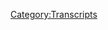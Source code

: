 {{DEFAULTSORT:
    #_TRANSCRIPT_0228:Old Alex Clips
}}{{Transcript
    | title         = [[228: Old Alex Clips]]
    | caption       = [https://knowledgefight.libsyn.com/knowledge-fight-old-alex-clips Listen to this episode on Libsyn]
    | episodeNumber = [[228: Old Alex Clips|228]]
    | length        = 01:11:05
}}

{{MessageBox
    | header     = Warning: Bot Generated Content
    | text       = This transcript was automatically generated by transcription software and likely contains many mistakes and misattributions. Please check the audio for definitive quotes, attribution, and context.
    | image      = N3yvass4myg91.webp
    | imagewidth = 50px
    | id         = warning
}}

{{TranscriptBlock
    | name      = Unknown Speaker
    | timestamp = 00:00:00.000
    | text      = Andy in Kansas, you're on the air, thanks for holding.
}}

{{TranscriptBlock
    | name      = Unknown Speaker
    | timestamp = 00:00:04.000
    | text      = Hello Alex, I'm a first time caller, I'm a huge fan, I love your work.
}}

{{TranscriptBlock
    | name      = Unknown Speaker
    | timestamp = 00:00:07.280
    | text      = I love you.
}}

{{TranscriptBlock
    | name      = Unknown Speaker
    | timestamp = 00:00:07.839
    | text      = Hey everybody, welcome back to Knowledge Fight, I'm Dan.
}}

{{TranscriptBlock
    | name      = Unknown Speaker
    | timestamp = 00:00:10.000
    | text      = I'm Jordan.
}}

{{TranscriptBlock
    | name      = Unknown Speaker
    | timestamp = 00:00:10.480
    | text      = We're a couple dudes, I like to sit around,
}}

{{TranscriptBlock
    | name      = Unknown Speaker
    | timestamp = 00:00:12.000
    | text      = drink novelty beverages, and talk a little bit about Alex Jones.
}}

{{TranscriptBlock
    | name      = Unknown Speaker
    | timestamp = 00:00:14.800
    | text      = Indeed we are, Dan.
}}

{{TranscriptBlock
    | name      = Unknown Speaker
    | timestamp = 00:00:16.399
    | text      = Hey.
}}

{{TranscriptBlock
    | name      = Unknown Speaker
    | timestamp = 00:00:16.800
    | text      = Dan!
}}

{{TranscriptBlock
    | name      = Unknown Speaker
    | timestamp = 00:00:17.280
    | text      = What?
}}

{{TranscriptBlock
    | name      = Unknown Speaker
    | timestamp = 00:00:17.760
    | text      = When was the last time you saw one of the United States have to recount an election
}}

{{TranscriptBlock
    | name      = Unknown Speaker
    | timestamp = 00:00:23.039
    | text      = with ramifications that could possibly affect the world for decades to come?
}}

{{TranscriptBlock
    | name      = Unknown Speaker
    | timestamp = 00:00:28.160
    | text      = Uh, I mean I know 2000 certainly rings out in my memory.
}}

{{TranscriptBlock
    | name      = Unknown Speaker
    | timestamp = 00:00:33.520
    | text      = I don't know if there were probably-
}}

{{TranscriptBlock
    | name      = Unknown Speaker
    | timestamp = 00:00:34.159
    | text      = What state was that?
}}

{{TranscriptBlock
    | name      = Unknown Speaker
    | timestamp = 00:00:35.039
    | text      = Florida.
}}

{{TranscriptBlock
    | name      = Unknown Speaker
    | timestamp = 00:00:35.679
    | text      = Oh no, it seems like it's coming around the bend one more time.
}}

{{TranscriptBlock
    | name      = Unknown Speaker
    | timestamp = 00:00:40.000
    | text      = Wasn't there a situation like that in Ohio in 2004?
}}

{{TranscriptBlock
    | name      = Unknown Speaker
    | timestamp = 00:00:43.039
    | text      = Oh yeah, you're right, there was.
}}

{{TranscriptBlock
    | name      = Unknown Speaker
    | timestamp = 00:00:44.079
    | text      = Wasn't there a similar kind of thing?
}}

{{TranscriptBlock
    | name      = Unknown Speaker
    | timestamp = 00:00:46.320
    | text      = I don't think it would have turned,
}}

{{TranscriptBlock
    | name      = Unknown Speaker
    | timestamp = 00:00:47.759
    | text      = or no actually yeah, that would have turned the election.
}}

{{TranscriptBlock
    | name      = Unknown Speaker
    | timestamp = 00:00:50.880
    | text      = 2000 really comes to mind, and it's actually interesting that you bring that up because
}}

{{TranscriptBlock
    | name      = Unknown Speaker
    | timestamp = 00:00:54.799
    | text      = one of the people who was involved on the ground there in Florida during the 2000 election was
}}

{{TranscriptBlock
    | name      = Unknown Speaker
    | timestamp = 00:00:59.600
    | text      = Roger Stone, InfoWars correspondent Roger Stone.
}}

{{TranscriptBlock
    | name      = Unknown Speaker
    | timestamp = 00:01:03.840
    | text      = Correspondent putting it way too softly.
}}

{{TranscriptBlock
    | name      = Unknown Speaker
    | timestamp = 00:01:06.400
    | text      = Important thing to remember, after the recount was officially finished, Gore won.
}}

{{TranscriptBlock
    | name      = Unknown Speaker
    | timestamp = 00:01:11.280
    | text      = Yeah, see I know-
}}

{{TranscriptBlock
    | name      = Unknown Speaker
    | timestamp = 00:01:12.079
    | text      = Gore won!
}}

{{TranscriptBlock
    | name      = Unknown Speaker
    | timestamp = 00:01:13.040
    | text      = I know that Roger Stone was involved because this is a podcast where I know a lot about
}}

{{TranscriptBlock
    | name      = Unknown Speaker
    | timestamp = 00:01:16.480
    | text      = Alex Jones and InfoWars.
}}

{{TranscriptBlock
    | name      = Unknown Speaker
    | timestamp = 00:01:17.680
    | text      = And I don't know anything about Alex Jones and InfoWars.
}}

{{TranscriptBlock
    | name      = Unknown Speaker
    | timestamp = 00:01:20.319
    | text      = Today we've got a very unconventional episode to give to people,
}}

{{TranscriptBlock
    | name      = Unknown Speaker
    | timestamp = 00:01:23.760
    | text      = and I have a lot of reasons for that.
}}

{{TranscriptBlock
    | name      = Unknown Speaker
    | timestamp = 00:01:25.280
    | text      = Okay.
}}

{{TranscriptBlock
    | name      = Unknown Speaker
    | timestamp = 00:01:25.680
    | text      = One of the reasons is a big announcement that we haven't told the people yet,
}}

{{TranscriptBlock
    | name      = Unknown Speaker
    | timestamp = 00:01:29.359
    | text      = and that is that I am deeply ensconced in my lab working on the research for the Obama
}}

{{TranscriptBlock
    | name      = Unknown Speaker
    | timestamp = 00:01:36.400
    | text      = Deception documentary coverage that we will be releasing the week of Thanksgiving.
}}

{{TranscriptBlock
    | name      = Unknown Speaker
    | timestamp = 00:01:41.920
    | text      = Hell yeah.
}}

{{TranscriptBlock
    | name      = Unknown Speaker
    | timestamp = 00:01:42.560
    | text      = Because we are thankful to our donors and everyone who supports us over the week of
}}

{{TranscriptBlock
    | name      = Unknown Speaker
    | timestamp = 00:01:47.040
    | text      = Thanksgiving, Monday, Tuesday, Wednesday, Thursday, Friday.
}}

{{TranscriptBlock
    | name      = Unknown Speaker
    | timestamp = 00:01:50.079
    | text      = We are shoehorning that thing, we're shoehorning the whole Thanksgiving thing in there.
}}

{{TranscriptBlock
    | name      = Unknown Speaker
    | timestamp = 00:01:54.319
    | text      = Yep.
}}

{{TranscriptBlock
    | name      = Unknown Speaker
    | timestamp = 00:01:54.799
    | text      = Why not?
}}

{{TranscriptBlock
    | name      = Unknown Speaker
    | timestamp = 00:01:55.599
    | text      = You know how we observe Thanksgiving.
}}

{{TranscriptBlock
    | name      = Unknown Speaker
    | timestamp = 00:01:57.840
    | text      = Love it, love turkey.
}}

{{TranscriptBlock
    | name      = Unknown Speaker
    | timestamp = 00:01:58.640
    | text      = Oh, I love it.
}}

{{TranscriptBlock
    | name      = Unknown Speaker
    | timestamp = 00:02:00.159
    | text      = So it's been a lot of research, and I know that I referenced on the show that a lot of
}}

{{TranscriptBlock
    | name      = Unknown Speaker
    | timestamp = 00:02:06.640
    | text      = people have done debunkings of the Obama Deception already, so I thought my workload would be light.
}}

{{TranscriptBlock
    | name      = Unknown Speaker
    | timestamp = 00:02:11.840
    | text      = Uh-uh, no.
}}

{{TranscriptBlock
    | name      = Unknown Speaker
    | timestamp = 00:02:13.439
    | text      = There is way more than a lot of these sites captured.
}}

{{TranscriptBlock
    | name      = Unknown Speaker
    | timestamp = 00:02:17.439
    | text      = I know that a lot of them actually got some things wrong.
}}

{{TranscriptBlock
    | name      = Unknown Speaker
    | timestamp = 00:02:20.800
    | text      = Oh, Christ.
}}

{{TranscriptBlock
    | name      = Unknown Speaker
    | timestamp = 00:02:22.159
    | text      = So it's been a ton of chasing down threads.
}}

{{TranscriptBlock
    | name      = Unknown Speaker
    | timestamp = 00:02:26.800
    | text      = I know that I told you during the endgame coverage that I found 130 specific factual
}}

{{TranscriptBlock
    | name      = Unknown Speaker
    | timestamp = 00:02:33.840
    | text      = problems with what Alex Jones said in the endgame documentary.
}}

{{TranscriptBlock
    | name      = Unknown Speaker
    | timestamp = 00:02:38.080
    | text      = Right.
}}

{{TranscriptBlock
    | name      = Unknown Speaker
    | timestamp = 00:02:38.639
    | text      = I lost count.
}}

{{TranscriptBlock
    | name      = Unknown Speaker
    | timestamp = 00:02:40.080
    | text      = Last time you gave me an update, it was roughly 204 or something like that?
}}

{{TranscriptBlock
    | name      = Unknown Speaker
    | timestamp = 00:02:45.360
    | text      = I lost count about an hour and 10 minutes into the documentary.
}}

{{TranscriptBlock
    | name      = Unknown Speaker
    | timestamp = 00:02:48.639
    | text      = I just don't even care what the actual number is.
}}

{{TranscriptBlock
    | name      = Unknown Speaker
    | timestamp = 00:02:51.439
    | text      = It's absurd.
}}

{{TranscriptBlock
    | name      = Unknown Speaker
    | timestamp = 00:02:52.560
    | text      = Almost everything isn't true.
}}

{{TranscriptBlock
    | name      = Unknown Speaker
    | timestamp = 00:02:54.560
    | text      = But some things are really fun.
}}

{{TranscriptBlock
    | name      = Unknown Speaker
    | timestamp = 00:02:56.800
    | text      = There's a lot of fun information that I found out that everyone get very excited for that.
}}

{{TranscriptBlock
    | name      = Unknown Speaker
    | timestamp = 00:03:01.360
    | text      = I appreciate it, and it's a thrill.
}}

{{TranscriptBlock
    | name      = Unknown Speaker
    | timestamp = 00:03:02.960
    | text      = So the reason that that is involved in this being a very unconventional episode is that,
}}

{{TranscriptBlock
    | name      = Unknown Speaker
    | timestamp = 00:03:08.479
    | text      = you know, generally on Mondays, we like to do a deep dive into 2009, see what was going
}}

{{TranscriptBlock
    | name      = Unknown Speaker
    | timestamp = 00:03:13.919
    | text      = on with the beginning of the Tea Party and shit.
}}

{{TranscriptBlock
    | name      = Unknown Speaker
    | timestamp = 00:03:15.759
    | text      = Absolutely.
}}

{{TranscriptBlock
    | name      = Unknown Speaker
    | timestamp = 00:03:16.639
    | text      = But it turns out a lot of the things that are going on in 2009 are things that may come
}}

{{TranscriptBlock
    | name      = Unknown Speaker
    | timestamp = 00:03:22.159
    | text      = up in the Obama deceptions.
}}

{{TranscriptBlock
    | name      = Unknown Speaker
    | timestamp = 00:03:24.080
    | text      = Ah, so...
}}

{{TranscriptBlock
    | name      = Unknown Speaker
    | timestamp = 00:03:26.400
    | text      = Not to say that Alex didn't know about the Mayak report when he made the Obama deception.
}}

{{TranscriptBlock
    | name      = Unknown Speaker
    | timestamp = 00:03:30.639
    | text      = So a lot of the stuff we've been talking about already, not necessarily in there.
}}

{{TranscriptBlock
    | name      = Unknown Speaker
    | timestamp = 00:03:34.719
    | text      = But it'd be very hard for me to stop myself from spoiling a lot of Obama deception coverage
}}

{{TranscriptBlock
    | name      = Unknown Speaker
    | timestamp = 00:03:40.960
    | text      = if we did 2009.
}}

{{TranscriptBlock
    | name      = Unknown Speaker
    | timestamp = 00:03:42.080
    | text      = So I got to put that on hold until after Thanksgiving week.
}}

{{TranscriptBlock
    | name      = Unknown Speaker
    | timestamp = 00:03:44.960
    | text      = So 2009 is out.
}}

{{TranscriptBlock
    | name      = Unknown Speaker
    | timestamp = 00:03:46.639
    | text      = So I decided, what the fuck?
}}

{{TranscriptBlock
    | name      = Unknown Speaker
    | timestamp = 00:03:47.919
    | text      = Let's do a wacky Wednesday episode on Monday.
}}

{{TranscriptBlock
    | name      = Unknown Speaker
    | timestamp = 00:03:50.080
    | text      = What?!
}}

{{TranscriptBlock
    | name      = Unknown Speaker
    | timestamp = 00:03:50.800
    | text      = So I said to myself, it's dirty pool.
}}

{{TranscriptBlock
    | name      = Unknown Speaker
    | timestamp = 00:03:54.000
    | text      = I quit.
}}

{{TranscriptBlock
    | name      = Unknown Speaker
    | timestamp = 00:03:54.560
    | text      = We're not going to do it.
}}

{{TranscriptBlock
    | name      = Unknown Speaker
    | timestamp = 00:03:55.199
    | text      = I am out.
}}

{{TranscriptBlock
    | name      = Unknown Speaker
    | timestamp = 00:03:56.159
    | text      = But I realized like, hey, it's been a long time.
}}

{{TranscriptBlock
    | name      = Unknown Speaker
    | timestamp = 00:03:57.919
    | text      = Sound of a door slamming.
}}

{{TranscriptBlock
    | name      = Unknown Speaker
    | timestamp = 00:03:59.280
    | text      = It's been a long time since we looked in on Jim Baker.
}}

{{TranscriptBlock
    | name      = Unknown Speaker
    | timestamp = 00:04:02.000
    | text      = It has been a long time since we looked in on Jim Baker.
}}

{{TranscriptBlock
    | name      = Unknown Speaker
    | timestamp = 00:04:04.479
    | text      = So I went and checked into Jim Baker, and I just watched an entire hour of him talking
}}

{{TranscriptBlock
    | name      = Unknown Speaker
    | timestamp = 00:04:07.840
    | text      = about the migrant caravan.
}}

{{TranscriptBlock
    | name      = Unknown Speaker
    | timestamp = 00:04:09.360
    | text      = And I'm like, nope, no.
}}

{{TranscriptBlock
    | name      = Unknown Speaker
    | timestamp = 00:04:11.439
    | text      = How is he talking about the migrant caravan?
}}

{{TranscriptBlock
    | name      = Unknown Speaker
    | timestamp = 00:04:13.759
    | text      = He's terrified of it.
}}

{{TranscriptBlock
    | name      = Unknown Speaker
    | timestamp = 00:04:15.360
    | text      = Why is this even happening?
}}

{{TranscriptBlock
    | name      = Unknown Speaker
    | timestamp = 00:04:17.439
    | text      = It's nuts.
}}

{{TranscriptBlock
    | name      = Unknown Speaker
    | timestamp = 00:04:18.000
    | text      = I don't know.
}}

{{TranscriptBlock
    | name      = Unknown Speaker
    | timestamp = 00:04:18.000
    | text      = Isn't he supposed to be a God-centered show?
}}

{{TranscriptBlock
    | name      = Unknown Speaker
    | timestamp = 00:04:20.560
    | text      = See, that was one of the things that really, really struck me wrong about the whole idea
}}

{{TranscriptBlock
    | name      = Unknown Speaker
    | timestamp = 00:04:26.240
    | text      = that he's...
}}

{{TranscriptBlock
    | name      = Unknown Speaker
    | timestamp = 00:04:26.720
    | text      = He's just doing flat out propaganda for Trump now?
}}

{{TranscriptBlock
    | name      = Unknown Speaker
    | timestamp = 00:04:29.759
    | text      = Yeah, absolutely.
}}

{{TranscriptBlock
    | name      = Unknown Speaker
    | timestamp = 00:04:30.480
    | text      = He's not even bothering?
}}

{{TranscriptBlock
    | name      = Unknown Speaker
    | timestamp = 00:04:31.759
    | text      = I mean, the whole idea of Jesus had to do with like helping the downtrodden and all that
}}

{{TranscriptBlock
    | name      = Unknown Speaker
    | timestamp = 00:04:37.040
    | text      = stuff.
}}

{{TranscriptBlock
    | name      = Unknown Speaker
    | timestamp = 00:04:37.519
    | text      = Not in my Bible, Dan.
}}

{{TranscriptBlock
    | name      = Unknown Speaker
    | timestamp = 00:04:38.879
    | text      = Yeah, it seemed very off-brand for Christianity.
}}

{{TranscriptBlock
    | name      = Unknown Speaker
    | timestamp = 00:04:41.839
    | text      = Hey, you know, I'm sure there were never any situations in the Bible where there was a
}}

{{TranscriptBlock
    | name      = Unknown Speaker
    | timestamp = 00:04:47.519
    | text      = migrant caravan and people were judged for not taking the men.
}}

{{TranscriptBlock
    | name      = Unknown Speaker
    | timestamp = 00:04:51.279
    | text      = Yeah, it was weird.
}}

{{TranscriptBlock
    | name      = Unknown Speaker
    | timestamp = 00:04:52.879
    | text      = And so I'm like, I don't want to talk about this.
}}

{{TranscriptBlock
    | name      = Unknown Speaker
    | timestamp = 00:04:54.319
    | text      = This isn't going to be fun, because it wasn't fun at all.
}}

{{TranscriptBlock
    | name      = Unknown Speaker
    | timestamp = 00:04:58.160
    | text      = So I'm like, all right, Jim Baker's out.
}}

{{TranscriptBlock
    | name      = Unknown Speaker
    | timestamp = 00:04:59.920
    | text      = So I was like, all right, let's go back to Friday, last Friday's episode.
}}

{{TranscriptBlock
    | name      = Unknown Speaker
    | timestamp = 00:05:04.000
    | text      = Let's do a modern day episode.
}}

{{TranscriptBlock
    | name      = Unknown Speaker
    | timestamp = 00:05:05.279
    | text      = I remember that that last one that we went over was reasonably painless for me to listen
}}

{{TranscriptBlock
    | name      = Unknown Speaker
    | timestamp = 00:05:09.519
    | text      = to.
}}

{{TranscriptBlock
    | name      = Unknown Speaker
    | timestamp = 00:05:09.680
    | text      = Yeah.
}}

{{TranscriptBlock
    | name      = Unknown Speaker
    | timestamp = 00:05:10.240
    | text      = I was very capricious in making that announcement.
}}

{{TranscriptBlock
    | name      = Unknown Speaker
    | timestamp = 00:05:12.879
    | text      = This show sucks.
}}

{{TranscriptBlock
    | name      = Unknown Speaker
    | timestamp = 00:05:14.399
    | text      = He just had a pretty decent day.
}}

{{TranscriptBlock
    | name      = Unknown Speaker
    | timestamp = 00:05:15.600
    | text      = Maybe he was tired.
}}

{{TranscriptBlock
    | name      = Unknown Speaker
    | timestamp = 00:05:16.560
    | text      = I don't know.
}}

{{TranscriptBlock
    | name      = Unknown Speaker
    | timestamp = 00:05:19.600
    | text      = I just can't get up the racism today.
}}

{{TranscriptBlock
    | name      = Unknown Speaker
    | timestamp = 00:05:21.600
    | text      = It was really rough, because he's talking about the recounts that are going on in like
}}

{{TranscriptBlock
    | name      = Unknown Speaker
    | timestamp = 00:05:27.040
    | text      = Georgia and Florida.
}}

{{TranscriptBlock
    | name      = Unknown Speaker
    | timestamp = 00:05:28.319
    | text      = I bet he thinks they're a scam or a cheat.
}}

{{TranscriptBlock
    | name      = Unknown Speaker
    | timestamp = 00:05:30.800
    | text      = He does, and he's also like, we got Roger Stone, who was involved in the 2000 recount.
}}

{{TranscriptBlock
    | name      = Unknown Speaker
    | timestamp = 00:05:37.199
    | text      = Not a point of pride.
}}

{{TranscriptBlock
    | name      = Unknown Speaker
    | timestamp = 00:05:38.319
    | text      = You said that George Bush stole the election in 2000.
}}

{{TranscriptBlock
    | name      = Unknown Speaker
    | timestamp = 00:05:42.720
    | text      = Now you have Roger Stone, one of the guys who was a part of that.
}}

{{TranscriptBlock
    | name      = Unknown Speaker
    | timestamp = 00:05:45.519
    | text      = And you're like, it was a good thing that he did that.
}}

{{TranscriptBlock
    | name      = Unknown Speaker
    | timestamp = 00:05:47.759
    | text      = What are you doing?
}}

{{TranscriptBlock
    | name      = Unknown Speaker
    | timestamp = 00:05:48.800
    | text      = It's so confusing.
}}

{{TranscriptBlock
    | name      = Unknown Speaker
    | timestamp = 00:05:50.000
    | text      = I just like, I don't want to do that either.
}}

{{TranscriptBlock
    | name      = Unknown Speaker
    | timestamp = 00:05:52.560
    | text      = It's just my head is all over.
}}

{{TranscriptBlock
    | name      = Unknown Speaker
    | timestamp = 00:05:54.160
    | text      = Oh, the other thing, too, is that a lot of his stuff is about how Paul Joseph Watson
}}

{{TranscriptBlock
    | name      = Unknown Speaker
    | timestamp = 00:06:00.160
    | text      = put out that video that was altered of Jim Acosta.
}}

{{TranscriptBlock
    | name      = Unknown Speaker
    | timestamp = 00:06:03.120
    | text      = Oh my God.
}}

{{TranscriptBlock
    | name      = Unknown Speaker
    | timestamp = 00:06:04.000
    | text      = And he's all...
}}

{{TranscriptBlock
    | name      = Unknown Speaker
    | timestamp = 00:06:05.120
    | text      = Is he crowing about how great they are over that?
}}

{{TranscriptBlock
    | name      = Unknown Speaker
    | timestamp = 00:06:08.160
    | text      = Oh, absolutely.
}}

{{TranscriptBlock
    | name      = Unknown Speaker
    | timestamp = 00:06:09.360
    | text      = He's like, Trump defended us.
}}

{{TranscriptBlock
    | name      = Unknown Speaker
    | timestamp = 00:06:10.560
    | text      = How great.
}}

{{TranscriptBlock
    | name      = Unknown Speaker
    | timestamp = 00:06:11.120
    | text      = Yeah, yeah, yeah.
}}

{{TranscriptBlock
    | name      = Unknown Speaker
    | timestamp = 00:06:11.759
    | text      = And he's like, it wasn't altered.
}}

{{TranscriptBlock
    | name      = Unknown Speaker
    | timestamp = 00:06:13.839
    | text      = Like, it was.
}}

{{TranscriptBlock
    | name      = Unknown Speaker
    | timestamp = 00:06:15.040
    | text      = They've shown, they've demonstrated that it absolutely was.
}}

{{TranscriptBlock
    | name      = Unknown Speaker
    | timestamp = 00:06:18.240
    | text      = And even Kellyanne Conway went on...
}}

{{TranscriptBlock
    | name      = Unknown Speaker
    | timestamp = 00:06:21.279
    | text      = It wasn't altered.
}}

{{TranscriptBlock
    | name      = Unknown Speaker
    | timestamp = 00:06:22.639
    | text      = It was sped up.
}}

{{TranscriptBlock
    | name      = Unknown Speaker
    | timestamp = 00:06:24.000
    | text      = That is definitely not the definition of altering the video.
}}

{{TranscriptBlock
    | name      = Unknown Speaker
    | timestamp = 00:06:26.959
    | text      = And we took the video and we made a change to it.
}}

{{TranscriptBlock
    | name      = Unknown Speaker
    | timestamp = 00:06:31.040
    | text      = We didn't alter it, Dan.
}}

{{TranscriptBlock
    | name      = Unknown Speaker
    | timestamp = 00:06:32.959
    | text      = What kind of idiot would call that that?
}}

{{TranscriptBlock
    | name      = Unknown Speaker
    | timestamp = 00:06:35.120
    | text      = It's a mess.
}}

{{TranscriptBlock
    | name      = Unknown Speaker
    | timestamp = 00:06:36.720
    | text      = It's a real mess.
}}

{{TranscriptBlock
    | name      = Unknown Speaker
    | timestamp = 00:06:37.600
    | text      = These people are brazen.
}}

{{TranscriptBlock
    | name      = Unknown Speaker
    | timestamp = 00:06:39.680
    | text      = And especially for Alex, someone who brings up Orwell all the time.
}}

{{TranscriptBlock
    | name      = Unknown Speaker
    | timestamp = 00:06:44.160
    | text      = Right.
}}

{{TranscriptBlock
    | name      = Unknown Speaker
    | timestamp = 00:06:44.480
    | text      = Double speak.
}}

{{TranscriptBlock
    | name      = Unknown Speaker
    | timestamp = 00:06:45.360
    | text      = Right.
}}

{{TranscriptBlock
    | name      = Unknown Speaker
    | timestamp = 00:06:46.000
    | text      = Everyone believes whatever they want to believe, Dan.
}}

{{TranscriptBlock
    | name      = Unknown Speaker
    | timestamp = 00:06:48.639
    | text      = Objective reality has died.
}}

{{TranscriptBlock
    | name      = Unknown Speaker
    | timestamp = 00:06:50.800
    | text      = Let us all live in this new world.
}}

{{TranscriptBlock
    | name      = Unknown Speaker
    | timestamp = 00:06:53.120
    | text      = Objective reality has died.
}}

{{TranscriptBlock
    | name      = Unknown Speaker
    | timestamp = 00:06:54.800
    | text      = Long live objective reality.
}}

{{TranscriptBlock
    | name      = Unknown Speaker
    | timestamp = 00:06:57.600
    | text      = Sure.
}}

{{TranscriptBlock
    | name      = Unknown Speaker
    | timestamp = 00:06:58.160
    | text      = Yeah, that sounds right.
}}

{{TranscriptBlock
    | name      = Unknown Speaker
    | timestamp = 00:06:59.600
    | text      = At the end of all of these options, all these roads that I went down, I found myself unsatisfied
}}

{{TranscriptBlock
    | name      = Unknown Speaker
    | timestamp = 00:07:04.480
    | text      = and none of them were what I wanted to do.
}}

{{TranscriptBlock
    | name      = Unknown Speaker
    | timestamp = 00:07:06.319
    | text      = And honestly, what I want to do more than anything is understand Alex Jones more fully.
}}

{{TranscriptBlock
    | name      = Unknown Speaker
    | timestamp = 00:07:11.759
    | text      = And sing the Highwayman.
}}

{{TranscriptBlock
    | name      = Unknown Speaker
    | timestamp = 00:07:12.879
    | text      = Of course.
}}

{{TranscriptBlock
    | name      = Unknown Speaker
    | timestamp = 00:07:13.360
    | text      = Yeah.
}}

{{TranscriptBlock
    | name      = Unknown Speaker
    | timestamp = 00:07:13.759
    | text      = That's really what I want out of this show, because I believe that understanding him within
}}

{{TranscriptBlock
    | name      = Unknown Speaker
    | timestamp = 00:07:17.920
    | text      = the context that he has existed in for years helps us understand the context that he exists
}}

{{TranscriptBlock
    | name      = Unknown Speaker
    | timestamp = 00:07:22.959
    | text      = in now.
}}

{{TranscriptBlock
    | name      = Unknown Speaker
    | timestamp = 00:07:23.839
    | text      = I believe fully that the child is the father of man to some extent.
}}

{{TranscriptBlock
    | name      = Unknown Speaker
    | timestamp = 00:07:28.959
    | text      = You know, who you are, what you experience, what you advocate for is a part of what you
}}

{{TranscriptBlock
    | name      = Unknown Speaker
    | timestamp = 00:07:34.959
    | text      = become, generally speaking.
}}

{{TranscriptBlock
    | name      = Unknown Speaker
    | timestamp = 00:07:37.279
    | text      = And so I wanted to do 2009.
}}

{{TranscriptBlock
    | name      = Unknown Speaker
    | timestamp = 00:07:40.079
    | text      = I wanted that badly.
}}

{{TranscriptBlock
    | name      = Unknown Speaker
    | timestamp = 00:07:41.759
    | text      = But because of the intersection with the Obama deception, no good.
}}

{{TranscriptBlock
    | name      = Unknown Speaker
    | timestamp = 00:07:45.680
    | text      = So I decided to see what I could find even further in the past.
}}

{{TranscriptBlock
    | name      = Unknown Speaker
    | timestamp = 00:07:49.439
    | text      = Oh, no.
}}

{{TranscriptBlock
    | name      = Unknown Speaker
    | timestamp = 00:07:50.319
    | text      = So what it's very difficult to find actual footage of Alex Jones from back in his public
}}

{{TranscriptBlock
    | name      = Unknown Speaker
    | timestamp = 00:07:56.079
    | text      = access days.
}}

{{TranscriptBlock
    | name      = Unknown Speaker
    | timestamp = 00:07:57.600
    | text      = But I was able to find a two hour YouTube video compilation of a bunch of every good
}}

{{TranscriptBlock
    | name      = Unknown Speaker
    | timestamp = 00:08:03.680
    | text      = 60s cut and another from the 70s.
}}

{{TranscriptBlock
    | name      = Unknown Speaker
    | timestamp = 00:08:06.800
    | text      = No.
}}

{{TranscriptBlock
    | name      = Unknown Speaker
    | timestamp = 00:08:07.279
    | text      = Oh, OK.
}}

{{TranscriptBlock
    | name      = Unknown Speaker
    | timestamp = 00:08:07.920
    | text      = Of Alex Jones back on his public access days.
}}

{{TranscriptBlock
    | name      = Unknown Speaker
    | timestamp = 00:08:11.279
    | text      = No shit.
}}

{{TranscriptBlock
    | name      = Unknown Speaker
    | timestamp = 00:08:11.920
    | text      = Now, how long ago is this?
}}

{{TranscriptBlock
    | name      = Unknown Speaker
    | timestamp = 00:08:13.759
    | text      = Like it's all Clinton era.
}}

{{TranscriptBlock
    | name      = Unknown Speaker
    | timestamp = 00:08:16.079
    | text      = A whole lot of it is about Waco.
}}

{{TranscriptBlock
    | name      = Unknown Speaker
    | timestamp = 00:08:17.680
    | text      = We're not going to be talking too much about it.
}}

{{TranscriptBlock
    | name      = Unknown Speaker
    | timestamp = 00:08:19.120
    | text      = All right.
}}

{{TranscriptBlock
    | name      = Unknown Speaker
    | timestamp = 00:08:19.920
    | text      = It's it's a pretty interesting glimpse.
}}

{{TranscriptBlock
    | name      = Unknown Speaker
    | timestamp = 00:08:22.079
    | text      = And I think that a lot of it is what you'd expect.
}}

{{TranscriptBlock
    | name      = Unknown Speaker
    | timestamp = 00:08:26.240
    | text      = A lot of it is not what you'd expect, but it's it's it's a weird glimpse, man, because
}}

{{TranscriptBlock
    | name      = Unknown Speaker
    | timestamp = 00:08:33.679
    | text      = I'm watching this and I'll say just off the top.
}}

{{TranscriptBlock
    | name      = Unknown Speaker
    | timestamp = 00:08:37.600
    | text      = He doesn't give a shit like or at least in this cut, maybe maybe they selectively cut
}}

{{TranscriptBlock
    | name      = Unknown Speaker
    | timestamp = 00:08:42.720
    | text      = out all the parts where you would be talking about these sorts of things.
}}

{{TranscriptBlock
    | name      = Unknown Speaker
    | timestamp = 00:08:46.000
    | text      = But he doesn't seem concerned with culture issues one bit.
}}

{{TranscriptBlock
    | name      = Unknown Speaker
    | timestamp = 00:08:50.000
    | text      = He doesn't seem to care at all about anything that is his bread and butter now.
}}

{{TranscriptBlock
    | name      = Unknown Speaker
    | timestamp = 00:08:55.840
    | text      = All he cares about is the government.
}}

{{TranscriptBlock
    | name      = Unknown Speaker
    | timestamp = 00:08:57.759
    | text      = And he is fucking anti-government to a T.
}}

{{TranscriptBlock
    | name      = Unknown Speaker
    | timestamp = 00:09:01.279
    | text      = Is he anti-government?
}}

{{TranscriptBlock
    | name      = Unknown Speaker
    | timestamp = 00:09:02.399
    | text      = Which I don't think is that's not going to come as a surprise to anybody.
}}

{{TranscriptBlock
    | name      = Unknown Speaker
    | timestamp = 00:09:05.120
    | text      = OK.
}}

{{TranscriptBlock
    | name      = Unknown Speaker
    | timestamp = 00:09:05.519
    | text      = But he is all about the government.
}}

{{TranscriptBlock
    | name      = Unknown Speaker
    | timestamp = 00:09:07.600
    | text      = He is all about being anti-police.
}}

{{TranscriptBlock
    | name      = Unknown Speaker
    | timestamp = 00:09:10.080
    | text      = He is all about just like it.
}}

{{TranscriptBlock
    | name      = Unknown Speaker
    | timestamp = 00:09:12.559
    | text      = It there's a kernel of it that I'm like, yeah, you go, buddy.
}}

{{TranscriptBlock
    | name      = Unknown Speaker
    | timestamp = 00:09:18.639
    | text      = There's a kernel of it that's like rock on.
}}

{{TranscriptBlock
    | name      = Unknown Speaker
    | timestamp = 00:09:22.480
    | text      = And I think in this first clip, we get a glimpse of is he is he back?
}}

{{TranscriptBlock
    | name      = Unknown Speaker
    | timestamp = 00:09:26.960
    | text      = Is he is this all the way back when he's still smelt?
}}

{{TranscriptBlock
    | name      = Unknown Speaker
    | timestamp = 00:09:30.080
    | text      = He's in between bodies.
}}

{{TranscriptBlock
    | name      = Unknown Speaker
    | timestamp = 00:09:34.399
    | text      = OK, all right.
}}

{{TranscriptBlock
    | name      = Unknown Speaker
    | timestamp = 00:09:35.279
    | text      = He's all we see.
}}

{{TranscriptBlock
    | name      = Unknown Speaker
    | timestamp = 00:09:36.080
    | text      = We see glimpses of the man he is going to become.
}}

{{TranscriptBlock
    | name      = Unknown Speaker
    | timestamp = 00:09:38.559
    | text      = He's on the good side of it, though.
}}

{{TranscriptBlock
    | name      = Unknown Speaker
    | timestamp = 00:09:40.240
    | text      = Yeah, there's a there's a number of these clips where he looks pretty good.
}}

{{TranscriptBlock
    | name      = Unknown Speaker
    | timestamp = 00:09:43.360
    | text      = Like he looks in pretty good shape.
}}

{{TranscriptBlock
    | name      = Unknown Speaker
    | timestamp = 00:09:44.639
    | text      = But there's others where you can see like, oh, it's happening.
}}

{{TranscriptBlock
    | name      = Unknown Speaker
    | timestamp = 00:09:48.240
    | text      = No, still hasn't turned all the way red all the time yet.
}}

{{TranscriptBlock
    | name      = Unknown Speaker
    | timestamp = 00:09:51.120
    | text      = No, no, I like I don't I don't know his life or anything like that,
}}

{{TranscriptBlock
    | name      = Unknown Speaker
    | timestamp = 00:09:54.720
    | text      = but he doesn't seem like an alcoholic at this point.
}}

{{TranscriptBlock
    | name      = Unknown Speaker
    | timestamp = 00:09:56.960
    | text      = I don't know.
}}

{{TranscriptBlock
    | name      = Unknown Speaker
    | timestamp = 00:09:57.519
    | text      = But that might be or at least he can better handle it.
}}

{{TranscriptBlock
    | name      = Unknown Speaker
    | timestamp = 00:10:00.559
    | text      = Or at least he's not drunk while he's doing that's possible.
}}

{{TranscriptBlock
    | name      = Unknown Speaker
    | timestamp = 00:10:03.519
    | text      = These these are the possibilities.
}}

{{TranscriptBlock
    | name      = Unknown Speaker
    | timestamp = 00:10:05.200
    | text      = I'm not sure.
}}

{{TranscriptBlock
    | name      = Unknown Speaker
    | timestamp = 00:10:05.679
    | text      = It's probably irresponsible, irresponsible of me to assume any of that stuff.
}}

{{TranscriptBlock
    | name      = Unknown Speaker
    | timestamp = 00:10:09.519
    | text      = But in this first clip, we get a piece of what I like what I was saying about you go, man.
}}

{{TranscriptBlock
    | name      = Unknown Speaker
    | timestamp = 00:10:16.000
    | text      = All right. All right.
}}

{{TranscriptBlock
    | name      = Unknown Speaker
    | timestamp = 00:10:17.440
    | text      = There are these sorts of issues that he's bringing up that are I think
}}

{{TranscriptBlock
    | name      = Unknown Speaker
    | timestamp = 00:10:21.679
    | text      = I think there's a place in public discourse for let him speak in this clip.
}}

{{TranscriptBlock
    | name      = Unknown Speaker
    | timestamp = 00:10:26.080
    | text      = He is at the DMV protesting.
}}

{{TranscriptBlock
    | name      = Unknown Speaker
    | timestamp = 00:10:30.960
    | text      = Oh, the stakes, the stakes when they were so low.
}}

{{TranscriptBlock
    | name      = Unknown Speaker
    | timestamp = 00:10:34.799
    | text      = He's he's at the Austin DMV where he has made it clear.
}}

{{TranscriptBlock
    | name      = Unknown Speaker
    | timestamp = 00:10:38.799
    | text      = We're here with Ethel and she will not give me a license
}}

{{TranscriptBlock
    | name      = Unknown Speaker
    | timestamp = 00:10:42.480
    | text      = because I don't have a picture or a home address.
}}

{{TranscriptBlock
    | name      = Unknown Speaker
    | timestamp = 00:10:45.039
    | text      = The DMV has or the state has put out new guidelines where you have to give a thumbprint
}}

{{TranscriptBlock
    | name      = Unknown Speaker
    | timestamp = 00:10:51.279
    | text      = in order to get a driver's license.
}}

{{TranscriptBlock
    | name      = Unknown Speaker
    | timestamp = 00:10:54.240
    | text      = Alex is protesting this and he is given an interview outside earlier where he said,
}}

{{TranscriptBlock
    | name      = Unknown Speaker
    | timestamp = 00:10:59.039
    | text      = I've brought eight forms of I.D.
}}

{{TranscriptBlock
    | name      = Unknown Speaker
    | timestamp = 00:11:01.120
    | text      = I have every possible conceivable I.D. that anyone would ever want for me
}}

{{TranscriptBlock
    | name      = Unknown Speaker
    | timestamp = 00:11:05.519
    | text      = if they make me put my finger in the scanner in order to get my I.D.
}}

{{TranscriptBlock
    | name      = Unknown Speaker
    | timestamp = 00:11:09.759
    | text      = I will lay down on the ground and make them arrest me.
}}

{{TranscriptBlock
    | name      = Unknown Speaker
    | timestamp = 00:11:12.639
    | text      = OK, so that is how he's coming in.
}}

{{TranscriptBlock
    | name      = Unknown Speaker
    | timestamp = 00:11:15.039
    | text      = I like I like his style.
}}

{{TranscriptBlock
    | name      = Unknown Speaker
    | timestamp = 00:11:16.399
    | text      = This is pre even talking to anybody.
}}

{{TranscriptBlock
    | name      = Unknown Speaker
    | timestamp = 00:11:19.039
    | text      = Yes. Well, he's talking to someone on camera outside.
}}

{{TranscriptBlock
    | name      = Unknown Speaker
    | timestamp = 00:11:21.519
    | text      = I think he's giving an interview to some local news channel.
}}

{{TranscriptBlock
    | name      = Unknown Speaker
    | timestamp = 00:11:24.480
    | text      = Everyone in the DMV is looking out at this interview going on like, no, God damn it.
}}

{{TranscriptBlock
    | name      = Unknown Speaker
    | timestamp = 00:11:29.840
    | text      = So here is him trying to get arrested at the DMV and not doing a great job.
}}

{{TranscriptBlock
    | name      = Unknown Speaker
    | timestamp = 00:11:35.600
    | text      = Yeah. And I drive without a license.
}}

{{TranscriptBlock
    | name      = Unknown Speaker
    | timestamp = 00:11:37.039
    | text      = What's what's the penalties for driving without a license?
}}

{{TranscriptBlock
    | name      = Unknown Speaker
    | timestamp = 00:11:39.120
    | text      = You know, I don't even want to go there.
}}

{{TranscriptBlock
    | name      = Unknown Speaker
    | timestamp = 00:11:40.639
    | text      = That's right.
}}

{{TranscriptBlock
    | name      = Unknown Speaker
    | timestamp = 00:11:41.440
    | text      = You know what?
}}

{{TranscriptBlock
    | name      = Unknown Speaker
    | timestamp = 00:11:42.000
    | text      = I'm asking you to pertain to it.
}}

{{TranscriptBlock
    | name      = Unknown Speaker
    | timestamp = 00:11:43.519
    | text      = You're an officer.
}}

{{TranscriptBlock
    | name      = Unknown Speaker
    | timestamp = 00:11:44.080
    | text      = I'm asking you the law.
}}

{{TranscriptBlock
    | name      = Unknown Speaker
    | timestamp = 00:11:45.360
    | text      = I would be glad to say so.
}}

{{TranscriptBlock
    | name      = Unknown Speaker
    | timestamp = 00:11:46.799
    | text      = You're saying I'll be committing a crime by driving if I don't take your mark.
}}

{{TranscriptBlock
    | name      = Unknown Speaker
    | timestamp = 00:11:51.919
    | text      = I would be glad to do anything.
}}

{{TranscriptBlock
    | name      = Unknown Speaker
    | timestamp = 00:11:53.840
    | text      = We'll see.
}}

{{TranscriptBlock
    | name      = Unknown Speaker
    | timestamp = 00:11:54.159
    | text      = You're saying not against you.
}}

{{TranscriptBlock
    | name      = Unknown Speaker
    | timestamp = 00:11:55.519
    | text      = Officer Ard, you're you're sitting here, Sergeant,
}}

{{TranscriptBlock
    | name      = Unknown Speaker
    | timestamp = 00:11:59.279
    | text      = and telling me that you're all friendly and you're all nice.
}}

{{TranscriptBlock
    | name      = Unknown Speaker
    | timestamp = 00:12:02.159
    | text      = But I'll be pulled over and given tickets.
}}

{{TranscriptBlock
    | name      = Unknown Speaker
    | timestamp = 00:12:03.840
    | text      = If I don't pay those, I will go to jail because I because of my morals and my beliefs.
}}

{{TranscriptBlock
    | name      = Unknown Speaker
    | timestamp = 00:12:09.360
    | text      = I will not take this.
}}

{{TranscriptBlock
    | name      = Unknown Speaker
    | timestamp = 00:12:10.960
    | text      = And I'm here to tell you already took this in 93.
}}

{{TranscriptBlock
    | name      = Unknown Speaker
    | timestamp = 00:12:12.879
    | text      = And many people will say, well, you've already taken it.
}}

{{TranscriptBlock
    | name      = Unknown Speaker
    | timestamp = 00:12:14.879
    | text      = What's your problem with it?
}}

{{TranscriptBlock
    | name      = Unknown Speaker
    | timestamp = 00:12:16.080
    | text      = Because now I figured out what this is.
}}

{{TranscriptBlock
    | name      = Unknown Speaker
    | timestamp = 00:12:18.000
    | text      = And I'm opposing all those others that are
}}

{{TranscriptBlock
    | name      = Unknown Speaker
    | timestamp = 00:12:19.759
    | text      = being heard in here like cattle to be thumb scanned like criminal.
}}

{{TranscriptBlock
    | name      = Unknown Speaker
    | timestamp = 00:12:23.039
    | text      = Yes, we don't even need to start there.
}}

{{TranscriptBlock
    | name      = Unknown Speaker
    | timestamp = 00:12:25.519
    | text      = I know that you're not going to submit to a thumbprint.
}}

{{TranscriptBlock
    | name      = Unknown Speaker
    | timestamp = 00:12:27.440
    | text      = Why waste your time?
}}

{{TranscriptBlock
    | name      = Unknown Speaker
    | timestamp = 00:12:28.480
    | text      = See right up front?
}}

{{TranscriptBlock
    | name      = Unknown Speaker
    | timestamp = 00:12:29.919
    | text      = They will drop and people are being turned away all day here.
}}

{{TranscriptBlock
    | name      = Unknown Speaker
    | timestamp = 00:12:32.720
    | text      = So you're saying I pay my taxes.
}}

{{TranscriptBlock
    | name      = Unknown Speaker
    | timestamp = 00:12:34.879
    | text      = I'm raped by the IRS, which is criminal.
}}

{{TranscriptBlock
    | name      = Unknown Speaker
    | timestamp = 00:12:37.120
    | text      = Yeah, well known criminal.
}}

{{TranscriptBlock
    | name      = Unknown Speaker
    | timestamp = 00:12:39.919
    | text      = Submit.
}}

{{TranscriptBlock
    | name      = Unknown Speaker
    | timestamp = 00:12:40.720
    | text      = He just said, I must submit real quick.
}}

{{TranscriptBlock
    | name      = Unknown Speaker
    | timestamp = 00:12:42.559
    | text      = The guy in the background said, you're the one who used the word submit.
}}

{{TranscriptBlock
    | name      = Unknown Speaker
    | timestamp = 00:12:46.240
    | text      = And then Alex is like, I'm telling you, I've never been to jail.
}}

{{TranscriptBlock
    | name      = Unknown Speaker
    | timestamp = 00:12:52.240
    | text      = I don't know.
}}

{{TranscriptBlock
    | name      = Unknown Speaker
    | timestamp = 00:12:52.639
    | text      = What do you want me to do for you?
}}

{{TranscriptBlock
    | name      = Unknown Speaker
    | timestamp = 00:12:53.919
    | text      = I want you to give me my driver's license.
}}

{{TranscriptBlock
    | name      = Unknown Speaker
    | timestamp = 00:12:56.320
    | text      = I want my driver's license.
}}

{{TranscriptBlock
    | name      = Unknown Speaker
    | timestamp = 00:12:57.919
    | text      = I am not a criminal.
}}

{{TranscriptBlock
    | name      = Unknown Speaker
    | timestamp = 00:12:58.720
    | text      = I may become one today, but that's fine.
}}

{{TranscriptBlock
    | name      = Unknown Speaker
    | timestamp = 00:13:00.879
    | text      = You're saying you're saying you won't take me to jail at five if I'm still here.
}}

{{TranscriptBlock
    | name      = Unknown Speaker
    | timestamp = 00:13:04.399
    | text      = No, we're not going to take you to jail.
}}

{{TranscriptBlock
    | name      = Unknown Speaker
    | timestamp = 00:13:06.000
    | text      = Oh yeah.
}}

{{TranscriptBlock
    | name      = Unknown Speaker
    | timestamp = 00:13:10.720
    | text      = I like the resignation in his voice of like, dude, I can't do anything.
}}

{{TranscriptBlock
    | name      = Unknown Speaker
    | timestamp = 00:13:17.279
    | text      = I'm trying to be an asshole.
}}

{{TranscriptBlock
    | name      = Unknown Speaker
    | timestamp = 00:13:19.679
    | text      = I'm not.
}}

{{TranscriptBlock
    | name      = Unknown Speaker
    | timestamp = 00:13:20.720
    | text      = I'm just, look, man.
}}

{{TranscriptBlock
    | name      = Unknown Speaker
    | timestamp = 00:13:22.720
    | text      = I'm trying to get arrested on principle and you're not helping me out here.
}}

{{TranscriptBlock
    | name      = Unknown Speaker
    | timestamp = 00:13:26.320
    | text      = You're saying you'd like to help me over and over again.
}}

{{TranscriptBlock
    | name      = Unknown Speaker
    | timestamp = 00:13:29.679
    | text      = Oh, you're just going to act all polite, being polite like that.
}}

{{TranscriptBlock
    | name      = Unknown Speaker
    | timestamp = 00:13:33.039
    | text      = Arrest me.
}}

{{TranscriptBlock
    | name      = Unknown Speaker
    | timestamp = 00:13:33.679
    | text      = In fairness, Alex does end up getting arrested.
}}

{{TranscriptBlock
    | name      = Unknown Speaker
    | timestamp = 00:13:35.600
    | text      = Okay, well good.
}}

{{TranscriptBlock
    | name      = Unknown Speaker
    | timestamp = 00:13:36.639
    | text      = So it's not like this was a fruitless quest.
}}

{{TranscriptBlock
    | name      = Unknown Speaker
    | timestamp = 00:13:38.720
    | text      = Yeah, good for him.
}}

{{TranscriptBlock
    | name      = Unknown Speaker
    | timestamp = 00:13:39.519
    | text      = But the reason that I'm into this on a tentative level is because I don't necessarily think it is
}}

{{TranscriptBlock
    | name      = Unknown Speaker
    | timestamp = 00:13:45.840
    | text      = it should be required to give a fingerprint in order to get a driver's license.
}}

{{TranscriptBlock
    | name      = Unknown Speaker
    | timestamp = 00:13:49.759
    | text      = I think that this is probably a place where it's reasonable to draw a line.
}}

{{TranscriptBlock
    | name      = Unknown Speaker
    | timestamp = 00:13:53.759
    | text      = I think that the protesting that is probably, you know, something I'd be,
}}

{{TranscriptBlock
    | name      = Unknown Speaker
    | timestamp = 00:13:58.000
    | text      = I don't know if I'd join the protest, but I tip my cap to it a little bit.
}}

{{TranscriptBlock
    | name      = Unknown Speaker
    | timestamp = 00:14:01.759
    | text      = I'd give it a Facebook like.
}}

{{TranscriptBlock
    | name      = Unknown Speaker
    | timestamp = 00:14:03.200
    | text      = Alex's further argument that this is just a step towards them demanding blood and urine
}}

{{TranscriptBlock
    | name      = Unknown Speaker
    | timestamp = 00:14:08.799
    | text      = for a driver's license, now that's a little bit of a slippery slope kind of argument,
}}

{{TranscriptBlock
    | name      = Unknown Speaker
    | timestamp = 00:14:12.639
    | text      = but at the same time, you know, hey, all right, I'm I'm this kind of Alex is like, all right guy.
}}

{{TranscriptBlock
    | name      = Unknown Speaker
    | timestamp = 00:14:19.679
    | text      = Yeah, no, this is great.
}}

{{TranscriptBlock
    | name      = Unknown Speaker
    | timestamp = 00:14:21.279
    | text      = So again, the stakes, the stakes are beautifully low, Dan.
}}

{{TranscriptBlock
    | name      = Unknown Speaker
    | timestamp = 00:14:24.960
    | text      = The stakes could not be lower.
}}

{{TranscriptBlock
    | name      = Unknown Speaker
    | timestamp = 00:14:26.480
    | text      = Yeah, there is no downside to this.
}}

{{TranscriptBlock
    | name      = Unknown Speaker
    | timestamp = 00:14:28.559
    | text      = There is a societal value to having someone who exists in an aggressive manner who's like,
}}

{{TranscriptBlock
    | name      = Unknown Speaker
    | timestamp = 00:14:35.039
    | text      = no, I'm not giving you my fingerprint.
}}

{{TranscriptBlock
    | name      = Unknown Speaker
    | timestamp = 00:14:36.639
    | text      = Yeah.
}}

{{TranscriptBlock
    | name      = Unknown Speaker
    | timestamp = 00:14:36.960
    | text      = Why do you want my fingerprint?
}}

{{TranscriptBlock
    | name      = Unknown Speaker
    | timestamp = 00:14:38.320
    | text      = That sort of thing.
}}

{{TranscriptBlock
    | name      = Unknown Speaker
    | timestamp = 00:14:39.200
    | text      = Take it to the Supreme Court.
}}

{{TranscriptBlock
    | name      = Unknown Speaker
    | timestamp = 00:14:40.399
    | text      = I think that there is like whether or not he's right or wrong.
}}

{{TranscriptBlock
    | name      = Unknown Speaker
    | timestamp = 00:14:44.240
    | text      = That is the sort of issue that's like, glad you exist.
}}

{{TranscriptBlock
    | name      = Unknown Speaker
    | timestamp = 00:14:47.440
    | text      = You know what?
}}

{{TranscriptBlock
    | name      = Unknown Speaker
    | timestamp = 00:14:47.840
    | text      = I never would have thought about it.
}}

{{TranscriptBlock
    | name      = Unknown Speaker
    | timestamp = 00:14:49.200
    | text      = I would have just been one of those sheep, Dan.
}}

{{TranscriptBlock
    | name      = Unknown Speaker
    | timestamp = 00:14:51.519
    | text      = I would have just been a cattle member just going up and then giving them my thumbprint
}}

{{TranscriptBlock
    | name      = Unknown Speaker
    | timestamp = 00:14:55.440
    | text      = and saying, take me away to the driver's ed school, sir.
}}

{{TranscriptBlock
    | name      = Unknown Speaker
    | timestamp = 00:14:59.360
    | text      = Right, right.
}}

{{TranscriptBlock
    | name      = Unknown Speaker
    | timestamp = 00:15:00.320
    | text      = So the reason that I bring this in is because a little bit later in this exchange that he has,
}}

{{TranscriptBlock
    | name      = Unknown Speaker
    | timestamp = 00:15:07.039
    | text      = Alex reveals something about himself in the mid 90s.
}}

{{TranscriptBlock
    | name      = Unknown Speaker
    | timestamp = 00:15:10.559
    | text      = I killed the guy.
}}

{{TranscriptBlock
    | name      = Unknown Speaker
    | timestamp = 00:15:11.440
    | text      = Whoa, whoa, what?
}}

{{TranscriptBlock
    | name      = Unknown Speaker
    | timestamp = 00:15:12.159
    | text      = Technically, maybe.
}}

{{TranscriptBlock
    | name      = Unknown Speaker
    | timestamp = 00:15:14.080
    | text      = You just follow orders, don't you?
}}

{{TranscriptBlock
    | name      = Unknown Speaker
    | timestamp = 00:15:15.759
    | text      = You're saying you're going to deny me the constitutional right to travel.
}}

{{TranscriptBlock
    | name      = Unknown Speaker
    | timestamp = 00:15:20.159
    | text      = Oh, boy.
}}

{{TranscriptBlock
    | name      = Unknown Speaker
    | timestamp = 00:15:21.279
    | text      = Oh, boy.
}}

{{TranscriptBlock
    | name      = Unknown Speaker
    | timestamp = 00:15:22.240
    | text      = Digital thumb scanning.
}}

{{TranscriptBlock
    | name      = Unknown Speaker
    | timestamp = 00:15:24.960
    | text      = What I will tell you today, you will not receive a duplicate driver's license.
}}

{{TranscriptBlock
    | name      = Unknown Speaker
    | timestamp = 00:15:28.559
    | text      = You do not send it to a thumbprint.
}}

{{TranscriptBlock
    | name      = Unknown Speaker
    | timestamp = 00:15:30.159
    | text      = Okay.
}}

{{TranscriptBlock
    | name      = Unknown Speaker
    | timestamp = 00:15:30.720
    | text      = Look, I feel like I'm being raped here.
}}

{{TranscriptBlock
    | name      = Unknown Speaker
    | timestamp = 00:15:32.559
    | text      = Well, I would put down you for hours to try to do what I could to help you.
}}

{{TranscriptBlock
    | name      = Unknown Speaker
    | timestamp = 00:15:36.000
    | text      = Then just give me my license without digitally thumb scanning.
}}

{{TranscriptBlock
    | name      = Unknown Speaker
    | timestamp = 00:15:38.720
    | text      = I am not going to violate DPS policy.
}}

{{TranscriptBlock
    | name      = Unknown Speaker
    | timestamp = 00:15:40.879
    | text      = Is there a religious exception?
}}

{{TranscriptBlock
    | name      = Unknown Speaker
    | timestamp = 00:15:42.159
    | text      = For your exception.
}}

{{TranscriptBlock
    | name      = Unknown Speaker
    | timestamp = 00:15:43.600
    | text      = Is there a religious exception?
}}

{{TranscriptBlock
    | name      = Unknown Speaker
    | timestamp = 00:15:47.039
    | text      = Everyone must take the mark.
}}

{{TranscriptBlock
    | name      = Unknown Speaker
    | timestamp = 00:15:49.039
    | text      = So he's related to the mark of the beast.
}}

{{TranscriptBlock
    | name      = Unknown Speaker
    | timestamp = 00:15:50.960
    | text      = But what you responded to is exactly the point of the clip.
}}

{{TranscriptBlock
    | name      = Unknown Speaker
    | timestamp = 00:15:54.080
    | text      = Alex is a sovereign citizen in the mid 90s.
}}

{{TranscriptBlock
    | name      = Unknown Speaker
    | timestamp = 00:15:56.240
    | text      = Oh, yeah.
}}

{{TranscriptBlock
    | name      = Unknown Speaker
    | timestamp = 00:15:56.240
    | text      = Oh, he's so a sovereign citizen.
}}

{{TranscriptBlock
    | name      = Unknown Speaker
    | timestamp = 00:15:57.679
    | text      = The idea of the constitutional right to travel, that is a huge argument of the sovereign citizens
}}

{{TranscriptBlock
    | name      = Unknown Speaker
    | timestamp = 00:16:03.759
    | text      = because they believe that you should be able to drive cars.
}}

{{TranscriptBlock
    | name      = Unknown Speaker
    | timestamp = 00:16:07.039
    | text      = It's a right.
}}

{{TranscriptBlock
    | name      = Unknown Speaker
    | timestamp = 00:16:08.000
    | text      = And that the only reason anyone needs a license is for like commercial driving.
}}

{{TranscriptBlock
    | name      = Unknown Speaker
    | timestamp = 00:16:12.720
    | text      = Exactly.
}}

{{TranscriptBlock
    | name      = Unknown Speaker
    | timestamp = 00:16:13.039
    | text      = That sort of thing.
}}

{{TranscriptBlock
    | name      = Unknown Speaker
    | timestamp = 00:16:13.519
    | text      = If you're driving trucks, then you need a license.
}}

{{TranscriptBlock
    | name      = Unknown Speaker
    | timestamp = 00:16:15.759
    | text      = And you can't have that license in all caps.
}}

{{TranscriptBlock
    | name      = Unknown Speaker
    | timestamp = 00:16:17.919
    | text      = Otherwise they own your car.
}}

{{TranscriptBlock
    | name      = Unknown Speaker
    | timestamp = 00:16:19.279
    | text      = Maritime law.
}}

{{TranscriptBlock
    | name      = Unknown Speaker
    | timestamp = 00:16:20.320
    | text      = So the way that Alex is phrasing that reveals to me very clearly that he has at least sovereign
}}

{{TranscriptBlock
    | name      = Unknown Speaker
    | timestamp = 00:16:26.320
    | text      = citizen adjacent beliefs dating back as far as the mid 90s.
}}

{{TranscriptBlock
    | name      = Unknown Speaker
    | timestamp = 00:16:30.559
    | text      = So that's interesting to me.
}}

{{TranscriptBlock
    | name      = Unknown Speaker
    | timestamp = 00:16:32.639
    | text      = I find that very interesting.
}}

{{TranscriptBlock
    | name      = Unknown Speaker
    | timestamp = 00:16:34.000
    | text      = I find the right to travel argument endlessly fun.
}}

{{TranscriptBlock
    | name      = Unknown Speaker
    | timestamp = 00:16:37.679
    | text      = Well, it's not for the cops that get shot.
}}

{{TranscriptBlock
    | name      = Unknown Speaker
    | timestamp = 00:16:40.240
    | text      = No, they're not stoked about pulling over.
}}

{{TranscriptBlock
    | name      = Unknown Speaker
    | timestamp = 00:16:42.240
    | text      = So they're not stoked about it.
}}

{{TranscriptBlock
    | name      = Unknown Speaker
    | timestamp = 00:16:44.080
    | text      = I wish that argument had not gotten into the hands of people who have guns.
}}

{{TranscriptBlock
    | name      = Unknown Speaker
    | timestamp = 00:16:49.120
    | text      = I wish that was just like a weird mainstream argument that like, like why not have Elizabeth
}}

{{TranscriptBlock
    | name      = Unknown Speaker
    | timestamp = 00:16:54.879
    | text      = Warren just for one moment go on like, hey, we should have the right to travel across
}}

{{TranscriptBlock
    | name      = Unknown Speaker
    | timestamp = 00:16:59.039
    | text      = state lines regardless.
}}

{{TranscriptBlock
    | name      = Unknown Speaker
    | timestamp = 00:17:00.159
    | text      = It's not about state lines.
}}

{{TranscriptBlock
    | name      = Unknown Speaker
    | timestamp = 00:17:01.840
    | text      = Oh, it's not anywhere.
}}

{{TranscriptBlock
    | name      = Unknown Speaker
    | timestamp = 00:17:03.440
    | text      = Yeah.
}}

{{TranscriptBlock
    | name      = Unknown Speaker
    | timestamp = 00:17:03.919
    | text      = It's just the, the concept of travel.
}}

{{TranscriptBlock
    | name      = Unknown Speaker
    | timestamp = 00:17:05.920
    | text      = Which is silly too, because Alex starts to relate it to like, now I can't go fly a plane.
}}

{{TranscriptBlock
    | name      = Unknown Speaker
    | timestamp = 00:17:10.799
    | text      = I can't get on a plane.
}}

{{TranscriptBlock
    | name      = Unknown Speaker
    | timestamp = 00:17:11.759
    | text      = You can, you have your passport that works as an ID for any of those sorts of travel
}}

{{TranscriptBlock
    | name      = Unknown Speaker
    | timestamp = 00:17:16.559
    | text      = that you want to do.
}}

{{TranscriptBlock
    | name      = Unknown Speaker
    | timestamp = 00:17:17.519
    | text      = It's just about getting your driver's license.
}}

{{TranscriptBlock
    | name      = Unknown Speaker
    | timestamp = 00:17:20.319
    | text      = It's, it's.
}}

{{TranscriptBlock
    | name      = Unknown Speaker
    | timestamp = 00:17:21.200
    | text      = What about no fly zones?
}}

{{TranscriptBlock
    | name      = Unknown Speaker
    | timestamp = 00:17:22.960
    | text      = Does it, do sovereign citizens respect no fly zones?
}}

{{TranscriptBlock
    | name      = Unknown Speaker
    | timestamp = 00:17:25.839
    | text      = I don't know if issues come up.
}}

{{TranscriptBlock
    | name      = Unknown Speaker
    | timestamp = 00:17:27.279
    | text      = Is it constitutional to fly over an army area 51?
}}

{{TranscriptBlock
    | name      = Unknown Speaker
    | timestamp = 00:17:32.000
    | text      = Yeah, no, no, no.
}}

{{TranscriptBlock
    | name      = Unknown Speaker
    | timestamp = 00:17:33.039
    | text      = Just like, uh, just like Fort Sumter.
}}

{{TranscriptBlock
    | name      = Unknown Speaker
    | timestamp = 00:17:35.759
    | text      = Is that a place?
}}

{{TranscriptBlock
    | name      = Unknown Speaker
    | timestamp = 00:17:36.640
    | text      = I have to admit that this is a blind spot in my sovereign citizen knowledge.
}}

{{TranscriptBlock
    | name      = Unknown Speaker
    | timestamp = 00:17:40.400
    | text      = There we go.
}}

{{TranscriptBlock
    | name      = Unknown Speaker
    | timestamp = 00:17:41.119
    | text      = So that was, I'm always going to poke holes in that sovereign citizen argument.
}}

{{TranscriptBlock
    | name      = Unknown Speaker
    | timestamp = 00:17:44.880
    | text      = So that was Alex's trip to the DMV, which I, I rate as fun.
}}

{{TranscriptBlock
    | name      = Unknown Speaker
    | timestamp = 00:17:51.119
    | text      = At least for our purposes, that's like so harmless.
}}

{{TranscriptBlock
    | name      = Unknown Speaker
    | timestamp = 00:17:54.319
    | text      = Yeah, Alex just getting arrested on principle, going down to the DMV saying, I won't scan
}}

{{TranscriptBlock
    | name      = Unknown Speaker
    | timestamp = 00:17:59.200
    | text      = my finger, even though I already did it a year, a couple of years ago, which I would
}}

{{TranscriptBlock
    | name      = Unknown Speaker
    | timestamp = 00:18:02.400
    | text      = say the fact that the stakes are even lower because it's a duplicate license.
}}

{{TranscriptBlock
    | name      = Unknown Speaker
    | timestamp = 00:18:06.240
    | text      = That's even better.
}}

{{TranscriptBlock
    | name      = Unknown Speaker
    | timestamp = 00:18:07.440
    | text      = Absolutely.
}}

{{TranscriptBlock
    | name      = Unknown Speaker
    | timestamp = 00:18:07.839
    | text      = Yeah.
}}

{{TranscriptBlock
    | name      = Unknown Speaker
    | timestamp = 00:18:08.079
    | text      = Give me, give me more.
}}

{{TranscriptBlock
    | name      = Unknown Speaker
    | timestamp = 00:18:09.839
    | text      = It's him courting that in order for a publicity stunt to be done.
}}

{{TranscriptBlock
    | name      = Unknown Speaker
    | timestamp = 00:18:14.000
    | text      = So I want a copy of my birth certificate and I am not going to give you a fingerprint.
}}

{{TranscriptBlock
    | name      = Unknown Speaker
    | timestamp = 00:18:18.319
    | text      = There is a crassness to it.
}}

{{TranscriptBlock
    | name      = Unknown Speaker
    | timestamp = 00:18:19.680
    | text      = When you take it out of like, you realize that like, oh, you don't even need to go to
}}

{{TranscriptBlock
    | name      = Unknown Speaker
    | timestamp = 00:18:23.279
    | text      = the DMV, but at the same time, you know, it, it, to me is, is, uh, um, I don't know.
}}

{{TranscriptBlock
    | name      = Unknown Speaker
    | timestamp = 00:18:31.839
    | text      = It seems harmless, which is very foreign to us.
}}

{{TranscriptBlock
    | name      = Unknown Speaker
    | timestamp = 00:18:36.160
    | text      = Uh, so your honor, in the, uh, in the case of, uh, the state versus one Alex Jones, we,
}}

{{TranscriptBlock
    | name      = Unknown Speaker
    | timestamp = 00:18:42.559
    | text      = uh, humbly say, dude, come on, dude, if you've already, if you've already given the state
}}

{{TranscriptBlock
    | name      = Unknown Speaker
    | timestamp = 00:18:51.039
    | text      = a finger scan or whatever, then what you should do is make a big stink out of it, but still
}}

{{TranscriptBlock
    | name      = Unknown Speaker
    | timestamp = 00:18:57.599
    | text      = do it again because they already have your fucking fingerprint on record.
}}

{{TranscriptBlock
    | name      = Unknown Speaker
    | timestamp = 00:19:00.319
    | text      = I mean, the, the thing that makes more sense is that while you're doing it, like, I, I'm
}}

{{TranscriptBlock
    | name      = Unknown Speaker
    | timestamp = 00:19:05.039
    | text      = only doing this because they already have my fingerprint on record, but you guys don't
}}

{{TranscriptBlock
    | name      = Unknown Speaker
    | timestamp = 00:19:08.640
    | text      = need to, you can save yourself.
}}

{{TranscriptBlock
    | name      = Unknown Speaker
    | timestamp = 00:19:10.079
    | text      = Please give me my duplicate license.
}}

{{TranscriptBlock
    | name      = Unknown Speaker
    | timestamp = 00:19:11.519
    | text      = You should try and get your finger back.
}}

{{TranscriptBlock
    | name      = Unknown Speaker
    | timestamp = 00:19:14.160
    | text      = That's what that's the thing he should be doing right there.
}}

{{TranscriptBlock
    | name      = Unknown Speaker
    | timestamp = 00:19:16.799
    | text      = Yeah, he should be like, you should have to, I have the right to be forgotten by fingerprint
}}

{{TranscriptBlock
    | name      = Unknown Speaker
    | timestamp = 00:19:24.079
    | text      = laws or whatever it is.
}}

{{TranscriptBlock
    | name      = Unknown Speaker
    | timestamp = 00:19:25.279
    | text      = Interesting.
}}

{{TranscriptBlock
    | name      = Unknown Speaker
    | timestamp = 00:19:25.759
    | text      = Yeah, I like it.
}}

{{TranscriptBlock
    | name      = Unknown Speaker
    | timestamp = 00:19:26.799
    | text      = So in this next clip, Alex Jones has taken a trip to the grand Canyon.
}}

{{TranscriptBlock
    | name      = Unknown Speaker
    | timestamp = 00:19:36.319
    | text      = Look at its wondrous beauty drill, baby drill.
}}

{{TranscriptBlock
    | name      = Unknown Speaker
    | timestamp = 00:19:39.200
    | text      = Nope.
}}

{{TranscriptBlock
    | name      = Unknown Speaker
    | timestamp = 00:19:39.839
    | text      = Nope.
}}

{{TranscriptBlock
    | name      = Unknown Speaker
    | timestamp = 00:19:40.240
    | text      = That's not the angle.
}}

{{TranscriptBlock
    | name      = Unknown Speaker
    | timestamp = 00:19:41.599
    | text      = He believes that, uh, president Clinton has signed an executive order.
}}

{{TranscriptBlock
    | name      = Unknown Speaker
    | timestamp = 00:19:46.559
    | text      = Nope.
}}

{{TranscriptBlock
    | name      = Unknown Speaker
    | timestamp = 00:19:46.799
    | text      = He signed an executive order that gives control of the grand Canyon to UNESCO.
}}

{{TranscriptBlock
    | name      = Unknown Speaker
    | timestamp = 00:19:53.519
    | text      = Okay.
}}

{{TranscriptBlock
    | name      = Unknown Speaker
    | timestamp = 00:19:54.000
    | text      = So here is Alex harassing people, just trying to enjoy a vacation.
}}

{{TranscriptBlock
    | name      = Unknown Speaker
    | timestamp = 00:19:59.200
    | text      = He's harassing people in the grand Canyon.
}}

{{TranscriptBlock
    | name      = Unknown Speaker
    | timestamp = 00:20:01.119
    | text      = God damn it, man.
}}

{{TranscriptBlock
    | name      = Unknown Speaker
    | timestamp = 00:20:02.240
    | text      = In Northern Arizona, overlooking the beautiful grand Canyon, one of America's most beautiful
}}

{{TranscriptBlock
    | name      = Unknown Speaker
    | timestamp = 00:20:08.400
    | text      = treasures.
}}

{{TranscriptBlock
    | name      = Unknown Speaker
    | timestamp = 00:20:10.240
    | text      = And it's very distressing to me and other Patriots people that truly do care about the
}}

{{TranscriptBlock
    | name      = Unknown Speaker
    | timestamp = 00:20:14.480
    | text      = environment in America, that Bill Clinton with his executive order, January 19th, not
}}

{{TranscriptBlock
    | name      = Unknown Speaker
    | timestamp = 00:20:19.839
    | text      = 96, 12,986 began the precedent to sign over our national treasures to international control.
}}

{{TranscriptBlock
    | name      = Unknown Speaker
    | timestamp = 00:20:29.279
    | text      = Yes.
}}

{{TranscriptBlock
    | name      = Unknown Speaker
    | timestamp = 00:20:29.680
    | text      = This is a international biosphere and world heritage site.
}}

{{TranscriptBlock
    | name      = Unknown Speaker
    | timestamp = 00:20:33.279
    | text      = And guess who controls those?
}}

{{TranscriptBlock
    | name      = Unknown Speaker
    | timestamp = 00:20:35.680
    | text      = The United nations.
}}

{{TranscriptBlock
    | name      = Unknown Speaker
    | timestamp = 00:20:39.359
    | text      = Wait, what?
}}

{{TranscriptBlock
    | name      = Unknown Speaker
    | timestamp = 00:20:40.079
    | text      = So that was, wait, hold on.
}}

{{TranscriptBlock
    | name      = Unknown Speaker
    | timestamp = 00:20:41.920
    | text      = Okay.
}}

{{TranscriptBlock
    | name      = Unknown Speaker
    | timestamp = 00:20:42.240
    | text      = So that was him doing like a little bit of a, like, it's just a one shot him standing
}}

{{TranscriptBlock
    | name      = Unknown Speaker
    | timestamp = 00:20:46.720
    | text      = in front of the grand Canyon, like a, like a, yeah, like a news remote.
}}

{{TranscriptBlock
    | name      = Unknown Speaker
    | timestamp = 00:20:50.880
    | text      = Yes.
}}

{{TranscriptBlock
    | name      = Unknown Speaker
    | timestamp = 00:20:51.119
    | text      = Like he's doing that whole thing.
}}

{{TranscriptBlock
    | name      = Unknown Speaker
    | timestamp = 00:20:52.240
    | text      = Uh, and now we've switched to another shot where he's about to harass a bunch of tourists.
}}

{{TranscriptBlock
    | name      = Unknown Speaker
    | timestamp = 00:20:56.400
    | text      = All right.
}}

{{TranscriptBlock
    | name      = Unknown Speaker
    | timestamp = 00:20:57.839
    | text      = Ladies and gentlemen, I'm conducting a scientific experiment.
}}

{{TranscriptBlock
    | name      = Unknown Speaker
    | timestamp = 00:21:02.160
    | text      = I want to ask y'all if y'all know about executive order signed January 19th, 1996 by president
}}

{{TranscriptBlock
    | name      = Unknown Speaker
    | timestamp = 00:21:08.319
    | text      = Bill Clinton, number 12,986, which designated.
}}

{{TranscriptBlock
    | name      = Unknown Speaker
    | timestamp = 00:21:13.279
    | text      = This is a world heritage site under UNESCO, a corporation of the United nations.
}}

{{TranscriptBlock
    | name      = Unknown Speaker
    | timestamp = 00:21:17.279
    | text      = This is the worst tour ever in the mainstream media.
}}

{{TranscriptBlock
    | name      = Unknown Speaker
    | timestamp = 00:21:21.119
    | text      = Now, have you heard about it?
}}

{{TranscriptBlock
    | name      = Unknown Speaker
    | timestamp = 00:21:22.880
    | text      = So none of them heard about it, uh, but I have pulled up, uh, executive order 1, 2,
}}

{{TranscriptBlock
    | name      = Unknown Speaker
    | timestamp = 00:21:29.440
    | text      = 9, 8, 6 from 1996 signed by Bill Clinton.
}}

{{TranscriptBlock
    | name      = Unknown Speaker
    | timestamp = 00:21:32.880
    | text      = Yep.
}}

{{TranscriptBlock
    | name      = Unknown Speaker
    | timestamp = 00:21:33.519
    | text      = It has nothing to do with that.
}}

{{TranscriptBlock
    | name      = Unknown Speaker
    | timestamp = 00:21:34.799
    | text      = What does it have to do with?
}}

{{TranscriptBlock
    | name      = Unknown Speaker
    | timestamp = 00:21:35.920
    | text      = It's called international union for conservation of nature and natural resources by virtue
}}

{{TranscriptBlock
    | name      = Unknown Speaker
    | timestamp = 00:21:41.759
    | text      = of the authority vested in me as president of the constitution and the laws of the United
}}

{{TranscriptBlock
    | name      = Unknown Speaker
    | timestamp = 00:21:45.200
    | text      = States, including sections, blah, blah, blah, blah, blah, blah, blah.
}}

{{TranscriptBlock
    | name      = Unknown Speaker
    | timestamp = 00:21:48.160
    | text      = I hereby extend to the international union for conservation of nature and natural resources,
}}

{{TranscriptBlock
    | name      = Unknown Speaker
    | timestamp = 00:21:52.720
    | text      = the privileges and immunities that provide or pertain to immunity from suit to this effect.
}}

{{TranscriptBlock
    | name      = Unknown Speaker
    | timestamp = 00:21:58.000
    | text      = The following sections of the international organization immunities act shall not apply
}}

{{TranscriptBlock
    | name      = Unknown Speaker
    | timestamp = 00:22:01.920
    | text      = to the international union for conservation of nature and natural resources.
}}

{{TranscriptBlock
    | name      = Unknown Speaker
    | timestamp = 00:22:05.680
    | text      = All it does is make immune from a lawsuit.
}}

{{TranscriptBlock
    | name      = Unknown Speaker
    | timestamp = 00:22:09.279
    | text      = This, uh, uh, international union for conservation of nature and natural resources.
}}

{{TranscriptBlock
    | name      = Unknown Speaker
    | timestamp = 00:22:13.440
    | text      = Does it say the grand canyon?
}}

{{TranscriptBlock
    | name      = Unknown Speaker
    | timestamp = 00:22:14.960
    | text      = No.
}}

{{TranscriptBlock
    | name      = Unknown Speaker
    | timestamp = 00:22:15.200
    | text      = And it has nothing to do with, uh, transferring property of the United States, the national
}}

{{TranscriptBlock
    | name      = Unknown Speaker
    | timestamp = 00:22:20.559
    | text      = parks over to the international community.
}}

{{TranscriptBlock
    | name      = Unknown Speaker
    | timestamp = 00:22:22.640
    | text      = It doesn't say a Dick about that to the point that I actually found a bunch of like Patriot,
}}

{{TranscriptBlock
    | name      = Unknown Speaker
    | timestamp = 00:22:28.000
    | text      = uh, message boards that were like, Hey, Alex says that this executive order, uh, gives
}}

{{TranscriptBlock
    | name      = Unknown Speaker
    | timestamp = 00:22:34.000
    | text      = the grand canyon to UNESCO.
}}

{{TranscriptBlock
    | name      = Unknown Speaker
    | timestamp = 00:22:35.839
    | text      = If you read it, it has nothing to do with that.
}}

{{TranscriptBlock
    | name      = Unknown Speaker
    | timestamp = 00:22:37.680
    | text      = Like even the people on his side were like, there's a huge problem with this argument.
}}

{{TranscriptBlock
    | name      = Unknown Speaker
    | timestamp = 00:22:43.440
    | text      = So that's pretty funny.
}}

{{TranscriptBlock
    | name      = Unknown Speaker
    | timestamp = 00:22:44.640
    | text      = Are sovereign citizens allowed to drive in the grand canyon?
}}

{{TranscriptBlock
    | name      = Unknown Speaker
    | timestamp = 00:22:47.599
    | text      = I don't believe, I don't know.
}}

{{TranscriptBlock
    | name      = Unknown Speaker
    | timestamp = 00:22:48.960
    | text      = Do you need a, you do need a license to drive even on federal property offensive.
}}

{{TranscriptBlock
    | name      = Unknown Speaker
    | timestamp = 00:22:53.920
    | text      = Now it's comical because in the early days of the Trump administration, he started making
}}

{{TranscriptBlock
    | name      = Unknown Speaker
    | timestamp = 00:22:59.839
    | text      = moves in order to sell off the national parks.
}}

{{TranscriptBlock
    | name      = Unknown Speaker
    | timestamp = 00:23:02.480
    | text      = Come on.
}}

{{TranscriptBlock
    | name      = Unknown Speaker
    | timestamp = 00:23:02.960
    | text      = Uh, so Alex didn't seem to be too concerned about that.
}}

{{TranscriptBlock
    | name      = Unknown Speaker
    | timestamp = 00:23:05.680
    | text      = What to like private buyers who plan on raping and pillaging that land.
}}

{{TranscriptBlock
    | name      = Unknown Speaker
    | timestamp = 00:23:09.359
    | text      = Come on.
}}

{{TranscriptBlock
    | name      = Unknown Speaker
    | timestamp = 00:23:09.839
    | text      = That would never happen.
}}

{{TranscriptBlock
    | name      = Unknown Speaker
    | timestamp = 00:23:10.799
    | text      = Alex seemed very in favor of that.
}}

{{TranscriptBlock
    | name      = Unknown Speaker
    | timestamp = 00:23:12.319
    | text      = If you recall that episode when we talked about that.
}}

{{TranscriptBlock
    | name      = Unknown Speaker
    | timestamp = 00:23:14.720
    | text      = So now here's the punchline of this, Alex doing some more voiceover after he gets done
}}

{{TranscriptBlock
    | name      = Unknown Speaker
    | timestamp = 00:23:18.480
    | text      = harassing these people about a executive order that he is completely lying about.
}}

{{TranscriptBlock
    | name      = Unknown Speaker
    | timestamp = 00:23:23.839
    | text      = No sooner had I turned away that some of the crowd began to laugh and call me a kook.
}}

{{TranscriptBlock
    | name      = Unknown Speaker
    | timestamp = 00:23:28.559
    | text      = I guess they won't take the time to check out the executive order 12,986.
}}

{{TranscriptBlock
    | name      = Unknown Speaker
    | timestamp = 00:23:34.000
    | text      = I guess they don't believe it unless they hear it from Peter Jennings's mouth.
}}

{{TranscriptBlock
    | name      = Unknown Speaker
    | timestamp = 00:23:37.920
    | text      = Well, I mean it has nothing to do with who's saying it.
}}

{{TranscriptBlock
    | name      = Unknown Speaker
    | timestamp = 00:23:42.000
    | text      = It has to do with like what the truth is.
}}

{{TranscriptBlock
    | name      = Unknown Speaker
    | timestamp = 00:23:44.240
    | text      = I like, I like this.
}}

{{TranscriptBlock
    | name      = Unknown Speaker
    | timestamp = 00:23:45.759
    | text      = Yeah.
}}

{{TranscriptBlock
    | name      = Unknown Speaker
    | timestamp = 00:23:46.160
    | text      = I like, I like low budget.
}}

{{TranscriptBlock
    | name      = Unknown Speaker
    | timestamp = 00:23:48.160
    | text      = I like bullshit.
}}

{{TranscriptBlock
    | name      = Unknown Speaker
    | timestamp = 00:23:49.039
    | text      = I'm loving this so far.
}}

{{TranscriptBlock
    | name      = Unknown Speaker
    | timestamp = 00:23:50.319
    | text      = Oh, totally.
}}

{{TranscriptBlock
    | name      = Unknown Speaker
    | timestamp = 00:23:51.039
    | text      = And I'm like, he sounds hurt.
}}

{{TranscriptBlock
    | name      = Unknown Speaker
    | timestamp = 00:23:53.119
    | text      = Yeah.
}}

{{TranscriptBlock
    | name      = Unknown Speaker
    | timestamp = 00:23:53.440
    | text      = He sounds hurt.
}}

{{TranscriptBlock
    | name      = Unknown Speaker
    | timestamp = 00:23:54.079
    | text      = I know he's taking it personally.
}}

{{TranscriptBlock
    | name      = Unknown Speaker
    | timestamp = 00:23:55.839
    | text      = Cause they ruined his vacation too.
}}

{{TranscriptBlock
    | name      = Unknown Speaker
    | timestamp = 00:23:57.680
    | text      = They, I, none of them want to read the executive
}}

{{TranscriptBlock
    | name      = Unknown Speaker
    | timestamp = 00:24:01.279
    | text      = order because they don't believe in anything unless Peter Jennings says it.
}}

{{TranscriptBlock
    | name      = Unknown Speaker
    | timestamp = 00:24:05.759
    | text      = I went to the grand Canyon and all I wanted to do is stand with my back to whatever it
}}

{{TranscriptBlock
    | name      = Unknown Speaker
    | timestamp = 00:24:11.519
    | text      = is that's behind.
}}

{{TranscriptBlock
    | name      = Unknown Speaker
    | timestamp = 00:24:12.400
    | text      = What is the, it's a Canyon.
}}

{{TranscriptBlock
    | name      = Unknown Speaker
    | timestamp = 00:24:14.079
    | text      = I just wanted to stand with my back to it and yell at people marveling at natural beauty.
}}

{{TranscriptBlock
    | name      = Unknown Speaker
    | timestamp = 00:24:18.480
    | text      = I wanted to, you ruined it by calling me a kook.
}}

{{TranscriptBlock
    | name      = Unknown Speaker
    | timestamp = 00:24:21.440
    | text      = I wanted to find people who scraped together enough money.
}}

{{TranscriptBlock
    | name      = Unknown Speaker
    | timestamp = 00:24:25.200
    | text      = People who live in, let's say, I don't know, Wisconsin.
}}

{{TranscriptBlock
    | name      = Unknown Speaker
    | timestamp = 00:24:28.240
    | text      = And they drove across country to Arizona to see the natural beauty of the grand Canyon.
}}

{{TranscriptBlock
    | name      = Unknown Speaker
    | timestamp = 00:24:33.440
    | text      = They've been dreaming about it for years, finally got the vacation time from work, made
}}

{{TranscriptBlock
    | name      = Unknown Speaker
    | timestamp = 00:24:38.079
    | text      = their way down only to have me yell at them about an executive order.
}}

{{TranscriptBlock
    | name      = Unknown Speaker
    | timestamp = 00:24:43.039
    | text      = I don't understand.
}}

{{TranscriptBlock
    | name      = Unknown Speaker
    | timestamp = 00:24:44.480
    | text      = This is how I have fun.
}}

{{TranscriptBlock
    | name      = Unknown Speaker
    | timestamp = 00:24:46.160
    | text      = It is literally like the plot of the new sequel to national Lampoon's vacation series.
}}

{{TranscriptBlock
    | name      = Unknown Speaker
    | timestamp = 00:24:52.480
    | text      = Yeah.
}}

{{TranscriptBlock
    | name      = Unknown Speaker
    | timestamp = 00:24:52.799
    | text      = Like the Griswolds go to the grand Canyon and they just get yelled at by Alex Jones
}}

{{TranscriptBlock
    | name      = Unknown Speaker
    | timestamp = 00:24:57.359
    | text      = for an hour.
}}

{{TranscriptBlock
    | name      = Unknown Speaker
    | timestamp = 00:24:57.920
    | text      = Now, hold on.
}}

{{TranscriptBlock
    | name      = Unknown Speaker
    | timestamp = 00:24:58.880
    | text      = I would love, uh, you know, these road movies are pretty hot right now.
}}

{{TranscriptBlock
    | name      = Unknown Speaker
    | timestamp = 00:25:03.039
    | text      = Yeah.
}}

{{TranscriptBlock
    | name      = Unknown Speaker
    | timestamp = 00:25:03.440
    | text      = You know, I know Jason Mantzoukas has a new road comedy coming out.
}}

{{TranscriptBlock
    | name      = Unknown Speaker
    | timestamp = 00:25:06.720
    | text      = I did not know that.
}}

{{TranscriptBlock
    | name      = Unknown Speaker
    | timestamp = 00:25:07.519
    | text      = Yeah.
}}

{{TranscriptBlock
    | name      = Unknown Speaker
    | timestamp = 00:25:07.920
    | text      = The, you know, everyone road trip, Euro trip.
}}

{{TranscriptBlock
    | name      = Unknown Speaker
    | timestamp = 00:25:11.119
    | text      = Those were 20 years ago.
}}

{{TranscriptBlock
    | name      = Unknown Speaker
    | timestamp = 00:25:12.559
    | text      = Maybe they were.
}}

{{TranscriptBlock
    | name      = Unknown Speaker
    | timestamp = 00:25:13.839
    | text      = It's hot right now.
}}

{{TranscriptBlock
    | name      = Unknown Speaker
    | timestamp = 00:25:15.839
    | text      = It's hot right now.
}}

{{TranscriptBlock
    | name      = Unknown Speaker
    | timestamp = 00:25:16.799
    | text      = Your example is road trip and Euro trip movies that maybe made back their budget.
}}

{{TranscriptBlock
    | name      = Unknown Speaker
    | timestamp = 00:25:22.400
    | text      = Probably 20 years ago.
}}

{{TranscriptBlock
    | name      = Unknown Speaker
    | timestamp = 00:25:23.680
    | text      = Can't imagine their budget being that high.
}}

{{TranscriptBlock
    | name      = Unknown Speaker
    | timestamp = 00:25:25.279
    | text      = Most of it was paying Tom green.
}}

{{TranscriptBlock
    | name      = Unknown Speaker
    | timestamp = 00:25:26.720
    | text      = That's fair.
}}

{{TranscriptBlock
    | name      = Unknown Speaker
    | timestamp = 00:25:28.400
    | text      = Here's my point.
}}

{{TranscriptBlock
    | name      = Unknown Speaker
    | timestamp = 00:25:29.920
    | text      = We make a road trip movie, but it's early Alex Jones going to the natural wonders of
}}

{{TranscriptBlock
    | name      = Unknown Speaker
    | timestamp = 00:25:36.559
    | text      = the United States to bother people.
}}

{{TranscriptBlock
    | name      = Unknown Speaker
    | timestamp = 00:25:39.279
    | text      = Yeah.
}}

{{TranscriptBlock
    | name      = Unknown Speaker
    | timestamp = 00:25:39.599
    | text      = That'd be great.
}}

{{TranscriptBlock
    | name      = Unknown Speaker
    | timestamp = 00:25:40.720
    | text      = That'd be a farce.
}}

{{TranscriptBlock
    | name      = Unknown Speaker
    | timestamp = 00:25:42.079
    | text      = Uh, yeah.
}}

{{TranscriptBlock
    | name      = Unknown Speaker
    | timestamp = 00:25:42.960
    | text      = Like, uh, the trip with, uh, Steve Coogan and what's his face?
}}

{{TranscriptBlock
    | name      = Unknown Speaker
    | timestamp = 00:25:47.359
    | text      = Hot.
}}

{{TranscriptBlock
    | name      = Unknown Speaker
    | timestamp = 00:25:47.839
    | text      = Yeah.
}}

{{TranscriptBlock
    | name      = Unknown Speaker
    | timestamp = 00:25:49.200
    | text      = They made three sequels to that.
}}

{{TranscriptBlock
    | name      = Unknown Speaker
    | timestamp = 00:25:50.960
    | text      = So, um, so far we have Alex Jones going to the DMV and like, fine.
}}

{{TranscriptBlock
    | name      = Unknown Speaker
    | timestamp = 00:25:57.359
    | text      = Yeah.
}}

{{TranscriptBlock
    | name      = Unknown Speaker
    | timestamp = 00:25:57.519
    | text      = And we have him harassing people about bullshit at the grand Canyon.
}}

{{TranscriptBlock
    | name      = Unknown Speaker
    | timestamp = 00:26:00.880
    | text      = Worse, but I feel bad for the people, but they were laughing.
}}

{{TranscriptBlock
    | name      = Unknown Speaker
    | timestamp = 00:26:04.240
    | text      = So, you know, you live your life.
}}

{{TranscriptBlock
    | name      = Unknown Speaker
    | timestamp = 00:26:05.440
    | text      = Everybody had a good time.
}}

{{TranscriptBlock
    | name      = Unknown Speaker
    | timestamp = 00:26:06.079
    | text      = Yeah.
}}

{{TranscriptBlock
    | name      = Unknown Speaker
    | timestamp = 00:26:06.319
    | text      = Everyone got something out of it.
}}

{{TranscriptBlock
    | name      = Unknown Speaker
    | timestamp = 00:26:07.440
    | text      = Yeah.
}}

{{TranscriptBlock
    | name      = Unknown Speaker
    | timestamp = 00:26:08.000
    | text      = So it's not the worst thing ever.
}}

{{TranscriptBlock
    | name      = Unknown Speaker
    | timestamp = 00:26:09.519
    | text      = I mean, that's like jackass probably and convenience people more than that.
}}

{{TranscriptBlock
    | name      = Unknown Speaker
    | timestamp = 00:26:13.359
    | text      = Yeah, that's true.
}}

{{TranscriptBlock
    | name      = Unknown Speaker
    | timestamp = 00:26:14.000
    | text      = So like, I'm not, I don't, I don't hate this.
}}

{{TranscriptBlock
    | name      = Unknown Speaker
    | timestamp = 00:26:15.920
    | text      = I mean, he's still lying about stuff to suit his purposes, but I'm still like, yeah,
}}

{{TranscriptBlock
    | name      = Unknown Speaker
    | timestamp = 00:26:20.640
    | text      = all right, man.
}}

{{TranscriptBlock
    | name      = Unknown Speaker
    | timestamp = 00:26:21.759
    | text      = Now this next clip, no racism, rudeness, rudeness is forgivable, slight rudeness.
}}

{{TranscriptBlock
    | name      = Unknown Speaker
    | timestamp = 00:26:27.839
    | text      = Um, in this next clip, we see Alex announcing something that is so weird to imagine, given
}}

{{TranscriptBlock
    | name      = Unknown Speaker
    | timestamp = 00:26:34.319
    | text      = what we know about Alex and the president.
}}

{{TranscriptBlock
    | name      = Unknown Speaker
    | timestamp = 00:26:35.839
    | text      = My daughter's having a quinceaÃ±era.
}}

{{TranscriptBlock
    | name      = Unknown Speaker
    | timestamp = 00:26:38.400
    | text      = I'm the person to vote for.
}}

{{TranscriptBlock
    | name      = Unknown Speaker
    | timestamp = 00:26:40.160
    | text      = And I just decided to do this today, but we've been asking you for much and I've decided
}}

{{TranscriptBlock
    | name      = Unknown Speaker
    | timestamp = 00:26:44.400
    | text      = to do it.
}}

{{TranscriptBlock
    | name      = Unknown Speaker
    | timestamp = 00:26:44.799
    | text      = And I'm running for district 48 right here in Austin, Texas.
}}

{{TranscriptBlock
    | name      = Unknown Speaker
    | timestamp = 00:26:48.079
    | text      = That's the Southwest Austin B caves area.
}}

{{TranscriptBlock
    | name      = Unknown Speaker
    | timestamp = 00:26:50.480
    | text      = That's where I live.
}}

{{TranscriptBlock
    | name      = Unknown Speaker
    | timestamp = 00:26:51.599
    | text      = And if you want the corruption ferreted out, if you want real information done, I need
}}

{{TranscriptBlock
    | name      = Unknown Speaker
    | timestamp = 00:26:55.599
    | text      = you down there watching downtown when they're counting the votes.
}}

{{TranscriptBlock
    | name      = Unknown Speaker
    | timestamp = 00:26:59.680
    | text      = I need you at all the major polling centers while they're stuffing the ballot boxes.
}}

{{TranscriptBlock
    | name      = Unknown Speaker
    | timestamp = 00:27:03.359
    | text      = And I'll be there and making sure, and they may have some computer fraud going on too.
}}

{{TranscriptBlock
    | name      = Unknown Speaker
    | timestamp = 00:27:08.079
    | text      = We're not sure.
}}

{{TranscriptBlock
    | name      = Unknown Speaker
    | timestamp = 00:27:08.720
    | text      = We're not sure I lose.
}}

{{TranscriptBlock
    | name      = Unknown Speaker
    | timestamp = 00:27:11.359
    | text      = Have we done the election yet close enough?
}}

{{TranscriptBlock
    | name      = Unknown Speaker
    | timestamp = 00:27:14.319
    | text      = We don't catch it.
}}

{{TranscriptBlock
    | name      = Unknown Speaker
    | timestamp = 00:27:15.119
    | text      = I'm not going to say it was election fraud.
}}

{{TranscriptBlock
    | name      = Unknown Speaker
    | timestamp = 00:27:16.799
    | text      = It was election fraud district 48 for the great legislature of Texas.
}}

{{TranscriptBlock
    | name      = Unknown Speaker
    | timestamp = 00:27:24.720
    | text      = Yes, that's right.
}}

{{TranscriptBlock
    | name      = Unknown Speaker
    | timestamp = 00:27:26.079
    | text      = I'm going to the house, ladies and gentlemen, and I'm going to win.
}}

{{TranscriptBlock
    | name      = Unknown Speaker
    | timestamp = 00:27:29.200
    | text      = We're going to be watching those computers and we're going to have people in there counting
}}

{{TranscriptBlock
    | name      = Unknown Speaker
    | timestamp = 00:27:32.559
    | text      = those votes.
}}

{{TranscriptBlock
    | name      = Unknown Speaker
    | timestamp = 00:27:34.079
    | text      = And the election year, people won't know who we've got in there.
}}

{{TranscriptBlock
    | name      = Unknown Speaker
    | timestamp = 00:27:36.880
    | text      = Volunteering.
}}

{{TranscriptBlock
    | name      = Unknown Speaker
    | timestamp = 00:27:38.079
    | text      = I'm going all that information.
}}

{{TranscriptBlock
    | name      = Unknown Speaker
    | timestamp = 00:27:40.319
    | text      = And I'm going to get inside that system, inside that mechanism.
}}

{{TranscriptBlock
    | name      = Unknown Speaker
    | timestamp = 00:27:43.839
    | text      = And I'm going to win.
}}

{{TranscriptBlock
    | name      = Unknown Speaker
    | timestamp = 00:27:44.640
    | text      = Wait, wait, wait.
}}

{{TranscriptBlock
    | name      = Unknown Speaker
    | timestamp = 00:27:47.200
    | text      = Here's my solution to making sure voter fraud does not happen.
}}

{{TranscriptBlock
    | name      = Unknown Speaker
    | timestamp = 00:27:51.359
    | text      = I plant people in the counting situation secretly.
}}

{{TranscriptBlock
    | name      = Unknown Speaker
    | timestamp = 00:27:57.519
    | text      = Oh, I've got moles.
}}

{{TranscriptBlock
    | name      = Unknown Speaker
    | timestamp = 00:27:58.559
    | text      = You know, like, like all good up and up investigations.
}}

{{TranscriptBlock
    | name      = Unknown Speaker
    | timestamp = 00:28:02.400
    | text      = Right, right.
}}

{{TranscriptBlock
    | name      = Unknown Speaker
    | timestamp = 00:28:03.039
    | text      = Gotcha.
}}

{{TranscriptBlock
    | name      = Unknown Speaker
    | timestamp = 00:28:03.440
    | text      = It's not an investigation.
}}

{{TranscriptBlock
    | name      = Unknown Speaker
    | timestamp = 00:28:04.640
    | text      = He's running for fucking state representatives.
}}

{{TranscriptBlock
    | name      = Unknown Speaker
    | timestamp = 00:28:07.279
    | text      = He's really doing that?
}}

{{TranscriptBlock
    | name      = Unknown Speaker
    | timestamp = 00:28:08.480
    | text      = Well, he dropped out before the Republican primary.
}}

{{TranscriptBlock
    | name      = Unknown Speaker
    | timestamp = 00:28:10.720
    | text      = This was in 2000.
}}

{{TranscriptBlock
    | name      = Unknown Speaker
    | timestamp = 00:28:11.359
    | text      = He was already worried about voter fraud and he had yet to make it to the primary.
}}

{{TranscriptBlock
    | name      = Unknown Speaker
    | timestamp = 00:28:15.359
    | text      = You see him screaming about like, I'm going to I'm going to root out corruption and I'm
}}

{{TranscriptBlock
    | name      = Unknown Speaker
    | timestamp = 00:28:19.599
    | text      = going to win.
}}

{{TranscriptBlock
    | name      = Unknown Speaker
    | timestamp = 00:28:20.319
    | text      = I'm going to drop out before the primary.
}}

{{TranscriptBlock
    | name      = Unknown Speaker
    | timestamp = 00:28:22.400
    | text      = Yes.
}}

{{TranscriptBlock
    | name      = Unknown Speaker
    | timestamp = 00:28:22.640
    | text      = This is in the 2000 election.
}}

{{TranscriptBlock
    | name      = Unknown Speaker
    | timestamp = 00:28:24.240
    | text      = And he dropped out, like I said, before the primary, citing a desire to, quote, focus
}}

{{TranscriptBlock
    | name      = Unknown Speaker
    | timestamp = 00:28:29.119
    | text      = on getting his views out on the airwaves, which presumably he was already doing.
}}

{{TranscriptBlock
    | name      = Unknown Speaker
    | timestamp = 00:28:33.839
    | text      = Right.
}}

{{TranscriptBlock
    | name      = Unknown Speaker
    | timestamp = 00:28:34.079
    | text      = How was the polling?
}}

{{TranscriptBlock
    | name      = Unknown Speaker
    | timestamp = 00:28:35.279
    | text      = Democrat and Kitchen ended up winning the election with about 59 percent of the vote.
}}

{{TranscriptBlock
    | name      = Unknown Speaker
    | timestamp = 00:28:39.920
    | text      = My guess is that this was basically just a bit of a publicity stunt on Alex's part when
}}

{{TranscriptBlock
    | name      = Unknown Speaker
    | timestamp = 00:28:43.680
    | text      = he realized he had no chance of winning and that no one was rallying around to fund his
}}

{{TranscriptBlock
    | name      = Unknown Speaker
    | timestamp = 00:28:47.920
    | text      = campaign.
}}

{{TranscriptBlock
    | name      = Unknown Speaker
    | timestamp = 00:28:48.400
    | text      = He's just like, fuck it.
}}

{{TranscriptBlock
    | name      = Unknown Speaker
    | timestamp = 00:28:49.359
    | text      = I give up.
}}

{{TranscriptBlock
    | name      = Unknown Speaker
    | timestamp = 00:28:50.240
    | text      = That's why that's my feeling on it.
}}

{{TranscriptBlock
    | name      = Unknown Speaker
    | timestamp = 00:28:51.599
    | text      = And I don't hate that either.
}}

{{TranscriptBlock
    | name      = Unknown Speaker
    | timestamp = 00:28:53.039
    | text      = Like the idea of someone who's on public access using running for office as a way to get
}}

{{TranscriptBlock
    | name      = Unknown Speaker
    | timestamp = 00:28:58.640
    | text      = publicity, I think is all right.
}}

{{TranscriptBlock
    | name      = Unknown Speaker
    | timestamp = 00:29:00.640
    | text      = I mean, it's slightly an abuse of the like the election system, the guy with the chop
}}

{{TranscriptBlock
    | name      = Unknown Speaker
    | timestamp = 00:29:05.839
    | text      = stash who had a rent being too damn high.
}}

{{TranscriptBlock
    | name      = Unknown Speaker
    | timestamp = 00:29:08.400
    | text      = That guy's worthwhile.
}}

{{TranscriptBlock
    | name      = Unknown Speaker
    | timestamp = 00:29:09.440
    | text      = I like him.
}}

{{TranscriptBlock
    | name      = Unknown Speaker
    | timestamp = 00:29:10.240
    | text      = Yeah.
}}

{{TranscriptBlock
    | name      = Unknown Speaker
    | timestamp = 00:29:10.640
    | text      = The rent is too damn high.
}}

{{TranscriptBlock
    | name      = Unknown Speaker
    | timestamp = 00:29:12.000
    | text      = Yeah, the rent is too damn high.
}}

{{TranscriptBlock
    | name      = Unknown Speaker
    | timestamp = 00:29:13.440
    | text      = I agree.
}}

{{TranscriptBlock
    | name      = Unknown Speaker
    | timestamp = 00:29:14.000
    | text      = Yeah.
}}

{{TranscriptBlock
    | name      = Unknown Speaker
    | timestamp = 00:29:14.319
    | text      = I mean, the guy who ran the bar I used to work at in Missouri, he would run for mayor
}}

{{TranscriptBlock
    | name      = Unknown Speaker
    | timestamp = 00:29:19.279
    | text      = almost every time there was an election, basically just to get promotions for his bar.
}}

{{TranscriptBlock
    | name      = Unknown Speaker
    | timestamp = 00:29:23.200
    | text      = That's great.
}}

{{TranscriptBlock
    | name      = Unknown Speaker
    | timestamp = 00:29:23.759
    | text      = Yeah, he's a genius.
}}

{{TranscriptBlock
    | name      = Unknown Speaker
    | timestamp = 00:29:24.880
    | text      = He's essentially Trump, but he didn't accidentally win.
}}

{{TranscriptBlock
    | name      = Unknown Speaker
    | timestamp = 00:29:27.599
    | text      = Right, right.
}}

{{TranscriptBlock
    | name      = Unknown Speaker
    | timestamp = 00:29:28.319
    | text      = And he made sure of that by dropping out all the time.
}}

{{TranscriptBlock
    | name      = Unknown Speaker
    | timestamp = 00:29:31.680
    | text      = I mean, I think Alex is doing the same thing.
}}

{{TranscriptBlock
    | name      = Unknown Speaker
    | timestamp = 00:29:33.440
    | text      = And like I said, I can't hate on it.
}}

{{TranscriptBlock
    | name      = Unknown Speaker
    | timestamp = 00:29:35.359
    | text      = No.
}}

{{TranscriptBlock
    | name      = Unknown Speaker
    | timestamp = 00:29:35.599
    | text      = It's a hustle.
}}

{{TranscriptBlock
    | name      = Unknown Speaker
    | timestamp = 00:29:36.079
    | text      = Respect the hustle.
}}

{{TranscriptBlock
    | name      = Unknown Speaker
    | timestamp = 00:29:36.799
    | text      = This is just a hustler at this point.
}}

{{TranscriptBlock
    | name      = Unknown Speaker
    | timestamp = 00:29:38.720
    | text      = I'm fine with the hustle.
}}

{{TranscriptBlock
    | name      = Unknown Speaker
    | timestamp = 00:29:39.759
    | text      = This is, from what we've seen so far from the 90s, this is just kind of a mildly principled
}}

{{TranscriptBlock
    | name      = Unknown Speaker
    | timestamp = 00:29:46.720
    | text      = hustler.
}}

{{TranscriptBlock
    | name      = Unknown Speaker
    | timestamp = 00:29:47.599
    | text      = Like the DMV thing is a hustle to some extent because he's getting a duplicate ID, like
}}

{{TranscriptBlock
    | name      = Unknown Speaker
    | timestamp = 00:29:51.519
    | text      = we said.
}}

{{TranscriptBlock
    | name      = Unknown Speaker
    | timestamp = 00:29:51.839
    | text      = Right.
}}

{{TranscriptBlock
    | name      = Unknown Speaker
    | timestamp = 00:29:52.160
    | text      = It's not like he needs to go there.
}}

{{TranscriptBlock
    | name      = Unknown Speaker
    | timestamp = 00:29:53.599
    | text      = He's forcing a situation wherein he can take a principled stand and also get himself a
}}

{{TranscriptBlock
    | name      = Unknown Speaker
    | timestamp = 00:29:58.319
    | text      = ton of free publicity.
}}

{{TranscriptBlock
    | name      = Unknown Speaker
    | timestamp = 00:30:00.000
    | text      = So I don't know.
}}

{{TranscriptBlock
    | name      = Unknown Speaker
    | timestamp = 00:30:02.480
    | text      = I mean, I'm faking this a little bit.
}}

{{TranscriptBlock
    | name      = Unknown Speaker
    | timestamp = 00:30:03.759
    | text      = I'm going to hate him at the end of this.
}}

{{TranscriptBlock
    | name      = Unknown Speaker
    | timestamp = 00:30:05.039
    | text      = Oh, okay.
}}

{{TranscriptBlock
    | name      = Unknown Speaker
    | timestamp = 00:30:05.519
    | text      = But of course.
}}

{{TranscriptBlock
    | name      = Unknown Speaker
    | timestamp = 00:30:06.079
    | text      = You son of a bitch.
}}

{{TranscriptBlock
    | name      = Unknown Speaker
    | timestamp = 00:30:06.799
    | text      = Yeah, of course.
}}

{{TranscriptBlock
    | name      = Unknown Speaker
    | timestamp = 00:30:07.279
    | text      = I mean, I was feeling great.
}}

{{TranscriptBlock
    | name      = Unknown Speaker
    | timestamp = 00:30:08.880
    | text      = We have to have a journey.
}}

{{TranscriptBlock
    | name      = Unknown Speaker
    | timestamp = 00:30:09.839
    | text      = I was really feeling great.
}}

{{TranscriptBlock
    | name      = Unknown Speaker
    | timestamp = 00:30:11.440
    | text      = In this next clip, we see Alex getting into, like, he says some things that are like, they're
}}

{{TranscriptBlock
    | name      = Unknown Speaker
    | timestamp = 00:30:15.759
    | text      = shockingly modern, but this is from the 90s, man.
}}

{{TranscriptBlock
    | name      = Unknown Speaker
    | timestamp = 00:30:20.480
    | text      = Yeah.
}}

{{TranscriptBlock
    | name      = Unknown Speaker
    | timestamp = 00:30:20.720
    | text      = Well, we're winning over the professors at the University of Texas.
}}

{{TranscriptBlock
    | name      = Unknown Speaker
    | timestamp = 00:30:23.519
    | text      = Their engineering department has come out against the New World Order and the Federal
}}

{{TranscriptBlock
    | name      = Unknown Speaker
    | timestamp = 00:30:26.799
    | text      = Reserve and the CFR and more and more people are.
}}

{{TranscriptBlock
    | name      = Unknown Speaker
    | timestamp = 00:30:29.599
    | text      = And we're going to win because some of us have honor and we know there are heroes left
}}

{{TranscriptBlock
    | name      = Unknown Speaker
    | timestamp = 00:30:34.720
    | text      = and we know it's instinctive.
}}

{{TranscriptBlock
    | name      = Unknown Speaker
    | timestamp = 00:30:37.279
    | text      = I'm telling you, it is.
}}

{{TranscriptBlock
    | name      = Unknown Speaker
    | timestamp = 00:30:38.880
    | text      = It is.
}}

{{TranscriptBlock
    | name      = Unknown Speaker
    | timestamp = 00:30:39.680
    | text      = In grand.
}}

{{TranscriptBlock
    | name      = Unknown Speaker
    | timestamp = 00:30:40.079
    | text      = That's what instincts are.
}}

{{TranscriptBlock
    | name      = Unknown Speaker
    | timestamp = 00:30:40.960
    | text      = They are ancestral memories.
}}

{{TranscriptBlock
    | name      = Unknown Speaker
    | timestamp = 00:30:42.559
    | text      = And I have a memory of fighting and freedom and dying and slaving and sex.
}}

{{TranscriptBlock
    | name      = Unknown Speaker
    | timestamp = 00:30:48.319
    | text      = I want to be clear.
}}

{{TranscriptBlock
    | name      = Unknown Speaker
    | timestamp = 00:30:49.359
    | text      = It took me like three listens over that.
}}

{{TranscriptBlock
    | name      = Unknown Speaker
    | timestamp = 00:30:51.200
    | text      = I thought he said he had memories of enslaving.
}}

{{TranscriptBlock
    | name      = Unknown Speaker
    | timestamp = 00:30:54.000
    | text      = No, he said slaving.
}}

{{TranscriptBlock
    | name      = Unknown Speaker
    | timestamp = 00:30:55.279
    | text      = Yes, it was.
}}

{{TranscriptBlock
    | name      = Unknown Speaker
    | timestamp = 00:30:56.640
    | text      = I need to make that clear because it threw me for a loop.
}}

{{TranscriptBlock
    | name      = Unknown Speaker
    | timestamp = 00:30:58.720
    | text      = Now I'm sure he does have memories of enslaving.
}}

{{TranscriptBlock
    | name      = Unknown Speaker
    | timestamp = 00:31:01.200
    | text      = If he does have ancestral memories.
}}

{{TranscriptBlock
    | name      = Unknown Speaker
    | timestamp = 00:31:03.200
    | text      = He's totally got those memories.
}}

{{TranscriptBlock
    | name      = Unknown Speaker
    | timestamp = 00:31:04.480
    | text      = Oh, yeah, sacrificing my life.
}}

{{TranscriptBlock
    | name      = Unknown Speaker
    | timestamp = 00:31:06.480
    | text      = And I'm not talking about I don't believe in reincarnation.
}}

{{TranscriptBlock
    | name      = Unknown Speaker
    | timestamp = 00:31:08.880
    | text      = I'm talking about the instincts, the instincts to fight for your people, for the fight for
}}

{{TranscriptBlock
    | name      = Unknown Speaker
    | timestamp = 00:31:13.519
    | text      = the human race against tyranny, against our own race, looking to pin us and enslave us
}}

{{TranscriptBlock
    | name      = Unknown Speaker
    | timestamp = 00:31:17.920
    | text      = like all of history.
}}

{{TranscriptBlock
    | name      = Unknown Speaker
    | timestamp = 00:31:18.960
    | text      = And there's nothing wrong with it.
}}

{{TranscriptBlock
    | name      = Unknown Speaker
    | timestamp = 00:31:20.400
    | text      = And we've got to do it.
}}

{{TranscriptBlock
    | name      = Unknown Speaker
    | timestamp = 00:31:22.079
    | text      = It's a struggle for everything.
}}

{{TranscriptBlock
    | name      = Unknown Speaker
    | timestamp = 00:31:23.680
    | text      = All the cards are on the table and you know, it's true.
}}

{{TranscriptBlock
    | name      = Unknown Speaker
    | timestamp = 00:31:27.359
    | text      = And you know, you've got to do it.
}}

{{TranscriptBlock
    | name      = Unknown Speaker
    | timestamp = 00:31:29.519
    | text      = But is that Bill Pullman?
}}

{{TranscriptBlock
    | name      = Unknown Speaker
    | timestamp = 00:31:32.079
    | text      = Is that Bill Pullman in Independence Day?
}}

{{TranscriptBlock
    | name      = Unknown Speaker
    | timestamp = 00:31:34.720
    | text      = That speech was fucking arousing.
}}

{{TranscriptBlock
    | name      = Unknown Speaker
    | timestamp = 00:31:36.960
    | text      = I am roused, Dan.
}}

{{TranscriptBlock
    | name      = Unknown Speaker
    | timestamp = 00:31:38.400
    | text      = You sort of get the sense of where like, like his chops have always been.
}}

{{TranscriptBlock
    | name      = Unknown Speaker
    | timestamp = 00:31:43.839
    | text      = The reason that he gained any popularity is because he has the ability to turn that on
}}

{{TranscriptBlock
    | name      = Unknown Speaker
    | timestamp = 00:31:49.519
    | text      = out of nowhere.
}}

{{TranscriptBlock
    | name      = Unknown Speaker
    | timestamp = 00:31:50.400
    | text      = That's some oration, Dan.
}}

{{TranscriptBlock
    | name      = Unknown Speaker
    | timestamp = 00:31:51.920
    | text      = Yeah, he has the ability.
}}

{{TranscriptBlock
    | name      = Unknown Speaker
    | timestamp = 00:31:52.799
    | text      = Give that man a show and then cancel it five years after this point.
}}

{{TranscriptBlock
    | name      = Unknown Speaker
    | timestamp = 00:31:57.599
    | text      = If he wasn't a flaming bigot and he wasn't completely obsessed with these stupid anti-communist
}}

{{TranscriptBlock
    | name      = Unknown Speaker
    | timestamp = 00:32:03.119
    | text      = propaganda things that he read as a kid, I think he'd have the potential to be an amazing
}}

{{TranscriptBlock
    | name      = Unknown Speaker
    | timestamp = 00:32:07.680
    | text      = improv comedian.
}}

{{TranscriptBlock
    | name      = Unknown Speaker
    | timestamp = 00:32:08.880
    | text      = Like he could, he would be Andy, no, no, no, no, no.
}}

{{TranscriptBlock
    | name      = Unknown Speaker
    | timestamp = 00:32:13.680
    | text      = Have you seen the way he piggybacks on people?
}}

{{TranscriptBlock
    | name      = Unknown Speaker
    | timestamp = 00:32:15.920
    | text      = That dude can't.
}}

{{TranscriptBlock
    | name      = Unknown Speaker
    | timestamp = 00:32:16.640
    | text      = Yes.
}}

{{TranscriptBlock
    | name      = Unknown Speaker
    | timestamp = 00:32:16.960
    | text      = And he's one of the guys who always has to have the line.
}}

{{TranscriptBlock
    | name      = Unknown Speaker
    | timestamp = 00:32:20.480
    | text      = I don't know if he had, if he had a mentor, if he had someone who showed him the way in
}}

{{TranscriptBlock
    | name      = Unknown Speaker
    | timestamp = 00:32:25.359
    | text      = terms of collaborative comedy or something like that, if he went and got like a couple
}}

{{TranscriptBlock
    | name      = Unknown Speaker
    | timestamp = 00:32:30.240
    | text      = classes in or something like that, I think he has the raw material that you could mold
}}

{{TranscriptBlock
    | name      = Unknown Speaker
    | timestamp = 00:32:34.400
    | text      = into somebody who is fucking outrageous.
}}

{{TranscriptBlock
    | name      = Unknown Speaker
    | timestamp = 00:32:37.039
    | text      = Because what you see there is like, he's making you a speech that roused you out of nothing.
}}

{{TranscriptBlock
    | name      = Unknown Speaker
    | timestamp = 00:32:42.240
    | text      = Roused.
}}

{{TranscriptBlock
    | name      = Unknown Speaker
    | timestamp = 00:32:42.799
    | text      = Out of nothing.
}}

{{TranscriptBlock
    | name      = Unknown Speaker
    | timestamp = 00:32:43.519
    | text      = Thoroughly roused.
}}

{{TranscriptBlock
    | name      = Unknown Speaker
    | timestamp = 00:32:44.559
    | text      = He brought up ancestral memory.
}}

{{TranscriptBlock
    | name      = Unknown Speaker
    | timestamp = 00:32:46.400
    | text      = I know.
}}

{{TranscriptBlock
    | name      = Unknown Speaker
    | timestamp = 00:32:46.880
    | text      = And you got roused.
}}

{{TranscriptBlock
    | name      = Unknown Speaker
    | timestamp = 00:32:48.319
    | text      = It's nice to know that that's still been going on for like 25 years.
}}

{{TranscriptBlock
    | name      = Unknown Speaker
    | timestamp = 00:32:51.519
    | text      = That's something that maybe he's believed in forever.
}}

{{TranscriptBlock
    | name      = Unknown Speaker
    | timestamp = 00:32:53.519
    | text      = Yeah, that actually now I might believe is true because he's not making that up in the
}}

{{TranscriptBlock
    | name      = Unknown Speaker
    | timestamp = 00:32:57.519
    | text      = present.
}}

{{TranscriptBlock
    | name      = Unknown Speaker
    | timestamp = 00:32:57.920
    | text      = That's been going on since he was nine.
}}

{{TranscriptBlock
    | name      = Unknown Speaker
    | timestamp = 00:32:59.440
    | text      = I don't know if that means it's true.
}}

{{TranscriptBlock
    | name      = Unknown Speaker
    | timestamp = 00:33:02.000
    | text      = It does support my he's got paranoid schizophrenia argument though.
}}

{{TranscriptBlock
    | name      = Unknown Speaker
    | timestamp = 00:33:05.599
    | text      = Perhaps.
}}

{{TranscriptBlock
    | name      = Unknown Speaker
    | timestamp = 00:33:06.480
    | text      = Or just really vivid dreams.
}}

{{TranscriptBlock
    | name      = Unknown Speaker
    | timestamp = 00:33:10.319
    | text      = Possibly.
}}

{{TranscriptBlock
    | name      = Unknown Speaker
    | timestamp = 00:33:11.759
    | text      = So in this next clip, we hear another thing that's very familiar.
}}

{{TranscriptBlock
    | name      = Unknown Speaker
    | timestamp = 00:33:15.119
    | text      = And that is that he has said chai comms since the 90s.
}}

{{TranscriptBlock
    | name      = Unknown Speaker
    | timestamp = 00:33:19.519
    | text      = Why?
}}

{{TranscriptBlock
    | name      = Unknown Speaker
    | timestamp = 00:33:20.319
    | text      = Well, because that's one of those old time anti-communist terms.
}}

{{TranscriptBlock
    | name      = Unknown Speaker
    | timestamp = 00:33:23.759
    | text      = It's something that's like, how old is that term?
}}

{{TranscriptBlock
    | name      = Unknown Speaker
    | timestamp = 00:33:26.559
    | text      = I mean, I don't think I've ever asked.
}}

{{TranscriptBlock
    | name      = Unknown Speaker
    | timestamp = 00:33:28.240
    | text      = I thought I actually kind of thought he just made it up.
}}

{{TranscriptBlock
    | name      = Unknown Speaker
    | timestamp = 00:33:30.799
    | text      = I think he was like Chinese and communist throwing chai comms.
}}

{{TranscriptBlock
    | name      = Unknown Speaker
    | timestamp = 00:33:34.079
    | text      = Why not?
}}

{{TranscriptBlock
    | name      = Unknown Speaker
    | timestamp = 00:33:34.559
    | text      = No, I think I think as I understand it's a term that has deep roots, at least dating
}}

{{TranscriptBlock
    | name      = Unknown Speaker
    | timestamp = 00:33:39.359
    | text      = back to like the 60s or 70s.
}}

{{TranscriptBlock
    | name      = Unknown Speaker
    | timestamp = 00:33:40.640
    | text      = Oh, really?
}}

{{TranscriptBlock
    | name      = Unknown Speaker
    | timestamp = 00:33:41.119
    | text      = See, now that makes me suspect that it's super racist.
}}

{{TranscriptBlock
    | name      = Unknown Speaker
    | timestamp = 00:33:44.240
    | text      = I don't think it is.
}}

{{TranscriptBlock
    | name      = Unknown Speaker
    | timestamp = 00:33:45.039
    | text      = I think it's more just about the communism aspect.
}}

{{TranscriptBlock
    | name      = Unknown Speaker
    | timestamp = 00:33:47.359
    | text      = Okay.
}}

{{TranscriptBlock
    | name      = Unknown Speaker
    | timestamp = 00:33:47.920
    | text      = I think.
}}

{{TranscriptBlock
    | name      = Unknown Speaker
    | timestamp = 00:33:48.400
    | text      = I don't know.
}}

{{TranscriptBlock
    | name      = Unknown Speaker
    | timestamp = 00:33:48.960
    | text      = I don't know.
}}

{{TranscriptBlock
    | name      = Unknown Speaker
    | timestamp = 00:33:49.440
    | text      = It's I don't I'm not I'm not willing to give this one the racist match, especially
}}

{{TranscriptBlock
    | name      = Unknown Speaker
    | timestamp = 00:33:53.359
    | text      = after we overreacted about Coon ass, which is apparently.
}}

{{TranscriptBlock
    | name      = Unknown Speaker
    | timestamp = 00:33:56.319
    | text      = You know what?
}}

{{TranscriptBlock
    | name      = Unknown Speaker
    | timestamp = 00:33:57.039
    | text      = It turns out that's fine.
}}

{{TranscriptBlock
    | name      = Unknown Speaker
    | timestamp = 00:33:58.319
    | text      = I respect everybody.
}}

{{TranscriptBlock
    | name      = Unknown Speaker
    | timestamp = 00:34:00.000
    | text      = Got a lot of posts on the Facebook group about that.
}}

{{TranscriptBlock
    | name      = Unknown Speaker
    | timestamp = 00:34:02.720
    | text      = That's like totally fine.
}}

{{TranscriptBlock
    | name      = Unknown Speaker
    | timestamp = 00:34:04.640
    | text      = I'm one of them.
}}

{{TranscriptBlock
    | name      = Unknown Speaker
    | timestamp = 00:34:05.759
    | text      = No, no, no.
}}

{{TranscriptBlock
    | name      = Unknown Speaker
    | timestamp = 00:34:06.319
    | text      = And that's great.
}}

{{TranscriptBlock
    | name      = Unknown Speaker
    | timestamp = 00:34:07.119
    | text      = And we love it.
}}

{{TranscriptBlock
    | name      = Unknown Speaker
    | timestamp = 00:34:07.759
    | text      = That's great.
}}

{{TranscriptBlock
    | name      = Unknown Speaker
    | timestamp = 00:34:08.800
    | text      = But look, if I'm unfamiliar with the term that has Coon and ass in it, believe me, I'm
}}

{{TranscriptBlock
    | name      = Unknown Speaker
    | timestamp = 00:34:14.480
    | text      = taking the very cautious side of it.
}}

{{TranscriptBlock
    | name      = Unknown Speaker
    | timestamp = 00:34:17.119
    | text      = Oh, yeah, discretion is the better part of valor.
}}

{{TranscriptBlock
    | name      = Unknown Speaker
    | timestamp = 00:34:20.719
    | text      = I don't know.
}}

{{TranscriptBlock
    | name      = Unknown Speaker
    | timestamp = 00:34:21.519
    | text      = Anyway, what's valorous being like?
}}

{{TranscriptBlock
    | name      = Unknown Speaker
    | timestamp = 00:34:24.239
    | text      = Coon ass is fine.
}}

{{TranscriptBlock
    | name      = Unknown Speaker
    | timestamp = 00:34:25.519
    | text      = I don't know.
}}

{{TranscriptBlock
    | name      = Unknown Speaker
    | timestamp = 00:34:25.840
    | text      = I wanted to say discretion.
}}

{{TranscriptBlock
    | name      = Unknown Speaker
    | timestamp = 00:34:27.199
    | text      = And I accidentally launched into that aphorism.
}}

{{TranscriptBlock
    | name      = Unknown Speaker
    | timestamp = 00:34:30.320
    | text      = Anyway, in this next clip, Alex talks about the Chi comms, which he's been afraid of
}}

{{TranscriptBlock
    | name      = Unknown Speaker
    | timestamp = 00:34:33.920
    | text      = forever, which is nice to see that there's consistency there.
}}

{{TranscriptBlock
    | name      = Unknown Speaker
    | timestamp = 00:34:36.880
    | text      = Um, and then he gets into like what most of his show is about back then.
}}

{{TranscriptBlock
    | name      = Unknown Speaker
    | timestamp = 00:34:43.199
    | text      = But who are the terrorists?
}}

{{TranscriptBlock
    | name      = Unknown Speaker
    | timestamp = 00:34:44.559
    | text      = It's certainly not Bill Clinton giving all of our nuclear weapons designs and enabling
}}

{{TranscriptBlock
    | name      = Unknown Speaker
    | timestamp = 00:34:48.880
    | text      = systems to the Chi comms.
}}

{{TranscriptBlock
    | name      = Unknown Speaker
    | timestamp = 00:34:51.519
    | text      = No, no, no.
}}

{{TranscriptBlock
    | name      = Unknown Speaker
    | timestamp = 00:34:52.320
    | text      = It's people like the Davidians or Randy and Vicky Weaver at Ruby Ridge, Idaho.
}}

{{TranscriptBlock
    | name      = Unknown Speaker
    | timestamp = 00:34:58.000
    | text      = Oh, boy.
}}

{{TranscriptBlock
    | name      = Unknown Speaker
    | timestamp = 00:34:58.960
    | text      = Yeah, we're the terrorists.
}}

{{TranscriptBlock
    | name      = Unknown Speaker
    | timestamp = 00:35:00.400
    | text      = We're the danger.
}}

{{TranscriptBlock
    | name      = Unknown Speaker
    | timestamp = 00:35:01.760
    | text      = We're the threat because we won't submit to total domination, total control, total
}}

{{TranscriptBlock
    | name      = Unknown Speaker
    | timestamp = 00:35:08.400
    | text      = slavery.
}}

{{TranscriptBlock
    | name      = Unknown Speaker
    | timestamp = 00:35:10.000
    | text      = Waco is a sterling example of this.
}}

{{TranscriptBlock
    | name      = Unknown Speaker
    | timestamp = 00:35:11.840
    | text      = The lies and corruption that were evidenced during their activities.
}}

{{TranscriptBlock
    | name      = Unknown Speaker
    | timestamp = 00:35:15.039
    | text      = Oh, but I forgot we had to save the children.
}}

{{TranscriptBlock
    | name      = Unknown Speaker
    | timestamp = 00:35:19.280
    | text      = That's why we burned the 17 little children to death.
}}

{{TranscriptBlock
    | name      = Unknown Speaker
    | timestamp = 00:35:23.679
    | text      = Again, to save them from the terrorist, the deadly, dangerous terrorist, their parents.
}}

{{TranscriptBlock
    | name      = Unknown Speaker
    | timestamp = 00:35:30.239
    | text      = His show is so much about Waco.
}}

{{TranscriptBlock
    | name      = Unknown Speaker
    | timestamp = 00:35:33.360
    | text      = Like I would say of this two hour compilation that I watched, an hour plus is about Waco.
}}

{{TranscriptBlock
    | name      = Unknown Speaker
    | timestamp = 00:35:41.679
    | text      = Lot about Waco.
}}

{{TranscriptBlock
    | name      = Unknown Speaker
    | timestamp = 00:35:42.559
    | text      = And I don't want to talk too much about Waco because it's a super complicated case.
}}

{{TranscriptBlock
    | name      = Unknown Speaker
    | timestamp = 00:35:46.320
    | text      = And so much of it relies on people deciding to believe whatever they want to believe.
}}

{{TranscriptBlock
    | name      = Unknown Speaker
    | timestamp = 00:35:50.480
    | text      = Like some evidence shows that David crash is a dangerous cult leader, but others will
}}

{{TranscriptBlock
    | name      = Unknown Speaker
    | timestamp = 00:35:54.000
    | text      = say that he's just some kind of Christian that you don't agree with.
}}

{{TranscriptBlock
    | name      = Unknown Speaker
    | timestamp = 00:35:56.719
    | text      = You know, stuff like that.
}}

{{TranscriptBlock
    | name      = Unknown Speaker
    | timestamp = 00:35:57.679
    | text      = Or it'd be both evidence shows that he was abusing children at the Mount Carmel compound,
}}

{{TranscriptBlock
    | name      = Unknown Speaker
    | timestamp = 00:36:02.320
    | text      = but conspiracy theorists just say it's not true.
}}

{{TranscriptBlock
    | name      = Unknown Speaker
    | timestamp = 00:36:04.639
    | text      = Sure.
}}

{{TranscriptBlock
    | name      = Unknown Speaker
    | timestamp = 00:36:04.880
    | text      = He might've been married to a 13 year old, but man, fake news.
}}

{{TranscriptBlock
    | name      = Unknown Speaker
    | timestamp = 00:36:08.239
    | text      = He actually was Jesus though.
}}

{{TranscriptBlock
    | name      = Unknown Speaker
    | timestamp = 00:36:09.760
    | text      = That was confirmed.
}}

{{TranscriptBlock
    | name      = Unknown Speaker
    | timestamp = 00:36:10.880
    | text      = So evidence has proven.
}}

{{TranscriptBlock
    | name      = Unknown Speaker
    | timestamp = 00:36:12.000
    | text      = Another reason I don't want to relitigate this too much is that I do kind of agree that
}}

{{TranscriptBlock
    | name      = Unknown Speaker
    | timestamp = 00:36:15.679
    | text      = the standoff was wasn't handled in the best way possible.
}}

{{TranscriptBlock
    | name      = Unknown Speaker
    | timestamp = 00:36:18.639
    | text      = I suspect that there are better ways that they could have resolved that, that didn't
}}

{{TranscriptBlock
    | name      = Unknown Speaker
    | timestamp = 00:36:21.679
    | text      = end in that kind of a tragedy, but I'm not sure what that path would have been necessarily.
}}

{{TranscriptBlock
    | name      = Unknown Speaker
    | timestamp = 00:36:26.639
    | text      = And I think it's beyond me to assume that I know what the right answer is.
}}

{{TranscriptBlock
    | name      = Unknown Speaker
    | timestamp = 00:36:32.480
    | text      = Just to remind our listeners that they don't remember the whole Waco incident clearly.
}}

{{TranscriptBlock
    | name      = Unknown Speaker
    | timestamp = 00:36:37.119
    | text      = What happened, everything went wrong when Janet Reno threw a Molotov cocktail through
}}

{{TranscriptBlock
    | name      = Unknown Speaker
    | timestamp = 00:36:41.360
    | text      = the window of the compound.
}}

{{TranscriptBlock
    | name      = Unknown Speaker
    | timestamp = 00:36:43.039
    | text      = That's Alex's version.
}}

{{TranscriptBlock
    | name      = Unknown Speaker
    | timestamp = 00:36:44.000
    | text      = That was where it all went wrong.
}}

{{TranscriptBlock
    | name      = Unknown Speaker
    | timestamp = 00:36:46.000
    | text      = So from watching...
}}

{{TranscriptBlock
    | name      = Unknown Speaker
    | timestamp = 00:36:47.280
    | text      = He was originally going to name the show that he does, We Hate Reno, but then realized that
}}

{{TranscriptBlock
    | name      = Unknown Speaker
    | timestamp = 00:36:52.400
    | text      = Reno is a city.
}}

{{TranscriptBlock
    | name      = Unknown Speaker
    | timestamp = 00:36:53.360
    | text      = And he has a radio station in Reno.
}}

{{TranscriptBlock
    | name      = Unknown Speaker
    | timestamp = 00:36:55.360
    | text      = No, can't do that.
}}

{{TranscriptBlock
    | name      = Unknown Speaker
    | timestamp = 00:36:56.880
    | text      = So two of Alex's main claims are rooted in the idea that one, the government started
}}

{{TranscriptBlock
    | name      = Unknown Speaker
    | timestamp = 00:37:00.880
    | text      = the fires that burned down the compound, and two, that the government shot people trying
}}

{{TranscriptBlock
    | name      = Unknown Speaker
    | timestamp = 00:37:04.880
    | text      = to leave out the back exit.
}}

{{TranscriptBlock
    | name      = Unknown Speaker
    | timestamp = 00:37:07.199
    | text      = Both of these things aren't true.
}}

{{TranscriptBlock
    | name      = Unknown Speaker
    | timestamp = 00:37:09.199
    | text      = Senator John C. Danforth was charged with a special counsel investigation into the Waco
}}

{{TranscriptBlock
    | name      = Unknown Speaker
    | timestamp = 00:37:13.360
    | text      = standoff in 1999, and this investigation found that there were very clear indications that
}}

{{TranscriptBlock
    | name      = Unknown Speaker
    | timestamp = 00:37:17.920
    | text      = the Branch Davidians started the fire themselves.
}}

{{TranscriptBlock
    | name      = Unknown Speaker
    | timestamp = 00:37:20.559
    | text      = This was based on the fact that the potentially pyrotechnic gas canisters that were shot in
}}

{{TranscriptBlock
    | name      = Unknown Speaker
    | timestamp = 00:37:25.599
    | text      = by the government, they were trying to force people out of the building, they deployed
}}

{{TranscriptBlock
    | name      = Unknown Speaker
    | timestamp = 00:37:30.480
    | text      = those four hours before the fire started, and they weren't fired in the places where
}}

{{TranscriptBlock
    | name      = Unknown Speaker
    | timestamp = 00:37:35.039
    | text      = the fires ended up starting.
}}

{{TranscriptBlock
    | name      = Unknown Speaker
    | timestamp = 00:37:37.280
    | text      = In addition to that, lab analysis found that there were accelerants on the clothing of
}}

{{TranscriptBlock
    | name      = Unknown Speaker
    | timestamp = 00:37:40.800
    | text      = bodies found inside the compound, and investigators found punctured fuel cans inside.
}}

{{TranscriptBlock
    | name      = Unknown Speaker
    | timestamp = 00:37:46.480
    | text      = Beyond that, survivors were on record saying that they overheard other Branch Davidians
}}

{{TranscriptBlock
    | name      = Unknown Speaker
    | timestamp = 00:37:50.480
    | text      = talking about starting fires.
}}

{{TranscriptBlock
    | name      = Unknown Speaker
    | timestamp = 00:37:52.639
    | text      = It's acceptable, I guess, to have suspicions about the fires, but it's absolutely unreasonable
}}

{{TranscriptBlock
    | name      = Unknown Speaker
    | timestamp = 00:37:57.519
    | text      = to assume that the government started them based on the evidence available.
}}

{{TranscriptBlock
    | name      = Unknown Speaker
    | timestamp = 00:38:00.960
    | text      = So that one I don't give any real credibility to, and that's what Alex talks about all the
}}

{{TranscriptBlock
    | name      = Unknown Speaker
    | timestamp = 00:38:05.599
    | text      = time.
}}

{{TranscriptBlock
    | name      = Unknown Speaker
    | timestamp = 00:38:06.599
    | text      = For sure.
}}

{{TranscriptBlock
    | name      = Unknown Speaker
    | timestamp = 00:38:07.599
    | text      = And it's not true.
}}

{{TranscriptBlock
    | name      = Unknown Speaker
    | timestamp = 00:38:08.599
    | text      = As to the claim that the government was shooting people trying to escape, this is based on
}}

{{TranscriptBlock
    | name      = Unknown Speaker
    | timestamp = 00:38:11.400
    | text      = infrared videos that were shot by overhead aircrafts.
}}

{{TranscriptBlock
    | name      = Unknown Speaker
    | timestamp = 00:38:14.559
    | text      = As people like Alex claim, the video shows flashes that indicate gunshots and their bodies
}}

{{TranscriptBlock
    | name      = Unknown Speaker
    | timestamp = 00:38:19.199
    | text      = piled up by the rear exit of the building.
}}

{{TranscriptBlock
    | name      = Unknown Speaker
    | timestamp = 00:38:22.360
    | text      = Experts analyzed the videos and they found that there's no way that these reflected gunfire,
}}

{{TranscriptBlock
    | name      = Unknown Speaker
    | timestamp = 00:38:26.320
    | text      = but they were actually thermal reflections of debris, that the fire was charging up and
}}

{{TranscriptBlock
    | name      = Unknown Speaker
    | timestamp = 00:38:30.960
    | text      = making spin in the air because of, I don't know if it's backdraft or whatever, but the
}}

{{TranscriptBlock
    | name      = Unknown Speaker
    | timestamp = 00:38:35.599
    | text      = sort of wind effects that are caused by a fire.
}}

{{TranscriptBlock
    | name      = Unknown Speaker
    | timestamp = 00:38:38.960
    | text      = So it looks a little bit like a firefly and just an explosion of light and then it's gone.
}}

{{TranscriptBlock
    | name      = Unknown Speaker
    | timestamp = 00:38:43.639
    | text      = Some reflective things ended up spinning and it made it look like there was flash, flash,
}}

{{TranscriptBlock
    | name      = Unknown Speaker
    | timestamp = 00:38:48.800
    | text      = flash, flash.
}}

{{TranscriptBlock
    | name      = Unknown Speaker
    | timestamp = 00:38:50.800
    | text      = This is what every credible analyst has said when they look over the videos.
}}

{{TranscriptBlock
    | name      = Unknown Speaker
    | timestamp = 00:38:56.920
    | text      = Further, there were no bodies found in the room where the rear exit of the compound was
}}

{{TranscriptBlock
    | name      = Unknown Speaker
    | timestamp = 00:39:00.800
    | text      = and none of the people inside who were shot were shot with high velocity rounds, which
}}

{{TranscriptBlock
    | name      = Unknown Speaker
    | timestamp = 00:39:05.099
    | text      = one would expect if they were being shot by machine guns or snipers, as people like Alex
}}

{{TranscriptBlock
    | name      = Unknown Speaker
    | timestamp = 00:39:09.519
    | text      = suggest.
}}

{{TranscriptBlock
    | name      = Unknown Speaker
    | timestamp = 00:39:10.519
    | text      = So he spent so much of his time building up his case about the government being super
}}

{{TranscriptBlock
    | name      = Unknown Speaker
    | timestamp = 00:39:15.900
    | text      = oppressive based on lies about Waco.
}}

{{TranscriptBlock
    | name      = Unknown Speaker
    | timestamp = 00:39:20.440
    | text      = And it's a tragedy.
}}

{{TranscriptBlock
    | name      = Unknown Speaker
    | timestamp = 00:39:21.679
    | text      = I'm not going to take that away from those people.
}}

{{TranscriptBlock
    | name      = Unknown Speaker
    | timestamp = 00:39:26.159
    | text      = Most of those people were victims of this.
}}

{{TranscriptBlock
    | name      = Unknown Speaker
    | timestamp = 00:39:28.159
    | text      = Oh, yeah, absolutely.
}}

{{TranscriptBlock
    | name      = Unknown Speaker
    | timestamp = 00:39:29.159
    | text      = I'm not in any way going to try and denigrate them or try and minimize the tragedy of the
}}

{{TranscriptBlock
    | name      = Unknown Speaker
    | timestamp = 00:39:36.559
    | text      = situation.
}}

{{TranscriptBlock
    | name      = Unknown Speaker
    | timestamp = 00:39:37.559
    | text      = But what Alex is doing is super irresponsible and drumming up a lot of anti-government fervor
}}

{{TranscriptBlock
    | name      = Unknown Speaker
    | timestamp = 00:39:43.039
    | text      = that he would like to be able to exploit for his career.
}}

{{TranscriptBlock
    | name      = Unknown Speaker
    | timestamp = 00:39:47.280
    | text      = Congressional campaign.
}}

{{TranscriptBlock
    | name      = Unknown Speaker
    | timestamp = 00:39:48.960
    | text      = Perhaps.
}}

{{TranscriptBlock
    | name      = Unknown Speaker
    | timestamp = 00:39:49.960
    | text      = Just for his like the furtherance of his career without taking into account that like this
}}

{{TranscriptBlock
    | name      = Unknown Speaker
    | timestamp = 00:39:54.239
    | text      = doesn't match the actual information.
}}

{{TranscriptBlock
    | name      = Unknown Speaker
    | timestamp = 00:39:56.239
    | text      = It's a good thing that he only did this at the beginning of his career.
}}

{{TranscriptBlock
    | name      = Unknown Speaker
    | timestamp = 00:39:59.920
    | text      = And once he got that popularity, he realized the error of his ways.
}}

{{TranscriptBlock
    | name      = Unknown Speaker
    | timestamp = 00:40:03.880
    | text      = And then he changed and became a competent newsman.
}}

{{TranscriptBlock
    | name      = Unknown Speaker
    | timestamp = 00:40:07.760
    | text      = Yeah.
}}

{{TranscriptBlock
    | name      = Unknown Speaker
    | timestamp = 00:40:08.760
    | text      = Right?
}}

{{TranscriptBlock
    | name      = Unknown Speaker
    | timestamp = 00:40:09.760
    | text      = Definitely.
}}

{{TranscriptBlock
    | name      = Unknown Speaker
    | timestamp = 00:40:10.760
    | text      = I'm sorry.
}}

{{TranscriptBlock
    | name      = Unknown Speaker
    | timestamp = 00:40:11.840
    | text      = I was I was reveling in the past for a little bit.
}}

{{TranscriptBlock
    | name      = Unknown Speaker
    | timestamp = 00:40:15.360
    | text      = So I don't know.
}}

{{TranscriptBlock
    | name      = Unknown Speaker
    | timestamp = 00:40:16.360
    | text      = I feel real gross about, you know, taking a look at Alex's Waco behaviors and especially
}}

{{TranscriptBlock
    | name      = Unknown Speaker
    | timestamp = 00:40:23.559
    | text      = realizing that so much of his like continuing worldview and how he evolves the narratives
}}

{{TranscriptBlock
    | name      = Unknown Speaker
    | timestamp = 00:40:29.800
    | text      = past this point have to do with the bedrock of his lies about Waco, coupled with only
}}

{{TranscriptBlock
    | name      = Unknown Speaker
    | timestamp = 00:40:34.960
    | text      = like really what he says maybe 10, 15 times just in this compilation of clips is like
}}

{{TranscriptBlock
    | name      = Unknown Speaker
    | timestamp = 00:40:41.280
    | text      = Hitler burned down the Reichstag and that's one example.
}}

{{TranscriptBlock
    | name      = Unknown Speaker
    | timestamp = 00:40:45.119
    | text      = That doesn't necessarily mean that this is related.
}}

{{TranscriptBlock
    | name      = Unknown Speaker
    | timestamp = 00:40:47.519
    | text      = And the fact that Janet Reno didn't then ascend to be chancellor of America or Bill Clinton.
}}

{{TranscriptBlock
    | name      = Unknown Speaker
    | timestamp = 00:40:52.719
    | text      = That would have been a weird day.
}}

{{TranscriptBlock
    | name      = Unknown Speaker
    | timestamp = 00:40:53.719
    | text      = Well, I mean, the after effects that you would expect if this was some sort of a thing where
}}

{{TranscriptBlock
    | name      = Unknown Speaker
    | timestamp = 00:40:58.039
    | text      = they did this is a Reichstag like situation.
}}

{{TranscriptBlock
    | name      = Unknown Speaker
    | timestamp = 00:41:03.320
    | text      = The proof of the pudding is in the eating, as they say.
}}

{{TranscriptBlock
    | name      = Unknown Speaker
    | timestamp = 00:41:07.280
    | text      = Now shadowy cabal, though, we don't know who may have been elevated through Waco.
}}

{{TranscriptBlock
    | name      = Unknown Speaker
    | timestamp = 00:41:12.960
    | text      = I hate I hate you.
}}

{{TranscriptBlock
    | name      = Unknown Speaker
    | timestamp = 00:41:17.719
    | text      = Somebody may have been elevated within the globalist structure.
}}

{{TranscriptBlock
    | name      = Unknown Speaker
    | timestamp = 00:41:21.159
    | text      = I hate that so much because it was Soros, because Alex doesn't talk about it.
}}

{{TranscriptBlock
    | name      = Unknown Speaker
    | timestamp = 00:41:25.440
    | text      = I hate I hate that so much because it relies on the word may and there's just nothing you
}}

{{TranscriptBlock
    | name      = Unknown Speaker
    | timestamp = 00:41:31.239
    | text      = can do with that.
}}

{{TranscriptBlock
    | name      = Unknown Speaker
    | timestamp = 00:41:32.239
    | text      = So, yeah.
}}

{{TranscriptBlock
    | name      = Unknown Speaker
    | timestamp = 00:41:33.239
    | text      = OK.
}}

{{TranscriptBlock
    | name      = Unknown Speaker
    | timestamp = 00:41:34.239
    | text      = Which makes it true.
}}

{{TranscriptBlock
    | name      = Unknown Speaker
    | timestamp = 00:41:35.239
    | text      = Sure.
}}

{{TranscriptBlock
    | name      = Unknown Speaker
    | timestamp = 00:41:36.239
    | text      = If you use that kind of warped thinking, whatever, at that point, I bet you would do all right.
}}

{{TranscriptBlock
    | name      = Unknown Speaker
    | timestamp = 00:41:42.440
    | text      = I can't argue.
}}

{{TranscriptBlock
    | name      = Unknown Speaker
    | timestamp = 00:41:43.440
    | text      = All right.
}}

{{TranscriptBlock
    | name      = Unknown Speaker
    | timestamp = 00:41:44.440
    | text      = I can't argue.
}}

{{TranscriptBlock
    | name      = Unknown Speaker
    | timestamp = 00:41:45.440
    | text      = Mites with you.
}}

{{TranscriptBlock
    | name      = Unknown Speaker
    | timestamp = 00:41:46.440
    | text      = OK.
}}

{{TranscriptBlock
    | name      = Unknown Speaker
    | timestamp = 00:41:47.440
    | text      = So like I said, a lot of this, a lot of you for conceding that argument.
}}

{{TranscriptBlock
    | name      = Unknown Speaker
    | timestamp = 00:41:50.840
    | text      = I don't know if I did.
}}

{{TranscriptBlock
    | name      = Unknown Speaker
    | timestamp = 00:41:52.519
    | text      = A lot of this stuff is about Waco and most of it is just rehashes of this.
}}

{{TranscriptBlock
    | name      = Unknown Speaker
    | timestamp = 00:41:57.239
    | text      = But there's one clip that's in here that is so funny.
}}

{{TranscriptBlock
    | name      = Unknown Speaker
    | timestamp = 00:42:01.000
    | text      = It's Alex with a microphone, presumably at a town hall meeting, arguing and insulting
}}

{{TranscriptBlock
    | name      = Unknown Speaker
    | timestamp = 00:42:07.079
    | text      = an ATF agent.
}}

{{TranscriptBlock
    | name      = Unknown Speaker
    | timestamp = 00:42:10.079
    | text      = And here's the first clip of that.
}}

{{TranscriptBlock
    | name      = Unknown Speaker
    | timestamp = 00:42:12.079
    | text      = When it comes time for me to leave my parents and my girlfriend and my life, I will for
}}

{{TranscriptBlock
    | name      = Unknown Speaker
    | timestamp = 00:42:15.840
    | text      = my country.
}}

{{TranscriptBlock
    | name      = Unknown Speaker
    | timestamp = 00:42:16.840
    | text      = And I really don't want to die because I really don't want to die because I love this country.
}}

{{TranscriptBlock
    | name      = Unknown Speaker
    | timestamp = 00:42:22.039
    | text      = But if I have to die for my country, I will.
}}

{{TranscriptBlock
    | name      = Unknown Speaker
    | timestamp = 00:42:25.079
    | text      = And I think I can see that little gleam in your eye.
}}

{{TranscriptBlock
    | name      = Unknown Speaker
    | timestamp = 00:42:28.199
    | text      = You would almost laugh when you would say I can't talk about that or I have no idea
}}

{{TranscriptBlock
    | name      = Unknown Speaker
    | timestamp = 00:42:32.639
    | text      = about that.
}}

{{TranscriptBlock
    | name      = Unknown Speaker
    | timestamp = 00:42:35.000
    | text      = You sir, look like a gangster.
}}

{{TranscriptBlock
    | name      = Unknown Speaker
    | timestamp = 00:42:36.000
    | text      = You look like a criminal.
}}

{{TranscriptBlock
    | name      = Unknown Speaker
    | timestamp = 00:42:37.000
    | text      = Eureka of it, sir.
}}

{{TranscriptBlock
    | name      = Unknown Speaker
    | timestamp = 00:42:38.000
    | text      = Eureka of being a gangster.
}}

{{TranscriptBlock
    | name      = Unknown Speaker
    | timestamp = 00:42:39.000
    | text      = You reek of being a criminal.
}}

{{TranscriptBlock
    | name      = Unknown Speaker
    | timestamp = 00:42:42.639
    | text      = Now this ATF agent.
}}

{{TranscriptBlock
    | name      = Unknown Speaker
    | timestamp = 00:42:43.639
    | text      = You border, you ATF agent, reek of being a criminal.
}}

{{TranscriptBlock
    | name      = Unknown Speaker
    | timestamp = 00:42:48.039
    | text      = The camera pans over to him and he's just standing there like, just like, unamused by
}}

{{TranscriptBlock
    | name      = Unknown Speaker
    | timestamp = 00:42:55.320
    | text      = this.
}}

{{TranscriptBlock
    | name      = Unknown Speaker
    | timestamp = 00:42:56.320
    | text      = Nonplussed, if you will.
}}

{{TranscriptBlock
    | name      = Unknown Speaker
    | timestamp = 00:42:57.320
    | text      = Well, that's fine.
}}

{{TranscriptBlock
    | name      = Unknown Speaker
    | timestamp = 00:42:58.320
    | text      = That's fine.
}}

{{TranscriptBlock
    | name      = Unknown Speaker
    | timestamp = 00:42:59.320
    | text      = Well, yeah.
}}

{{TranscriptBlock
    | name      = Unknown Speaker
    | timestamp = 00:43:00.320
    | text      = Don't do any personal.
}}

{{TranscriptBlock
    | name      = Unknown Speaker
    | timestamp = 00:43:01.320
    | text      = No, it's not personal.
}}

{{TranscriptBlock
    | name      = Unknown Speaker
    | timestamp = 00:43:02.320
    | text      = It is personal.
}}

{{TranscriptBlock
    | name      = Unknown Speaker
    | timestamp = 00:43:03.320
    | text      = It's the, it's the huge.
}}

{{TranscriptBlock
    | name      = Unknown Speaker
    | timestamp = 00:43:04.320
    | text      = Keep it to the facts.
}}

{{TranscriptBlock
    | name      = Unknown Speaker
    | timestamp = 00:43:05.320
    | text      = It's the huge steel fist.
}}

{{TranscriptBlock
    | name      = Unknown Speaker
    | timestamp = 00:43:06.320
    | text      = This is why I don't come here.
}}

{{TranscriptBlock
    | name      = Unknown Speaker
    | timestamp = 00:43:07.320
    | text      = I never will come back.
}}

{{TranscriptBlock
    | name      = Unknown Speaker
    | timestamp = 00:43:08.320
    | text      = I never will come here.
}}

{{TranscriptBlock
    | name      = Unknown Speaker
    | timestamp = 00:43:09.320
    | text      = I never will come here.
}}

{{TranscriptBlock
    | name      = Unknown Speaker
    | timestamp = 00:43:10.320
    | text      = I never will come again.
}}

{{TranscriptBlock
    | name      = Unknown Speaker
    | timestamp = 00:43:11.320
    | text      = But this is what it comes down to.
}}

{{TranscriptBlock
    | name      = Unknown Speaker
    | timestamp = 00:43:12.320
    | text      = I had to come and talk to you and tell you that I've heard the constitution.
}}

{{TranscriptBlock
    | name      = Unknown Speaker
    | timestamp = 00:43:16.519
    | text      = I know what's going on in the country.
}}

{{TranscriptBlock
    | name      = Unknown Speaker
    | timestamp = 00:43:18.039
    | text      = I know about Rex 84.
}}

{{TranscriptBlock
    | name      = Unknown Speaker
    | timestamp = 00:43:19.719
    | text      = I know about Pima.
}}

{{TranscriptBlock
    | name      = Unknown Speaker
    | timestamp = 00:43:20.719
    | text      = I've been around at the national parks.
}}

{{TranscriptBlock
    | name      = Unknown Speaker
    | timestamp = 00:43:22.679
    | text      = I've seen the executive orders.
}}

{{TranscriptBlock
    | name      = Unknown Speaker
    | timestamp = 00:43:24.340
    | text      = I know what's going on in this country.
}}

{{TranscriptBlock
    | name      = Unknown Speaker
    | timestamp = 00:43:26.960
    | text      = So since the early nineties, early to mid nineties, he's been yelling at ATF agents.
}}

{{TranscriptBlock
    | name      = Unknown Speaker
    | timestamp = 00:43:32.320
    | text      = I know about Rex 84, which in present day is, I got Trump that's going to use Rex 84.
}}

{{TranscriptBlock
    | name      = Unknown Speaker
    | timestamp = 00:43:37.559
    | text      = It's time to use Rex 84.
}}

{{TranscriptBlock
    | name      = Unknown Speaker
    | timestamp = 00:43:39.000
    | text      = We did it.
}}

{{TranscriptBlock
    | name      = Unknown Speaker
    | timestamp = 00:43:40.000
    | text      = Against these immigrants.
}}

{{TranscriptBlock
    | name      = Unknown Speaker
    | timestamp = 00:43:41.000
    | text      = Perfect.
}}

{{TranscriptBlock
    | name      = Unknown Speaker
    | timestamp = 00:43:42.000
    | text      = Cause I know now that it's so different than it was before, much like his flipping on the
}}

{{TranscriptBlock
    | name      = Unknown Speaker
    | timestamp = 00:43:46.159
    | text      = idea of the stealing of the 2000 election.
}}

{{TranscriptBlock
    | name      = Unknown Speaker
    | timestamp = 00:43:49.840
    | text      = It's completely waffled on everything.
}}

{{TranscriptBlock
    | name      = Unknown Speaker
    | timestamp = 00:43:51.840
    | text      = This is pathetic.
}}

{{TranscriptBlock
    | name      = Unknown Speaker
    | timestamp = 00:43:52.920
    | text      = That is also just such a laundry list of things that immediately make you go, oh, you don't
}}

{{TranscriptBlock
    | name      = Unknown Speaker
    | timestamp = 00:43:57.800
    | text      = know what's going on.
}}

{{TranscriptBlock
    | name      = Unknown Speaker
    | timestamp = 00:43:58.800
    | text      = Oh, I know about Rex 84.
}}

{{TranscriptBlock
    | name      = Unknown Speaker
    | timestamp = 00:44:00.960
    | text      = I know about the national parks.
}}

{{TranscriptBlock
    | name      = Unknown Speaker
    | timestamp = 00:44:02.719
    | text      = I know about all the lot.
}}

{{TranscriptBlock
    | name      = Unknown Speaker
    | timestamp = 00:44:04.239
    | text      = Wait, this is in the mid nineties.
}}

{{TranscriptBlock
    | name      = Unknown Speaker
    | timestamp = 00:44:05.679
    | text      = Are you throwing Rex 84 national parks in there?
}}

{{TranscriptBlock
    | name      = Unknown Speaker
    | timestamp = 00:44:08.039
    | text      = I don't think, I don't think, you know what you're talking about.
}}

{{TranscriptBlock
    | name      = Unknown Speaker
    | timestamp = 00:44:10.000
    | text      = Well, we've demonstrated he doesn't know about the national parks because that's probably
}}

{{TranscriptBlock
    | name      = Unknown Speaker
    | timestamp = 00:44:12.960
    | text      = in reference to that executive order that's just lying about.
}}

{{TranscriptBlock
    | name      = Unknown Speaker
    | timestamp = 00:44:14.719
    | text      = Totally in reference to the Grand Canyon.
}}

{{TranscriptBlock
    | name      = Unknown Speaker
    | timestamp = 00:44:16.280
    | text      = The Rex 84, it's called Rex 84 because his readiness exercise in 1984, like this is probably
}}

{{TranscriptBlock
    | name      = Unknown Speaker
    | timestamp = 00:44:22.320
    | text      = 10 years at least after that didn't happen.
}}

{{TranscriptBlock
    | name      = Unknown Speaker
    | timestamp = 00:44:26.280
    | text      = So I really thought it was named after a guy named Rex.
}}

{{TranscriptBlock
    | name      = Unknown Speaker
    | timestamp = 00:44:29.619
    | text      = Really thought that.
}}

{{TranscriptBlock
    | name      = Unknown Speaker
    | timestamp = 00:44:30.619
    | text      = I thought it was after Alex's son.
}}

{{TranscriptBlock
    | name      = Unknown Speaker
    | timestamp = 00:44:31.619
    | text      = It was named after a guy named Rex and it was drafted in 1984.
}}

{{TranscriptBlock
    | name      = Unknown Speaker
    | timestamp = 00:44:36.639
    | text      = That's unfortunately not true.
}}

{{TranscriptBlock
    | name      = Unknown Speaker
    | timestamp = 00:44:38.480
    | text      = I'm sorry.
}}

{{TranscriptBlock
    | name      = Unknown Speaker
    | timestamp = 00:44:39.480
    | text      = All right.
}}

{{TranscriptBlock
    | name      = Unknown Speaker
    | timestamp = 00:44:40.480
    | text      = So in this next clip, we finish up with Alex Herranging, the ATF agent.
}}

{{TranscriptBlock
    | name      = Unknown Speaker
    | timestamp = 00:44:46.440
    | text      = I want to know why you haven't seen Waco Rules of Engagement and why you won't comment.
}}

{{TranscriptBlock
    | name      = Unknown Speaker
    | timestamp = 00:44:51.119
    | text      = And you said you were 1100 yards away from the back of the building where all the automatic
}}

{{TranscriptBlock
    | name      = Unknown Speaker
    | timestamp = 00:44:55.420
    | text      = weapons fire was coming from.
}}

{{TranscriptBlock
    | name      = Unknown Speaker
    | timestamp = 00:44:57.420
    | text      = You saw it.
}}

{{TranscriptBlock
    | name      = Unknown Speaker
    | timestamp = 00:44:58.420
    | text      = Sir, there's footage of it.
}}

{{TranscriptBlock
    | name      = Unknown Speaker
    | timestamp = 00:44:59.420
    | text      = There's tape of it.
}}

{{TranscriptBlock
    | name      = Unknown Speaker
    | timestamp = 00:45:00.420
    | text      = You want me to give you one of the tapes?
}}

{{TranscriptBlock
    | name      = Unknown Speaker
    | timestamp = 00:45:01.420
    | text      = Perhaps I'm wrong.
}}

{{TranscriptBlock
    | name      = Unknown Speaker
    | timestamp = 00:45:02.420
    | text      = Perhaps you're not a criminal.
}}

{{TranscriptBlock
    | name      = Unknown Speaker
    | timestamp = 00:45:03.420
    | text      = Perhaps you're just power hungry.
}}

{{TranscriptBlock
    | name      = Unknown Speaker
    | timestamp = 00:45:04.420
    | text      = No.
}}

{{TranscriptBlock
    | name      = Unknown Speaker
    | timestamp = 00:45:05.420
    | text      = Let him respond.
}}

{{TranscriptBlock
    | name      = Unknown Speaker
    | timestamp = 00:45:06.420
    | text      = I have to say there was no automatic weapons fire coming from the back of the building.
}}

{{TranscriptBlock
    | name      = Unknown Speaker
    | timestamp = 00:45:11.719
    | text      = I'd like to see the tapes.
}}

{{TranscriptBlock
    | name      = Unknown Speaker
    | timestamp = 00:45:12.719
    | text      = I haven't seen those.
}}

{{TranscriptBlock
    | name      = Unknown Speaker
    | timestamp = 00:45:14.360
    | text      = So Alex is taking this information that he's like, I can't believe you haven't seen this.
}}

{{TranscriptBlock
    | name      = Unknown Speaker
    | timestamp = 00:45:18.880
    | text      = He always brings back up multiple, multiple times when he's in arguments with people in
}}

{{TranscriptBlock
    | name      = Unknown Speaker
    | timestamp = 00:45:25.079
    | text      = these clips.
}}

{{TranscriptBlock
    | name      = Unknown Speaker
    | timestamp = 00:45:26.079
    | text      = It's the tape.
}}

{{TranscriptBlock
    | name      = Unknown Speaker
    | timestamp = 00:45:27.440
    | text      = Waco Rules of Engagement, which is a documentary that was made and has since been pretty thoroughly
}}

{{TranscriptBlock
    | name      = Unknown Speaker
    | timestamp = 00:45:35.039
    | text      = debunked because there are some fair points in it in terms of like, there is a little
}}

{{TranscriptBlock
    | name      = Unknown Speaker
    | timestamp = 00:45:38.699
    | text      = bit of, you know, I don't know what the consensus is in terms of like who fired first.
}}

{{TranscriptBlock
    | name      = Unknown Speaker
    | timestamp = 00:45:45.199
    | text      = It was Oswald.
}}

{{TranscriptBlock
    | name      = Unknown Speaker
    | timestamp = 00:45:47.000
    | text      = Could be.
}}

{{TranscriptBlock
    | name      = Unknown Speaker
    | timestamp = 00:45:48.000
    | text      = Or Greedo.
}}

{{TranscriptBlock
    | name      = Unknown Speaker
    | timestamp = 00:45:49.000
    | text      = It could have been both.
}}

{{TranscriptBlock
    | name      = Unknown Speaker
    | timestamp = 00:45:50.139
    | text      = It's unclear in terms of like the Branch Davidians or the government who fired first in the front
}}

{{TranscriptBlock
    | name      = Unknown Speaker
    | timestamp = 00:45:56.559
    | text      = of the building.
}}

{{TranscriptBlock
    | name      = Unknown Speaker
    | timestamp = 00:45:57.840
    | text      = But the stuff that Alex is bringing up is specifically about the behind the building
}}

{{TranscriptBlock
    | name      = Unknown Speaker
    | timestamp = 00:46:01.320
    | text      = stuff and that overhead infrared footage that is absolutely not indicative of the government
}}

{{TranscriptBlock
    | name      = Unknown Speaker
    | timestamp = 00:46:08.019
    | text      = shooting on the back of the building, which is part of Alex's like, they were trying to
}}

{{TranscriptBlock
    | name      = Unknown Speaker
    | timestamp = 00:46:11.920
    | text      = slaughter these people.
}}

{{TranscriptBlock
    | name      = Unknown Speaker
    | timestamp = 00:46:13.480
    | text      = They were trying to kill them when they were trying to leave and surrender and stuff like
}}

{{TranscriptBlock
    | name      = Unknown Speaker
    | timestamp = 00:46:18.199
    | text      = that.
}}

{{TranscriptBlock
    | name      = Unknown Speaker
    | timestamp = 00:46:19.199
    | text      = If he wanted to make substantive points about like, we need to really nail down who shot
}}

{{TranscriptBlock
    | name      = Unknown Speaker
    | timestamp = 00:46:23.559
    | text      = first or something like that, then there would be a lot more room for there being a discussion.
}}

{{TranscriptBlock
    | name      = Unknown Speaker
    | timestamp = 00:46:29.039
    | text      = And you see here this ATF agent being like, I was around there.
}}

{{TranscriptBlock
    | name      = Unknown Speaker
    | timestamp = 00:46:32.559
    | text      = There was nobody shooting at the back of the building.
}}

{{TranscriptBlock
    | name      = Unknown Speaker
    | timestamp = 00:46:35.519
    | text      = Can an automatic rifle shoot accurately at 1100 yards?
}}

{{TranscriptBlock
    | name      = Unknown Speaker
    | timestamp = 00:46:42.280
    | text      = I don't know.
}}

{{TranscriptBlock
    | name      = Unknown Speaker
    | timestamp = 00:46:43.280
    | text      = I don't know.
}}

{{TranscriptBlock
    | name      = Unknown Speaker
    | timestamp = 00:46:44.280
    | text      = That's crazy.
}}

{{TranscriptBlock
    | name      = Unknown Speaker
    | timestamp = 00:46:45.280
    | text      = I don't know enough.
}}

{{TranscriptBlock
    | name      = Unknown Speaker
    | timestamp = 00:46:46.280
    | text      = That's scary.
}}

{{TranscriptBlock
    | name      = Unknown Speaker
    | timestamp = 00:46:47.280
    | text      = I don't like that.
}}

{{TranscriptBlock
    | name      = Unknown Speaker
    | timestamp = 00:46:48.280
    | text      = I imagine maybe like a sniper rifle, but I don't know.
}}

{{TranscriptBlock
    | name      = Unknown Speaker
    | timestamp = 00:46:50.440
    | text      = That's not automatic, though, is it?
}}

{{TranscriptBlock
    | name      = Unknown Speaker
    | timestamp = 00:46:52.619
    | text      = That kind of suggests machine gun fire, like straight up Gatling gun, like murder town.
}}

{{TranscriptBlock
    | name      = Unknown Speaker
    | timestamp = 00:46:58.400
    | text      = It feels that way a bit, yeah.
}}

{{TranscriptBlock
    | name      = Unknown Speaker
    | timestamp = 00:47:00.159
    | text      = So suffice it to say, most of Alex's information that he's bringing to the table comes from
}}

{{TranscriptBlock
    | name      = Unknown Speaker
    | timestamp = 00:47:05.880
    | text      = this Waco rules of engagement documentary.
}}

{{TranscriptBlock
    | name      = Unknown Speaker
    | timestamp = 00:47:08.800
    | text      = And it doesn't imply a great deal of research.
}}

{{TranscriptBlock
    | name      = Unknown Speaker
    | timestamp = 00:47:11.719
    | text      = It implies, it's like someone watched making a murderer and then is now an expert on the
}}

{{TranscriptBlock
    | name      = Unknown Speaker
    | timestamp = 00:47:16.800
    | text      = legal justice.
}}

{{TranscriptBlock
    | name      = Unknown Speaker
    | timestamp = 00:47:17.800
    | text      = Yeah, exactly.
}}

{{TranscriptBlock
    | name      = Unknown Speaker
    | timestamp = 00:47:18.800
    | text      = It's that level of thing, except that Alex is so good.
}}

{{TranscriptBlock
    | name      = Unknown Speaker
    | timestamp = 00:47:21.920
    | text      = Like he's so talented at this stuff that he's able to turn a cursory knowledge of something
}}

{{TranscriptBlock
    | name      = Unknown Speaker
    | timestamp = 00:47:27.840
    | text      = with a lot of emotion behind it into something that people find super compelling.
}}

{{TranscriptBlock
    | name      = Unknown Speaker
    | timestamp = 00:47:32.880
    | text      = It's really fascinating to some extent.
}}

{{TranscriptBlock
    | name      = Unknown Speaker
    | timestamp = 00:47:36.400
    | text      = It's unfortunate because it is unfortunate.
}}

{{TranscriptBlock
    | name      = Unknown Speaker
    | timestamp = 00:47:38.880
    | text      = It is that like, yes, they fucked up.
}}

{{TranscriptBlock
    | name      = Unknown Speaker
    | timestamp = 00:47:42.960
    | text      = We got it.
}}

{{TranscriptBlock
    | name      = Unknown Speaker
    | timestamp = 00:47:43.960
    | text      = Why do you got to turn this into, you know, like 9-11?
}}

{{TranscriptBlock
    | name      = Unknown Speaker
    | timestamp = 00:47:46.519
    | text      = Like the government fucked up on 9-11 super hard, super hard.
}}

{{TranscriptBlock
    | name      = Unknown Speaker
    | timestamp = 00:47:51.500
    | text      = They knew this shit was coming.
}}

{{TranscriptBlock
    | name      = Unknown Speaker
    | timestamp = 00:47:52.760
    | text      = They intercepted all this.
}}

{{TranscriptBlock
    | name      = Unknown Speaker
    | timestamp = 00:47:54.099
    | text      = They know all of that shit.
}}

{{TranscriptBlock
    | name      = Unknown Speaker
    | timestamp = 00:47:55.239
    | text      = They fucked up.
}}

{{TranscriptBlock
    | name      = Unknown Speaker
    | timestamp = 00:47:56.239
    | text      = That doesn't mean they did it though.
}}

{{TranscriptBlock
    | name      = Unknown Speaker
    | timestamp = 00:47:58.440
    | text      = It could just be that they're shitty at their jobs.
}}

{{TranscriptBlock
    | name      = Unknown Speaker
    | timestamp = 00:48:00.440
    | text      = It doesn't need to be a giant conspiracy theory.
}}

{{TranscriptBlock
    | name      = Unknown Speaker
    | timestamp = 00:48:02.719
    | text      = You know how that asshole Derek at work sucks?
}}

{{TranscriptBlock
    | name      = Unknown Speaker
    | timestamp = 00:48:07.000
    | text      = There's tons of those guys in the government.
}}

{{TranscriptBlock
    | name      = Unknown Speaker
    | timestamp = 00:48:08.639
    | text      = Janet Reno.
}}

{{TranscriptBlock
    | name      = Unknown Speaker
    | timestamp = 00:48:09.639
    | text      = Right.
}}

{{TranscriptBlock
    | name      = Unknown Speaker
    | timestamp = 00:48:10.639
    | text      = And there's like, I don't think that this is a conspiracy, but it would be if I suggested
}}

{{TranscriptBlock
    | name      = Unknown Speaker
    | timestamp = 00:48:16.000
    | text      = this.
}}

{{TranscriptBlock
    | name      = Unknown Speaker
    | timestamp = 00:48:17.000
    | text      = If I suggested it was intentional.
}}

{{TranscriptBlock
    | name      = Unknown Speaker
    | timestamp = 00:48:18.000
    | text      = I like it.
}}

{{TranscriptBlock
    | name      = Unknown Speaker
    | timestamp = 00:48:19.000
    | text      = I like it.
}}

{{TranscriptBlock
    | name      = Unknown Speaker
    | timestamp = 00:48:20.000
    | text      = But yes, absolutely, there are issues.
}}

{{TranscriptBlock
    | name      = Unknown Speaker
    | timestamp = 00:48:22.559
    | text      = There's things that we need to talk about when things like this happen, whether it's
}}

{{TranscriptBlock
    | name      = Unknown Speaker
    | timestamp = 00:48:25.860
    | text      = Waco or 9-11.
}}

{{TranscriptBlock
    | name      = Unknown Speaker
    | timestamp = 00:48:28.699
    | text      = People like Alex, what they serve to do is make it impossible to have the conversations
}}

{{TranscriptBlock
    | name      = Unknown Speaker
    | timestamp = 00:48:32.360
    | text      = you need to have.
}}

{{TranscriptBlock
    | name      = Unknown Speaker
    | timestamp = 00:48:33.360
    | text      = Right.
}}

{{TranscriptBlock
    | name      = Unknown Speaker
    | timestamp = 00:48:34.360
    | text      = Because they detract on these more out there points or like things that aren't really based
}}

{{TranscriptBlock
    | name      = Unknown Speaker
    | timestamp = 00:48:41.420
    | text      = in reality.
}}

{{TranscriptBlock
    | name      = Unknown Speaker
    | timestamp = 00:48:42.420
    | text      = Now, the conspiracy part of it would be if I'm like, he exists and is being paid in order
}}

{{TranscriptBlock
    | name      = Unknown Speaker
    | timestamp = 00:48:47.440
    | text      = to make sure we never have those conversations by distracting people.
}}

{{TranscriptBlock
    | name      = Unknown Speaker
    | timestamp = 00:48:51.539
    | text      = That is a pretty good conspiracy.
}}

{{TranscriptBlock
    | name      = Unknown Speaker
    | timestamp = 00:48:53.320
    | text      = It's not a good conspiracy.
}}

{{TranscriptBlock
    | name      = Unknown Speaker
    | timestamp = 00:48:54.320
    | text      = It'd be a good conspiracy.
}}

{{TranscriptBlock
    | name      = Unknown Speaker
    | timestamp = 00:48:55.599
    | text      = It would be if we had some sort of proof that that were the case.
}}

{{TranscriptBlock
    | name      = Unknown Speaker
    | timestamp = 00:48:58.880
    | text      = Fox News.
}}

{{TranscriptBlock
    | name      = Unknown Speaker
    | timestamp = 00:48:59.880
    | text      = It does seem to be that that's just his instinct.
}}

{{TranscriptBlock
    | name      = Unknown Speaker
    | timestamp = 00:49:02.000
    | text      = The NRA.
}}

{{TranscriptBlock
    | name      = Unknown Speaker
    | timestamp = 00:49:03.199
    | text      = His instinct is to muddy the waters when it comes to patriot white issues.
}}

{{TranscriptBlock
    | name      = Unknown Speaker
    | timestamp = 00:49:10.960
    | text      = I mean, I'm not saying that there's a good argument for the conspiracy theory.
}}

{{TranscriptBlock
    | name      = Unknown Speaker
    | timestamp = 00:49:15.119
    | text      = I'm just saying that it seems to be the playbook that anybody who tries to talk about gun control
}}

{{TranscriptBlock
    | name      = Unknown Speaker
    | timestamp = 00:49:19.760
    | text      = runs.
}}

{{TranscriptBlock
    | name      = Unknown Speaker
    | timestamp = 00:49:20.760
    | text      = That's true.
}}

{{TranscriptBlock
    | name      = Unknown Speaker
    | timestamp = 00:49:21.760
    | text      = It seems like a coordinated playbook that everybody uses whenever any type of gun control
}}

{{TranscriptBlock
    | name      = Unknown Speaker
    | timestamp = 00:49:27.280
    | text      = legislation comes up or even a conversation about maybe semi-automatic weapons shouldn't
}}

{{TranscriptBlock
    | name      = Unknown Speaker
    | timestamp = 00:49:32.800
    | text      = be everywhere.
}}

{{TranscriptBlock
    | name      = Unknown Speaker
    | timestamp = 00:49:35.280
    | text      = There's always the shrill lies thrown around at all possibilities.
}}

{{TranscriptBlock
    | name      = Unknown Speaker
    | timestamp = 00:49:42.440
    | text      = It is a feature of right wing propaganda.
}}

{{TranscriptBlock
    | name      = Unknown Speaker
    | timestamp = 00:49:47.760
    | text      = It's suspicious, certainly, but it would be irresponsible of us to make some sort of a
}}

{{TranscriptBlock
    | name      = Unknown Speaker
    | timestamp = 00:49:52.639
    | text      = pronouncement or even advocate for a conspiracy that Alex is, he exists for that role or something
}}

{{TranscriptBlock
    | name      = Unknown Speaker
    | timestamp = 00:50:01.400
    | text      = like that.
}}

{{TranscriptBlock
    | name      = Unknown Speaker
    | timestamp = 00:50:02.400
    | text      = I think it's the Heritage Foundation.
}}

{{TranscriptBlock
    | name      = Unknown Speaker
    | timestamp = 00:50:03.880
    | text      = But whatever the case may be.
}}

{{TranscriptBlock
    | name      = Unknown Speaker
    | timestamp = 00:50:06.159
    | text      = They also did Waco.
}}

{{TranscriptBlock
    | name      = Unknown Speaker
    | timestamp = 00:50:07.360
    | text      = That's true.
}}

{{TranscriptBlock
    | name      = Unknown Speaker
    | timestamp = 00:50:08.559
    | text      = That's not true.
}}

{{TranscriptBlock
    | name      = Unknown Speaker
    | timestamp = 00:50:09.559
    | text      = This next clip, which is our last clip, Alex says something that I find deeply troubling
}}

{{TranscriptBlock
    | name      = Unknown Speaker
    | timestamp = 00:50:15.400
    | text      = and was actually the reason that I decided to go over these clips.
}}

{{TranscriptBlock
    | name      = Unknown Speaker
    | timestamp = 00:50:20.199
    | text      = It's real fucked up and I'll explain why after the clip.
}}

{{TranscriptBlock
    | name      = Unknown Speaker
    | timestamp = 00:50:25.280
    | text      = We have the force.
}}

{{TranscriptBlock
    | name      = Unknown Speaker
    | timestamp = 00:50:26.639
    | text      = We have the capacity.
}}

{{TranscriptBlock
    | name      = Unknown Speaker
    | timestamp = 00:50:28.019
    | text      = We have the will and we will not surrender.
}}

{{TranscriptBlock
    | name      = Unknown Speaker
    | timestamp = 00:50:33.639
    | text      = We are the ones engaged in the force multiplication special ops.
}}

{{TranscriptBlock
    | name      = Unknown Speaker
    | timestamp = 00:50:38.079
    | text      = We're the ones galvanizing organizations.
}}

{{TranscriptBlock
    | name      = Unknown Speaker
    | timestamp = 00:50:40.719
    | text      = We're the ones with leaderless resistance.
}}

{{TranscriptBlock
    | name      = Unknown Speaker
    | timestamp = 00:50:42.880
    | text      = We're the ones conducting a counter terrorism sting operation against you, Bill Clinton,
}}

{{TranscriptBlock
    | name      = Unknown Speaker
    | timestamp = 00:50:49.079
    | text      = you traitor, you globalist agent and you, Governor Bush from your CIA Brown and Harriman
}}

{{TranscriptBlock
    | name      = Unknown Speaker
    | timestamp = 00:50:54.800
    | text      = brother banker oil family.
}}

{{TranscriptBlock
    | name      = Unknown Speaker
    | timestamp = 00:50:57.679
    | text      = We got your numbers and we're galvanized and we are moving forward and I'm only the messenger
}}

{{TranscriptBlock
    | name      = Unknown Speaker
    | timestamp = 00:51:03.920
    | text      = and you be fully aware of you back down now or you're going to pay.
}}

{{TranscriptBlock
    | name      = Unknown Speaker
    | timestamp = 00:51:14.400
    | text      = I'd like to thank our sponsors.
}}

{{TranscriptBlock
    | name      = Unknown Speaker
    | timestamp = 00:51:16.280
    | text      = Oh, early at pivot.
}}

{{TranscriptBlock
    | name      = Unknown Speaker
    | timestamp = 00:51:21.239
    | text      = Oh, God.
}}

{{TranscriptBlock
    | name      = Unknown Speaker
    | timestamp = 00:51:24.079
    | text      = You remember that speech and patent where immediately after he gives that whole fucking
}}

{{TranscriptBlock
    | name      = Unknown Speaker
    | timestamp = 00:51:28.559
    | text      = massive rah, rah, we're going to do this.
}}

{{TranscriptBlock
    | name      = Unknown Speaker
    | timestamp = 00:51:31.280
    | text      = Also, I would like to thank Nike for sponsoring our boots this year.
}}

{{TranscriptBlock
    | name      = Unknown Speaker
    | timestamp = 00:51:35.360
    | text      = Thank you very much.
}}

{{TranscriptBlock
    | name      = Unknown Speaker
    | timestamp = 00:51:37.840
    | text      = It's wild to see that strategy still existing in the mid nineties.
}}

{{TranscriptBlock
    | name      = Unknown Speaker
    | timestamp = 00:51:44.599
    | text      = That is a guy because we don't see he was ad pivoting in the third grade, Dan.
}}

{{TranscriptBlock
    | name      = Unknown Speaker
    | timestamp = 00:51:49.039
    | text      = Well, I think the reason for that is that like he has to sell or thank sponsors.
}}

{{TranscriptBlock
    | name      = Unknown Speaker
    | timestamp = 00:51:55.960
    | text      = He has to do that and that's sort of his natural inclination because at this point he doesn't
}}

{{TranscriptBlock
    | name      = Unknown Speaker
    | timestamp = 00:52:00.760
    | text      = have Ted Anderson.
}}

{{TranscriptBlock
    | name      = Unknown Speaker
    | timestamp = 00:52:01.760
    | text      = This is pre Ted Anderson and Midas Resources, Genesis Communications Network.
}}

{{TranscriptBlock
    | name      = Unknown Speaker
    | timestamp = 00:52:06.880
    | text      = Once he got on board with that, he had commercials and he barely had to do any live reads for
}}

{{TranscriptBlock
    | name      = Unknown Speaker
    | timestamp = 00:52:13.320
    | text      = quite a while until he started selling his own shit.
}}

{{TranscriptBlock
    | name      = Unknown Speaker
    | timestamp = 00:52:15.800
    | text      = So at this point he's doing that and the reason we don't see those ad pivots for a number
}}

{{TranscriptBlock
    | name      = Unknown Speaker
    | timestamp = 00:52:20.360
    | text      = of years when we're looking at like 2009 stuff is because he didn't have to do that.
}}

{{TranscriptBlock
    | name      = Unknown Speaker
    | timestamp = 00:52:24.440
    | text      = Often at the end of the show, he'd just be like, not before we go, I'd like to thank
}}

{{TranscriptBlock
    | name      = Unknown Speaker
    | timestamp = 00:52:27.440
    | text      = our sponsors and hey, if you want to go get some water filtration, these are, that's a
}}

{{TranscriptBlock
    | name      = Unknown Speaker
    | timestamp = 00:52:30.880
    | text      = good company.
}}

{{TranscriptBlock
    | name      = Unknown Speaker
    | timestamp = 00:52:31.880
    | text      = Except for the points when he actually has those sponsors on air to do.
}}

{{TranscriptBlock
    | name      = Unknown Speaker
    | timestamp = 00:52:36.519
    | text      = Oh, he still does that on the local access show?
}}

{{TranscriptBlock
    | name      = Unknown Speaker
    | timestamp = 00:52:39.400
    | text      = No, no.
}}

{{TranscriptBlock
    | name      = Unknown Speaker
    | timestamp = 00:52:40.400
    | text      = I don't see any evidence of that, but I'm talking about like in 2009 when he has like
}}

{{TranscriptBlock
    | name      = Unknown Speaker
    | timestamp = 00:52:43.440
    | text      = Steve Schenk on to sell, to make you afraid of food issues or the soap limerick man.
}}

{{TranscriptBlock
    | name      = Unknown Speaker
    | timestamp = 00:52:50.920
    | text      = Schenk's for the memories.
}}

{{TranscriptBlock
    | name      = Unknown Speaker
    | timestamp = 00:52:51.920
    | text      = It's a great Fall Out Boy song.
}}

{{TranscriptBlock
    | name      = Unknown Speaker
    | timestamp = 00:52:55.119
    | text      = So the reason that I think this clip is really fucked up isn't the ad pivot.
}}

{{TranscriptBlock
    | name      = Unknown Speaker
    | timestamp = 00:52:59.159
    | text      = That's delightful.
}}

{{TranscriptBlock
    | name      = Unknown Speaker
    | timestamp = 00:53:00.159
    | text      = What is a force multiplication special op?
}}

{{TranscriptBlock
    | name      = Unknown Speaker
    | timestamp = 00:53:03.519
    | text      = That's his way of expressing that like each one teach one kind of thing.
}}

{{TranscriptBlock
    | name      = Unknown Speaker
    | timestamp = 00:53:07.280
    | text      = Oh, I thought that's what you were going to talk about.
}}

{{TranscriptBlock
    | name      = Unknown Speaker
    | timestamp = 00:53:09.320
    | text      = No, that's just sort of an idea of like, I'm going to reach more people and then they're
}}

{{TranscriptBlock
    | name      = Unknown Speaker
    | timestamp = 00:53:12.840
    | text      = going to reach people.
}}

{{TranscriptBlock
    | name      = Unknown Speaker
    | timestamp = 00:53:14.000
    | text      = That's just sort of any, that's a feature of any kind of group that feels like they
}}

{{TranscriptBlock
    | name      = Unknown Speaker
    | timestamp = 00:53:20.159
    | text      = are recruiting.
}}

{{TranscriptBlock
    | name      = Unknown Speaker
    | timestamp = 00:53:21.159
    | text      = Yeah, sure.
}}

{{TranscriptBlock
    | name      = Unknown Speaker
    | timestamp = 00:53:22.159
    | text      = And that's, that's not too crazy to imagine.
}}

{{TranscriptBlock
    | name      = Unknown Speaker
    | timestamp = 00:53:24.639
    | text      = The thing that's fucked up is him using the term leaderless resistance and the reason
}}

{{TranscriptBlock
    | name      = Unknown Speaker
    | timestamp = 00:53:29.599
    | text      = for that is leaderless resistance is a term that was coined in 1962 by staunch anti-communist
}}

{{TranscriptBlock
    | name      = Unknown Speaker
    | timestamp = 00:53:35.559
    | text      = colonel as a means to promote revolutions.
}}

{{TranscriptBlock
    | name      = Unknown Speaker
    | timestamp = 00:53:38.519
    | text      = The idea was that loosely connected but not formally connected cells of decentralized
}}

{{TranscriptBlock
    | name      = Unknown Speaker
    | timestamp = 00:53:43.599
    | text      = actors could commit acts against an enemy whose numbers were far greater and still stand
}}

{{TranscriptBlock
    | name      = Unknown Speaker
    | timestamp = 00:53:48.760
    | text      = a chance to succeed.
}}

{{TranscriptBlock
    | name      = Unknown Speaker
    | timestamp = 00:53:51.079
    | text      = Ugh, terrorism, literally.
}}

{{TranscriptBlock
    | name      = Unknown Speaker
    | timestamp = 00:53:54.920
    | text      = Not necessarily, kind of, but it doesn't necessarily imply acts of violence or anything like that.
}}

{{TranscriptBlock
    | name      = Unknown Speaker
    | timestamp = 00:53:59.920
    | text      = At this point, that kind of a strategy is all good and well, if that's what Alex was
}}

{{TranscriptBlock
    | name      = Unknown Speaker
    | timestamp = 00:54:04.719
    | text      = referring to.
}}

{{TranscriptBlock
    | name      = Unknown Speaker
    | timestamp = 00:54:06.719
    | text      = Because Alex complains about Bill Clinton in this clip, we can be sure that this rant
}}

{{TranscriptBlock
    | name      = Unknown Speaker
    | timestamp = 00:54:10.079
    | text      = was post 1992.
}}

{{TranscriptBlock
    | name      = Unknown Speaker
    | timestamp = 00:54:12.280
    | text      = This is important because the concept of leaderless resistance fell out of vogue in the years
}}

{{TranscriptBlock
    | name      = Unknown Speaker
    | timestamp = 00:54:16.219
    | text      = after the 60s until 1992 when a man named Louis Beam wrote a notorious article advocating
}}

{{TranscriptBlock
    | name      = Unknown Speaker
    | timestamp = 00:54:22.539
    | text      = the use of leaderless resistance.
}}

{{TranscriptBlock
    | name      = Unknown Speaker
    | timestamp = 00:54:24.920
    | text      = Louis Beam was a door gunner in Vietnam and when he returned home to the states, he joined
}}

{{TranscriptBlock
    | name      = Unknown Speaker
    | timestamp = 00:54:29.179
    | text      = the Ku Klux Klan, eventually becoming the Grand Dragon of the Texas Klan.
}}

{{TranscriptBlock
    | name      = Unknown Speaker
    | timestamp = 00:54:33.760
    | text      = In 1982, he was arrested for kidnapping his daughter from his estranged wife who ended
}}

{{TranscriptBlock
    | name      = Unknown Speaker
    | timestamp = 00:54:38.039
    | text      = up dropping the charges after receiving targeted harassment and threats from Louis' Klan buddies.
}}

{{TranscriptBlock
    | name      = Unknown Speaker
    | timestamp = 00:54:43.219
    | text      = He was known for not being at all not into violence, saying, quote, where ballots fail,
}}

{{TranscriptBlock
    | name      = Unknown Speaker
    | timestamp = 00:54:48.559
    | text      = bullets will prevail.
}}

{{TranscriptBlock
    | name      = Unknown Speaker
    | timestamp = 00:54:50.320
    | text      = In 1981, Beam went to pay a visit to the Aryan Nations compound in Idaho, which led to Richard
}}

{{TranscriptBlock
    | name      = Unknown Speaker
    | timestamp = 00:54:55.480
    | text      = Butler, then the head of the Aryan Nations, visiting with Beam's KKK chapter in Galveston
}}

{{TranscriptBlock
    | name      = Unknown Speaker
    | timestamp = 00:55:00.440
    | text      = Bay.
}}

{{TranscriptBlock
    | name      = Unknown Speaker
    | timestamp = 00:55:01.440
    | text      = This resulted in Butler declaring Beam a, quote, ambassador at large of the Aryan Nations
}}

{{TranscriptBlock
    | name      = Unknown Speaker
    | timestamp = 00:55:05.880
    | text      = and served to bring the two hate groups closer together.
}}

{{TranscriptBlock
    | name      = Unknown Speaker
    | timestamp = 00:55:09.239
    | text      = In 1984, Beam was instrumental in creating the Aryan Nations Liberty Net, the world's
}}

{{TranscriptBlock
    | name      = Unknown Speaker
    | timestamp = 00:55:13.880
    | text      = first Internet hate site.
}}

{{TranscriptBlock
    | name      = Unknown Speaker
    | timestamp = 00:55:15.800
    | text      = He helped bring white supremacy into the modern age and gave white supremacists an online
}}

{{TranscriptBlock
    | name      = Unknown Speaker
    | timestamp = 00:55:19.519
    | text      = platform where they could come together to form a bulletin board.
}}

{{TranscriptBlock
    | name      = Unknown Speaker
    | timestamp = 00:55:23.480
    | text      = But most important to our issues is Beam's 1992 essay, Leaderless Resistance.
}}

{{TranscriptBlock
    | name      = Unknown Speaker
    | timestamp = 00:55:28.960
    | text      = Here are just a few passages out of the essay that sound exactly like Alex Jones.
}}

{{TranscriptBlock
    | name      = Unknown Speaker
    | timestamp = 00:55:33.760
    | text      = Quote, the passage of time will make it clear to even the more slow among us that the government
}}

{{TranscriptBlock
    | name      = Unknown Speaker
    | timestamp = 00:55:38.320
    | text      = is the foremost threat to life and liberty of the folk.
}}

{{TranscriptBlock
    | name      = Unknown Speaker
    | timestamp = 00:55:41.599
    | text      = Quote, we are cognizant that before things get better, they will certainly get worse,
}}

{{TranscriptBlock
    | name      = Unknown Speaker
    | timestamp = 00:55:45.480
    | text      = as government shows a willingness to use ever more severe police state measures against
}}

{{TranscriptBlock
    | name      = Unknown Speaker
    | timestamp = 00:55:49.880
    | text      = dissidents.
}}

{{TranscriptBlock
    | name      = Unknown Speaker
    | timestamp = 00:55:50.880
    | text      = Quote, the federal objective is to imprison or destroy all who oppose them.
}}

{{TranscriptBlock
    | name      = Unknown Speaker
    | timestamp = 00:55:55.719
    | text      = And then talking about some like dumber members among his ranks.
}}

{{TranscriptBlock
    | name      = Unknown Speaker
    | timestamp = 00:56:00.360
    | text      = The government, quote, the government they oppose has declared a state of war against
}}

{{TranscriptBlock
    | name      = Unknown Speaker
    | timestamp = 00:56:04.199
    | text      = those fighting for faith, folk, freedom and constitutional liberty.
}}

{{TranscriptBlock
    | name      = Unknown Speaker
    | timestamp = 00:56:08.019
    | text      = Using folk a lot.
}}

{{TranscriptBlock
    | name      = Unknown Speaker
    | timestamp = 00:56:09.199
    | text      = That's kind of Bill O'Reilly-ish.
}}

{{TranscriptBlock
    | name      = Unknown Speaker
    | timestamp = 00:56:10.960
    | text      = Using folk a lot.
}}

{{TranscriptBlock
    | name      = Unknown Speaker
    | timestamp = 00:56:12.239
    | text      = Quote, America is quickly moving into a long dark night of police state tyranny where the
}}

{{TranscriptBlock
    | name      = Unknown Speaker
    | timestamp = 00:56:16.579
    | text      = rights now accepted by most as being inalienable will disappear.
}}

{{TranscriptBlock
    | name      = Unknown Speaker
    | timestamp = 00:56:21.000
    | text      = Oh, no.
}}

{{TranscriptBlock
    | name      = Unknown Speaker
    | timestamp = 00:56:22.400
    | text      = This sounds very similar to Alex Jones' rhetoric.
}}

{{TranscriptBlock
    | name      = Unknown Speaker
    | timestamp = 00:56:25.880
    | text      = Yeah.
}}

{{TranscriptBlock
    | name      = Unknown Speaker
    | timestamp = 00:56:26.880
    | text      = His entire essay reads as if it could have easily been written by Alex Jones.
}}

{{TranscriptBlock
    | name      = Unknown Speaker
    | timestamp = 00:56:29.960
    | text      = The constant exaltation of the Patriots, the references to command and control systems,
}}

{{TranscriptBlock
    | name      = Unknown Speaker
    | timestamp = 00:56:34.579
    | text      = the specific terminology used to describe the American Revolution and how that situation
}}

{{TranscriptBlock
    | name      = Unknown Speaker
    | timestamp = 00:56:38.800
    | text      = is a perfect analog to the fight against modern government tyranny.
}}

{{TranscriptBlock
    | name      = Unknown Speaker
    | timestamp = 00:56:42.000
    | text      = It's all there.
}}

{{TranscriptBlock
    | name      = Unknown Speaker
    | timestamp = 00:56:43.440
    | text      = Given the time frame and the extensive overlap of themes, I can't come to any other conclusion
}}

{{TranscriptBlock
    | name      = Unknown Speaker
    | timestamp = 00:56:48.639
    | text      = than that Alex Jones was very inspired by Louis Beam's essay on the leaderless resistance.
}}

{{TranscriptBlock
    | name      = Unknown Speaker
    | timestamp = 00:56:53.599
    | text      = Adding in that he was a patriot from Texas and the idea that Alex wasn't into him becomes
}}

{{TranscriptBlock
    | name      = Unknown Speaker
    | timestamp = 00:57:00.719
    | text      = almost unfathomable.
}}

{{TranscriptBlock
    | name      = Unknown Speaker
    | timestamp = 00:57:07.039
    | text      = White folk, huh?
}}

{{TranscriptBlock
    | name      = Unknown Speaker
    | timestamp = 00:57:08.039
    | text      = Well, it's worse than that.
}}

{{TranscriptBlock
    | name      = Unknown Speaker
    | timestamp = 00:57:10.480
    | text      = It's worse than white folk.
}}

{{TranscriptBlock
    | name      = Unknown Speaker
    | timestamp = 00:57:12.159
    | text      = Right.
}}

{{TranscriptBlock
    | name      = Unknown Speaker
    | timestamp = 00:57:13.159
    | text      = What we have is the grand dragon of the Texas clan who served as an attachÃ© ambassador
}}

{{TranscriptBlock
    | name      = Unknown Speaker
    | timestamp = 00:57:18.800
    | text      = with the Aryan Nation compound in Idaho during the 90s, during the most extreme flare up
}}

{{TranscriptBlock
    | name      = Unknown Speaker
    | timestamp = 00:57:25.840
    | text      = of militia activity, white supremacist, white nationalist militia activity.
}}

{{TranscriptBlock
    | name      = Unknown Speaker
    | timestamp = 00:57:31.320
    | text      = Right.
}}

{{TranscriptBlock
    | name      = Unknown Speaker
    | timestamp = 00:57:32.599
    | text      = And you're saying he influenced Alex?
}}

{{TranscriptBlock
    | name      = Unknown Speaker
    | timestamp = 00:57:34.119
    | text      = Who were all inspired by Ruby Ridge, Waco, Oklahoma City.
}}

{{TranscriptBlock
    | name      = Unknown Speaker
    | timestamp = 00:57:38.559
    | text      = Right, right, right.
}}

{{TranscriptBlock
    | name      = Unknown Speaker
    | timestamp = 00:57:39.559
    | text      = We see here Alex Jones saying, we have the leaderless resistance, which can't be read
}}

{{TranscriptBlock
    | name      = Unknown Speaker
    | timestamp = 00:57:44.679
    | text      = in any other way in that context.
}}

{{TranscriptBlock
    | name      = Unknown Speaker
    | timestamp = 00:57:48.159
    | text      = In that time period.
}}

{{TranscriptBlock
    | name      = Unknown Speaker
    | timestamp = 00:57:49.159
    | text      = In that time period, the people who are listening to Alex Jones' show, they know that is code
}}

{{TranscriptBlock
    | name      = Unknown Speaker
    | timestamp = 00:57:54.519
    | text      = for this very seminal essay that was written by Louis Beam.
}}

{{TranscriptBlock
    | name      = Unknown Speaker
    | timestamp = 00:57:58.239
    | text      = Yeah, I don't see a problem here.
}}

{{TranscriptBlock
    | name      = Unknown Speaker
    | timestamp = 00:58:01.840
    | text      = I don't think that this proves dead to rights anything.
}}

{{TranscriptBlock
    | name      = Unknown Speaker
    | timestamp = 00:58:05.519
    | text      = No, it pretty much does.
}}

{{TranscriptBlock
    | name      = Unknown Speaker
    | timestamp = 00:58:06.840
    | text      = But I think that when you look at it from the prism of like just, you know, the circumstances
}}

{{TranscriptBlock
    | name      = Unknown Speaker
    | timestamp = 00:58:11.960
    | text      = of the time, you look at Alex Jones, the certainly white nationalist tendencies he's shown since
}}

{{TranscriptBlock
    | name      = Unknown Speaker
    | timestamp = 00:58:18.519
    | text      = then, I think we get a glimpse here that Alex Jones might have been up to some real bad
}}

{{TranscriptBlock
    | name      = Unknown Speaker
    | timestamp = 00:58:23.400
    | text      = stuff.
}}

{{TranscriptBlock
    | name      = Unknown Speaker
    | timestamp = 00:58:24.400
    | text      = I mean, you can say it doesn't prove anything.
}}

{{TranscriptBlock
    | name      = Unknown Speaker
    | timestamp = 00:58:26.320
    | text      = But at the same time, the Unabomber's brother knew it was him because he saw the pet phrases
}}

{{TranscriptBlock
    | name      = Unknown Speaker
    | timestamp = 00:58:31.000
    | text      = in his manifesto.
}}

{{TranscriptBlock
    | name      = Unknown Speaker
    | timestamp = 00:58:32.000
    | text      = Sure.
}}

{{TranscriptBlock
    | name      = Unknown Speaker
    | timestamp = 00:58:33.000
    | text      = So there's a little bit of where there's smoke, there's fire when you're using the same language
}}

{{TranscriptBlock
    | name      = Unknown Speaker
    | timestamp = 00:58:39.340
    | text      = as somebody else.
}}

{{TranscriptBlock
    | name      = Unknown Speaker
    | timestamp = 00:58:40.400
    | text      = And it's not like leaderless resistance didn't exist before that essay.
}}

{{TranscriptBlock
    | name      = Unknown Speaker
    | timestamp = 00:58:44.840
    | text      = But it was not very popular.
}}

{{TranscriptBlock
    | name      = Unknown Speaker
    | timestamp = 00:58:47.199
    | text      = It wasn't a term that was used since this kernel in the 60s.
}}

{{TranscriptBlock
    | name      = Unknown Speaker
    | timestamp = 00:58:51.659
    | text      = It was something that had fallen out of vogue, as I said, and was reignited in the patriot
}}

{{TranscriptBlock
    | name      = Unknown Speaker
    | timestamp = 00:58:58.880
    | text      = anti-government communities by Louis Beam in 1992.
}}

{{TranscriptBlock
    | name      = Unknown Speaker
    | timestamp = 00:59:03.199
    | text      = The fact that Alex is speaking after 1992 makes it really, it makes it so hard for me
}}

{{TranscriptBlock
    | name      = Unknown Speaker
    | timestamp = 00:59:09.920
    | text      = not to draw a clear line between that.
}}

{{TranscriptBlock
    | name      = Unknown Speaker
    | timestamp = 00:59:12.300
    | text      = And I know we're just hinging on one word, or two words, but these two words are fucking
}}

{{TranscriptBlock
    | name      = Unknown Speaker
    | timestamp = 00:59:17.039
    | text      = important.
}}

{{TranscriptBlock
    | name      = Unknown Speaker
    | timestamp = 00:59:18.159
    | text      = The leaderless resistance philosophy is what guided the violent militias in the 90s.
}}

{{TranscriptBlock
    | name      = Unknown Speaker
    | timestamp = 00:59:26.119
    | text      = Because they had this whole idea that if you had a pyramidal structure and you had a leader
}}

{{TranscriptBlock
    | name      = Unknown Speaker
    | timestamp = 00:59:31.159
    | text      = up at top, anybody who infiltrated and got up to a certain level would be able to burn
}}

{{TranscriptBlock
    | name      = Unknown Speaker
    | timestamp = 00:59:38.739
    | text      = everyone below them and possibly people above them.
}}

{{TranscriptBlock
    | name      = Unknown Speaker
    | timestamp = 00:59:41.780
    | text      = So if you had an upside down- Like a Michael Cohen, if you will.
}}

{{TranscriptBlock
    | name      = Unknown Speaker
    | timestamp = 00:59:45.199
    | text      = Sure.
}}

{{TranscriptBlock
    | name      = Unknown Speaker
    | timestamp = 00:59:46.199
    | text      = If you had an upside down pyramid, there would be much less people at the pin, like at the
}}

{{TranscriptBlock
    | name      = Unknown Speaker
    | timestamp = 00:59:51.880
    | text      = bottom of it, through the point of entry for possible moles that you'd be able to burn.
}}

{{TranscriptBlock
    | name      = Unknown Speaker
    | timestamp = 00:59:57.519
    | text      = And if there is no leader, if you just have cells of lone wolves or five people who have
}}

{{TranscriptBlock
    | name      = Unknown Speaker
    | timestamp = 01:00:02.880
    | text      = their little group, it's almost impossible for people to infiltrate them.
}}

{{TranscriptBlock
    | name      = Unknown Speaker
    | timestamp = 01:00:07.739
    | text      = So that is super, super important to the rise of the militia movement in the 90s that led
}}

{{TranscriptBlock
    | name      = Unknown Speaker
    | timestamp = 01:00:13.679
    | text      = to a lot of really fucked up stuff.
}}

{{TranscriptBlock
    | name      = Unknown Speaker
    | timestamp = 01:00:16.119
    | text      = Yeah.
}}

{{TranscriptBlock
    | name      = Unknown Speaker
    | timestamp = 01:00:17.119
    | text      = And the world we live in today.
}}

{{TranscriptBlock
    | name      = Unknown Speaker
    | timestamp = 01:00:18.119
    | text      = What does this show look like?
}}

{{TranscriptBlock
    | name      = Unknown Speaker
    | timestamp = 01:00:19.679
    | text      = It's a local access- It's crazy.
}}

{{TranscriptBlock
    | name      = Unknown Speaker
    | timestamp = 01:00:22.360
    | text      = It's a TV show, right?
}}

{{TranscriptBlock
    | name      = Unknown Speaker
    | timestamp = 01:00:23.719
    | text      = Well, hold on.
}}

{{TranscriptBlock
    | name      = Unknown Speaker
    | timestamp = 01:00:24.719
    | text      = Before we get to that, I just want to say one more thing about Louis Beam.
}}

{{TranscriptBlock
    | name      = Unknown Speaker
    | timestamp = 01:00:28.119
    | text      = Okay.
}}

{{TranscriptBlock
    | name      = Unknown Speaker
    | timestamp = 01:00:29.119
    | text      = In his essay, Beam accurately lays out exactly the purpose a show like Alex's would serve
}}

{{TranscriptBlock
    | name      = Unknown Speaker
    | timestamp = 01:00:34.360
    | text      = to achieve.
}}

{{TranscriptBlock
    | name      = Unknown Speaker
    | timestamp = 01:00:35.599
    | text      = Quote, some of the groups that do exist often serve a useful purpose, either for the newcomer
}}

{{TranscriptBlock
    | name      = Unknown Speaker
    | timestamp = 01:00:40.559
    | text      = who can be indoctrinated into the ideology of the struggle or for generating positive
}}

{{TranscriptBlock
    | name      = Unknown Speaker
    | timestamp = 01:00:45.139
    | text      = propaganda to reach potential freedom fighters.
}}

{{TranscriptBlock
    | name      = Unknown Speaker
    | timestamp = 01:00:48.400
    | text      = So it's almost like in this essay, he's explaining what Alex Jones's purpose would be.
}}

{{TranscriptBlock
    | name      = Unknown Speaker
    | timestamp = 01:00:53.719
    | text      = Proud Boys.
}}

{{TranscriptBlock
    | name      = Unknown Speaker
    | timestamp = 01:00:55.840
    | text      = I don't know if they're generating much positive propaganda.
}}

{{TranscriptBlock
    | name      = Unknown Speaker
    | timestamp = 01:00:58.159
    | text      = No.
}}

{{TranscriptBlock
    | name      = Unknown Speaker
    | timestamp = 01:00:59.159
    | text      = No.
}}

{{TranscriptBlock
    | name      = Unknown Speaker
    | timestamp = 01:01:00.159
    | text      = Someone like Alex definitely does though.
}}

{{TranscriptBlock
    | name      = Unknown Speaker
    | timestamp = 01:01:01.159
    | text      = And he whitewashes a ton of hateful rhetoric, a bunch of dumb narratives, and he turns them
}}

{{TranscriptBlock
    | name      = Unknown Speaker
    | timestamp = 01:01:05.360
    | text      = into things that people could use as an entry point.
}}

{{TranscriptBlock
    | name      = Unknown Speaker
    | timestamp = 01:01:08.840
    | text      = And we've seen like Robert Evans, the guy who does the Behind the Bastards podcast,
}}

{{TranscriptBlock
    | name      = Unknown Speaker
    | timestamp = 01:01:12.980
    | text      = he did a study, I don't know if it's a study, but he got a lot of chat logs from Discord
}}

{{TranscriptBlock
    | name      = Unknown Speaker
    | timestamp = 01:01:18.719
    | text      = servers of people who are in white nationalist communities.
}}

{{TranscriptBlock
    | name      = Unknown Speaker
    | timestamp = 01:01:22.139
    | text      = They were all discussing like what their entry point was.
}}

{{TranscriptBlock
    | name      = Unknown Speaker
    | timestamp = 01:01:24.800
    | text      = And the only reason I bring this up is it's super familiar, something you hear a lot.
}}

{{TranscriptBlock
    | name      = Unknown Speaker
    | timestamp = 01:01:29.559
    | text      = A high number of people get in through Alex Jones.
}}

{{TranscriptBlock
    | name      = Unknown Speaker
    | timestamp = 01:01:32.880
    | text      = Alex Jones is a palatable, entertaining, very talented broadcaster who you get in with and
}}

{{TranscriptBlock
    | name      = Unknown Speaker
    | timestamp = 01:01:38.159
    | text      = then eventually you either turn on him because you think he's not talking about the Jewish
}}

{{TranscriptBlock
    | name      = Unknown Speaker
    | timestamp = 01:01:42.440
    | text      = question or something like that, or you're just like, I want the harder stuff.
}}

{{TranscriptBlock
    | name      = Unknown Speaker
    | timestamp = 01:01:46.619
    | text      = So you go to someone more extreme.
}}

{{TranscriptBlock
    | name      = Unknown Speaker
    | timestamp = 01:01:48.860
    | text      = So like the idea that in Louis Peep's fucking leaderless resistance essay, he's talking
}}

{{TranscriptBlock
    | name      = Unknown Speaker
    | timestamp = 01:01:53.840
    | text      = about the idea of like this can be a useful purpose for the newcomer who can be indoctrinated
}}

{{TranscriptBlock
    | name      = Unknown Speaker
    | timestamp = 01:01:58.480
    | text      = into the ideology of the struggle.
}}

{{TranscriptBlock
    | name      = Unknown Speaker
    | timestamp = 01:02:00.880
    | text      = The idea that Alex is saying, like talking about we use a leaderless resistance after
}}

{{TranscriptBlock
    | name      = Unknown Speaker
    | timestamp = 01:02:05.800
    | text      = this essay had caught wildfire in the militia communities.
}}

{{TranscriptBlock
    | name      = Unknown Speaker
    | timestamp = 01:02:10.780
    | text      = I know that he's read that paragraph.
}}

{{TranscriptBlock
    | name      = Unknown Speaker
    | timestamp = 01:02:12.639
    | text      = Oh, yeah.
}}

{{TranscriptBlock
    | name      = Unknown Speaker
    | timestamp = 01:02:13.920
    | text      = I don't know what I don't know what to think.
}}

{{TranscriptBlock
    | name      = Unknown Speaker
    | timestamp = 01:02:16.039
    | text      = I think he was influenced by a grand dragon of the KKK and probably has family members
}}

{{TranscriptBlock
    | name      = Unknown Speaker
    | timestamp = 01:02:22.840
    | text      = who either were or are in the KKK.
}}

{{TranscriptBlock
    | name      = Unknown Speaker
    | timestamp = 01:02:25.599
    | text      = Now that's where that's where we get really presumpted.
}}

{{TranscriptBlock
    | name      = Unknown Speaker
    | timestamp = 01:02:27.639
    | text      = I'm not I'm not I'm not saying he does.
}}

{{TranscriptBlock
    | name      = Unknown Speaker
    | timestamp = 01:02:30.440
    | text      = I'm just saying that with his family size that he likes to brag about where he lives
}}

{{TranscriptBlock
    | name      = Unknown Speaker
    | timestamp = 01:02:37.440
    | text      = in Texas, we also know history, he says that he has all of that stuff.
}}

{{TranscriptBlock
    | name      = Unknown Speaker
    | timestamp = 01:02:42.840
    | text      = It's it would be highly improbable for him not to have at least an extended family member.
}}

{{TranscriptBlock
    | name      = Unknown Speaker
    | timestamp = 01:02:50.119
    | text      = He's that was or is in the KKK.
}}

{{TranscriptBlock
    | name      = Unknown Speaker
    | timestamp = 01:02:52.559
    | text      = He said he's related to Bedford Forrest, the guy who started the class.
}}

{{TranscriptBlock
    | name      = Unknown Speaker
    | timestamp = 01:02:57.119
    | text      = So like, there you go.
}}

{{TranscriptBlock
    | name      = Unknown Speaker
    | timestamp = 01:02:58.679
    | text      = Already have that.
}}

{{TranscriptBlock
    | name      = Unknown Speaker
    | timestamp = 01:02:59.679
    | text      = We've got that.
}}

{{TranscriptBlock
    | name      = Unknown Speaker
    | timestamp = 01:03:00.679
    | text      = We've got that.
}}

{{TranscriptBlock
    | name      = Unknown Speaker
    | timestamp = 01:03:01.800
    | text      = He's been KKK adjacent for a long time.
}}

{{TranscriptBlock
    | name      = Unknown Speaker
    | timestamp = 01:03:05.719
    | text      = But this this like when I when I heard that it was very troubling to me because of this
}}

{{TranscriptBlock
    | name      = Unknown Speaker
    | timestamp = 01:03:10.360
    | text      = context around it.
}}

{{TranscriptBlock
    | name      = Unknown Speaker
    | timestamp = 01:03:12.159
    | text      = Like it's one of the more overt indications that Alex Jones probably has deep roots.
}}

{{TranscriptBlock
    | name      = Unknown Speaker
    | timestamp = 01:03:17.159
    | text      = I mean, we always so good not being racist this episode.
}}

{{TranscriptBlock
    | name      = Unknown Speaker
    | timestamp = 01:03:20.599
    | text      = Dan, totally had such a good run the whole time we were at the DMV.
}}

{{TranscriptBlock
    | name      = Unknown Speaker
    | timestamp = 01:03:25.119
    | text      = That was a delight.
}}

{{TranscriptBlock
    | name      = Unknown Speaker
    | timestamp = 01:03:26.119
    | text      = We're at the Grand Canyon.
}}

{{TranscriptBlock
    | name      = Unknown Speaker
    | timestamp = 01:03:27.119
    | text      = Yeah, he's a dick, but you still get to see the Grand Canyon.
}}

{{TranscriptBlock
    | name      = Unknown Speaker
    | timestamp = 01:03:29.800
    | text      = And now here we are back in the KKK and the Aryan Nation.
}}

{{TranscriptBlock
    | name      = Unknown Speaker
    | timestamp = 01:03:33.880
    | text      = Why you got to do this?
}}

{{TranscriptBlock
    | name      = Unknown Speaker
    | timestamp = 01:03:34.880
    | text      = I told you there was a journey.
}}

{{TranscriptBlock
    | name      = Unknown Speaker
    | timestamp = 01:03:35.880
    | text      = We could have just had fun.
}}

{{TranscriptBlock
    | name      = Unknown Speaker
    | timestamp = 01:03:37.760
    | text      = Yeah.
}}

{{TranscriptBlock
    | name      = Unknown Speaker
    | timestamp = 01:03:38.760
    | text      = Sorry.
}}

{{TranscriptBlock
    | name      = Unknown Speaker
    | timestamp = 01:03:39.760
    | text      = But there's a there's a there's a reality to it that underlies some of that fun.
}}

{{TranscriptBlock
    | name      = Unknown Speaker
    | timestamp = 01:03:43.920
    | text      = It's very important to recognize that that sort of ideology, that philosophy is behind
}}

{{TranscriptBlock
    | name      = Unknown Speaker
    | timestamp = 01:03:48.800
    | text      = it, even when he's at the Grand Canyon yelling at people.
}}

{{TranscriptBlock
    | name      = Unknown Speaker
    | timestamp = 01:03:51.119
    | text      = Yeah.
}}

{{TranscriptBlock
    | name      = Unknown Speaker
    | timestamp = 01:03:52.119
    | text      = You know, that's the guy he is.
}}

{{TranscriptBlock
    | name      = Unknown Speaker
    | timestamp = 01:03:54.280
    | text      = Maybe we got the wrong acronym in front of his dad.
}}

{{TranscriptBlock
    | name      = Unknown Speaker
    | timestamp = 01:03:57.820
    | text      = Maybe he's not a CIA dentist.
}}

{{TranscriptBlock
    | name      = Unknown Speaker
    | timestamp = 01:04:00.320
    | text      = Maybe he's a KKK dentist.
}}

{{TranscriptBlock
    | name      = Unknown Speaker
    | timestamp = 01:04:01.639
    | text      = They need clean teeth, too, Dan.
}}

{{TranscriptBlock
    | name      = Unknown Speaker
    | timestamp = 01:04:03.800
    | text      = Right.
}}

{{TranscriptBlock
    | name      = Unknown Speaker
    | timestamp = 01:04:04.800
    | text      = Can you imagine?
}}

{{TranscriptBlock
    | name      = Unknown Speaker
    | timestamp = 01:04:05.800
    | text      = Yeah.
}}

{{TranscriptBlock
    | name      = Unknown Speaker
    | timestamp = 01:04:06.800
    | text      = White for white teeth.
}}

{{TranscriptBlock
    | name      = Unknown Speaker
    | timestamp = 01:04:07.800
    | text      = That's his white tooth for whites.
}}

{{TranscriptBlock
    | name      = Unknown Speaker
    | timestamp = 01:04:12.019
    | text      = So to answer your question from earlier, though, about the show, there are clips that you can
}}

{{TranscriptBlock
    | name      = Unknown Speaker
    | timestamp = 01:04:17.300
    | text      = find of his show where it looks like more of a set.
}}

{{TranscriptBlock
    | name      = Unknown Speaker
    | timestamp = 01:04:20.760
    | text      = I think that's when he was on Austin Community Access.
}}

{{TranscriptBlock
    | name      = Unknown Speaker
    | timestamp = 01:04:24.119
    | text      = Yeah.
}}

{{TranscriptBlock
    | name      = Unknown Speaker
    | timestamp = 01:04:25.119
    | text      = And then he did shows from his own studio, which is just him in a black room, like because
}}

{{TranscriptBlock
    | name      = Unknown Speaker
    | timestamp = 01:04:29.840
    | text      = he's filming them at his dad's dental office.
}}

{{TranscriptBlock
    | name      = Unknown Speaker
    | timestamp = 01:04:31.840
    | text      = Right.
}}

{{TranscriptBlock
    | name      = Unknown Speaker
    | timestamp = 01:04:32.840
    | text      = Of course.
}}

{{TranscriptBlock
    | name      = Unknown Speaker
    | timestamp = 01:04:33.840
    | text      = He's in the corner of a dental office with one light.
}}

{{TranscriptBlock
    | name      = Unknown Speaker
    | timestamp = 01:04:36.079
    | text      = It's very low budget.
}}

{{TranscriptBlock
    | name      = Unknown Speaker
    | timestamp = 01:04:37.079
    | text      = But I mean, I think there's some new world order is coming in.
}}

{{TranscriptBlock
    | name      = Unknown Speaker
    | timestamp = 01:04:41.360
    | text      = There's more sincerity to it than what he does now, for sure, at least visually speaking.
}}

{{TranscriptBlock
    | name      = Unknown Speaker
    | timestamp = 01:04:45.460
    | text      = But I'll say that most of these clips from this compilation were field pieces like most
}}

{{TranscriptBlock
    | name      = Unknown Speaker
    | timestamp = 01:04:51.320
    | text      = of it is him out in the streets and stuff like that.
}}

{{TranscriptBlock
    | name      = Unknown Speaker
    | timestamp = 01:04:53.599
    | text      = And we're good.
}}

{{TranscriptBlock
    | name      = Unknown Speaker
    | timestamp = 01:04:54.599
    | text      = He needs to get back to his roots.
}}

{{TranscriptBlock
    | name      = Unknown Speaker
    | timestamp = 01:04:55.599
    | text      = Yeah.
}}

{{TranscriptBlock
    | name      = Unknown Speaker
    | timestamp = 01:04:56.599
    | text      = He's he's in his he's in his recording studio castle, not getting out there with the people
}}

{{TranscriptBlock
    | name      = Unknown Speaker
    | timestamp = 01:05:01.679
    | text      = yelling at poop from time to time.
}}

{{TranscriptBlock
    | name      = Unknown Speaker
    | timestamp = 01:05:03.920
    | text      = No.
}}

{{TranscriptBlock
    | name      = Unknown Speaker
    | timestamp = 01:05:04.920
    | text      = Get back to the Grand Canyon.
}}

{{TranscriptBlock
    | name      = Unknown Speaker
    | timestamp = 01:05:05.920
    | text      = You mock.
}}

{{TranscriptBlock
    | name      = Unknown Speaker
    | timestamp = 01:05:06.920
    | text      = Start yelling.
}}

{{TranscriptBlock
    | name      = Unknown Speaker
    | timestamp = 01:05:07.920
    | text      = You mock.
}}

{{TranscriptBlock
    | name      = Unknown Speaker
    | timestamp = 01:05:08.920
    | text      = But that yelling and poop is what put Cruz over that would put Cruz up.
}}

{{TranscriptBlock
    | name      = Unknown Speaker
    | timestamp = 01:05:11.519
    | text      = Yeah, totally.
}}

{{TranscriptBlock
    | name      = Unknown Speaker
    | timestamp = 01:05:12.519
    | text      = That one.
}}

{{TranscriptBlock
    | name      = Unknown Speaker
    | timestamp = 01:05:13.519
    | text      = That one little shit splat got him over.
}}

{{TranscriptBlock
    | name      = Unknown Speaker
    | timestamp = 01:05:14.519
    | text      = Yep.
}}

{{TranscriptBlock
    | name      = Unknown Speaker
    | timestamp = 01:05:15.519
    | text      = Oh boy.
}}

{{TranscriptBlock
    | name      = Unknown Speaker
    | timestamp = 01:05:16.519
    | text      = So it's weird.
}}

{{TranscriptBlock
    | name      = Unknown Speaker
    | timestamp = 01:05:17.519
    | text      = I don't know.
}}

{{TranscriptBlock
    | name      = Unknown Speaker
    | timestamp = 01:05:18.519
    | text      = It's because I when I think of him having a TV show on cable access, I somehow can't
}}

{{TranscriptBlock
    | name      = Unknown Speaker
    | timestamp = 01:05:23.039
    | text      = get past the idea of like he's got a chair and he's got a couch and he's got the little
}}

{{TranscriptBlock
    | name      = Unknown Speaker
    | timestamp = 01:05:27.000
    | text      = end table to the left of him.
}}

{{TranscriptBlock
    | name      = Unknown Speaker
    | timestamp = 01:05:28.800
    | text      = It's like a call in show.
}}

{{TranscriptBlock
    | name      = Unknown Speaker
    | timestamp = 01:05:30.159
    | text      = It's like a Maury style show.
}}

{{TranscriptBlock
    | name      = Unknown Speaker
    | timestamp = 01:05:31.599
    | text      = One of the only clips you can find on YouTube is of his Halloween episode.
}}

{{TranscriptBlock
    | name      = Unknown Speaker
    | timestamp = 01:05:34.840
    | text      = And he's like taking callers while carving a pumpkin.
}}

{{TranscriptBlock
    | name      = Unknown Speaker
    | timestamp = 01:05:37.039
    | text      = But that's great.
}}

{{TranscriptBlock
    | name      = Unknown Speaker
    | timestamp = 01:05:38.420
    | text      = It's only like a minute long.
}}

{{TranscriptBlock
    | name      = Unknown Speaker
    | timestamp = 01:05:39.960
    | text      = That's great.
}}

{{TranscriptBlock
    | name      = Unknown Speaker
    | timestamp = 01:05:40.960
    | text      = Yeah.
}}

{{TranscriptBlock
    | name      = Unknown Speaker
    | timestamp = 01:05:41.960
    | text      = So anyway, this is interesting.
}}

{{TranscriptBlock
    | name      = Unknown Speaker
    | timestamp = 01:05:42.960
    | text      = And I think that there's there's there's questions that are raised by this glimpse into the early
}}

{{TranscriptBlock
    | name      = Unknown Speaker
    | timestamp = 01:05:48.579
    | text      = career of Alex Jones for sure.
}}

{{TranscriptBlock
    | name      = Unknown Speaker
    | timestamp = 01:05:50.639
    | text      = That are at the very least answered in 2009.
}}

{{TranscriptBlock
    | name      = Unknown Speaker
    | timestamp = 01:05:54.079
    | text      = It seems like it.
}}

{{TranscriptBlock
    | name      = Unknown Speaker
    | timestamp = 01:05:55.719
    | text      = Yeah.
}}

{{TranscriptBlock
    | name      = Unknown Speaker
    | timestamp = 01:05:56.719
    | text      = I mean, it's it's weird to see like things that are so different and things that are
}}

{{TranscriptBlock
    | name      = Unknown Speaker
    | timestamp = 01:06:03.159
    | text      = so the same.
}}

{{TranscriptBlock
    | name      = Unknown Speaker
    | timestamp = 01:06:04.599
    | text      = You know, like the chai comms.
}}

{{TranscriptBlock
    | name      = Unknown Speaker
    | timestamp = 01:06:05.880
    | text      = Yeah.
}}

{{TranscriptBlock
    | name      = Unknown Speaker
    | timestamp = 01:06:06.880
    | text      = Yells about the chai comms all the time.
}}

{{TranscriptBlock
    | name      = Unknown Speaker
    | timestamp = 01:06:09.320
    | text      = That's never changed.
}}

{{TranscriptBlock
    | name      = Unknown Speaker
    | timestamp = 01:06:10.320
    | text      = No.
}}

{{TranscriptBlock
    | name      = Unknown Speaker
    | timestamp = 01:06:11.320
    | text      = White nationalism.
}}

{{TranscriptBlock
    | name      = Unknown Speaker
    | timestamp = 01:06:12.320
    | text      = That's never changed.
}}

{{TranscriptBlock
    | name      = Unknown Speaker
    | timestamp = 01:06:13.320
    | text      = No, that's been there the whole time.
}}

{{TranscriptBlock
    | name      = Unknown Speaker
    | timestamp = 01:06:15.199
    | text      = What's different?
}}

{{TranscriptBlock
    | name      = Unknown Speaker
    | timestamp = 01:06:17.199
    | text      = Doesn't need to go to the DMV anymore.
}}

{{TranscriptBlock
    | name      = Unknown Speaker
    | timestamp = 01:06:21.079
    | text      = You can mail in your registration and get a new license that way.
}}

{{TranscriptBlock
    | name      = Unknown Speaker
    | timestamp = 01:06:24.239
    | text      = I don't know.
}}

{{TranscriptBlock
    | name      = Unknown Speaker
    | timestamp = 01:06:25.239
    | text      = If you have a thumbprint, you might still have to go in and they know what they want
}}

{{TranscriptBlock
    | name      = Unknown Speaker
    | timestamp = 01:06:28.000
    | text      = your piss now to know what would that what would that even what kind of addition to the
}}

{{TranscriptBlock
    | name      = Unknown Speaker
    | timestamp = 01:06:33.039
    | text      = facilities would a DMV need if it had both a urine testing and blood testing because
}}

{{TranscriptBlock
    | name      = Unknown Speaker
    | timestamp = 01:06:39.000
    | text      = on site?
}}

{{TranscriptBlock
    | name      = Unknown Speaker
    | timestamp = 01:06:40.000
    | text      = I think it would be a huge, huge money waste.
}}

{{TranscriptBlock
    | name      = Unknown Speaker
    | timestamp = 01:06:43.239
    | text      = Look, the lines are bad enough already.
}}

{{TranscriptBlock
    | name      = Unknown Speaker
    | timestamp = 01:06:45.920
    | text      = All times phlebotomist.
}}

{{TranscriptBlock
    | name      = Unknown Speaker
    | timestamp = 01:06:48.039
    | text      = It's no good.
}}

{{TranscriptBlock
    | name      = Unknown Speaker
    | timestamp = 01:06:49.039
    | text      = Oh, so I don't know, man, I needed to go back to the past because the present is boring.
}}

{{TranscriptBlock
    | name      = Unknown Speaker
    | timestamp = 01:06:54.760
    | text      = And two thousand nine didn't work.
}}

{{TranscriptBlock
    | name      = Unknown Speaker
    | timestamp = 01:06:57.960
    | text      = I think this scratched the itch, you know, has great, great.
}}

{{TranscriptBlock
    | name      = Unknown Speaker
    | timestamp = 01:07:02.199
    | text      = I want to go to the DMV now.
}}

{{TranscriptBlock
    | name      = Unknown Speaker
    | timestamp = 01:07:04.039
    | text      = You do?
}}

{{TranscriptBlock
    | name      = Unknown Speaker
    | timestamp = 01:07:05.039
    | text      = Yeah.
}}

{{TranscriptBlock
    | name      = Unknown Speaker
    | timestamp = 01:07:06.039
    | text      = I'm wistful for the DMV.
}}

{{TranscriptBlock
    | name      = Unknown Speaker
    | timestamp = 01:07:07.599
    | text      = I've been mailing shit in.
}}

{{TranscriptBlock
    | name      = Unknown Speaker
    | timestamp = 01:07:09.400
    | text      = I haven't actually gone to the physical DMV in years.
}}

{{TranscriptBlock
    | name      = Unknown Speaker
    | timestamp = 01:07:12.480
    | text      = The the DMV.
}}

{{TranscriptBlock
    | name      = Unknown Speaker
    | timestamp = 01:07:13.480
    | text      = But I want to give them I want to protest because they won't take my thumbprint.
}}

{{TranscriptBlock
    | name      = Unknown Speaker
    | timestamp = 01:07:17.559
    | text      = All right.
}}

{{TranscriptBlock
    | name      = Unknown Speaker
    | timestamp = 01:07:18.559
    | text      = All right.
}}

{{TranscriptBlock
    | name      = Unknown Speaker
    | timestamp = 01:07:19.559
    | text      = You're on to something here.
}}

{{TranscriptBlock
    | name      = Unknown Speaker
    | timestamp = 01:07:20.559
    | text      = The DMV in Columbia, Missouri, was the biggest hassle in the world.
}}

{{TranscriptBlock
    | name      = Unknown Speaker
    | timestamp = 01:07:23.760
    | text      = It was the worst.
}}

{{TranscriptBlock
    | name      = Unknown Speaker
    | timestamp = 01:07:24.760
    | text      = It was so it was like all the jokes about the DMV.
}}

{{TranscriptBlock
    | name      = Unknown Speaker
    | timestamp = 01:07:28.079
    | text      = You know, and so like whenever I lived there, I was like, oh, I got to go to fucking DMV.
}}

{{TranscriptBlock
    | name      = Unknown Speaker
    | timestamp = 01:07:31.960
    | text      = It sucks.
}}

{{TranscriptBlock
    | name      = Unknown Speaker
    | timestamp = 01:07:32.960
    | text      = And then when I moved here, I needed to get a new I.D., I need an Illinois I.D.
}}

{{TranscriptBlock
    | name      = Unknown Speaker
    | timestamp = 01:07:37.239
    | text      = So I thought like, fuck, how bad it was in Columbia.
}}

{{TranscriptBlock
    | name      = Unknown Speaker
    | timestamp = 01:07:40.659
    | text      = Going to the DMV in Chicago is going to be the worst.
}}

{{TranscriptBlock
    | name      = Unknown Speaker
    | timestamp = 01:07:43.280
    | text      = I went I was in and out of there.
}}

{{TranscriptBlock
    | name      = Unknown Speaker
    | timestamp = 01:07:44.679
    | text      = It was so awesome.
}}

{{TranscriptBlock
    | name      = Unknown Speaker
    | timestamp = 01:07:45.679
    | text      = Yeah.
}}

{{TranscriptBlock
    | name      = Unknown Speaker
    | timestamp = 01:07:46.679
    | text      = Yeah.
}}

{{TranscriptBlock
    | name      = Unknown Speaker
    | timestamp = 01:07:47.679
    | text      = It's a great experience.
}}

{{TranscriptBlock
    | name      = Unknown Speaker
    | timestamp = 01:07:48.679
    | text      = Was anybody protesting?
}}

{{TranscriptBlock
    | name      = Unknown Speaker
    | timestamp = 01:07:49.679
    | text      = No.
}}

{{TranscriptBlock
    | name      = Unknown Speaker
    | timestamp = 01:07:50.679
    | text      = OK.
}}

{{TranscriptBlock
    | name      = Unknown Speaker
    | timestamp = 01:07:51.679
    | text      = No, not at all.
}}

{{TranscriptBlock
    | name      = Unknown Speaker
    | timestamp = 01:07:52.679
    | text      = Because I knew that from needing to get a new I.D. when my I.D. expired was a fucking
}}

{{TranscriptBlock
    | name      = Unknown Speaker
    | timestamp = 01:07:56.719
    | text      = nightmare.
}}

{{TranscriptBlock
    | name      = Unknown Speaker
    | timestamp = 01:07:57.719
    | text      = That was partially my fault.
}}

{{TranscriptBlock
    | name      = Unknown Speaker
    | timestamp = 01:07:58.719
    | text      = Yeah.
}}

{{TranscriptBlock
    | name      = Unknown Speaker
    | timestamp = 01:07:59.719
    | text      = I realized that there was a you you were you were an active participant in the difficulty
}}

{{TranscriptBlock
    | name      = Unknown Speaker
    | timestamp = 01:08:04.239
    | text      = that you engaged in.
}}

{{TranscriptBlock
    | name      = Unknown Speaker
    | timestamp = 01:08:05.239
    | text      = I was pretty mad at them, but it was my fault for not having the right information.
}}

{{TranscriptBlock
    | name      = Unknown Speaker
    | timestamp = 01:08:09.000
    | text      = So that one's partially on me, although I didn't need my birth certificate.
}}

{{TranscriptBlock
    | name      = Unknown Speaker
    | timestamp = 01:08:13.000
    | text      = No, but that's because you lasered off all your fingerprints.
}}

{{TranscriptBlock
    | name      = Unknown Speaker
    | timestamp = 01:08:16.520
    | text      = Sure.
}}

{{TranscriptBlock
    | name      = Unknown Speaker
    | timestamp = 01:08:17.520
    | text      = That was why you couldn't get that I.D.
}}

{{TranscriptBlock
    | name      = Unknown Speaker
    | timestamp = 01:08:18.520
    | text      = Absolutely.
}}

{{TranscriptBlock
    | name      = Unknown Speaker
    | timestamp = 01:08:19.520
    | text      = I don't want to get.
}}

{{TranscriptBlock
    | name      = Unknown Speaker
    | timestamp = 01:08:20.520
    | text      = You had to give him some blood first.
}}

{{TranscriptBlock
    | name      = Unknown Speaker
    | timestamp = 01:08:21.520
    | text      = Right.
}}

{{TranscriptBlock
    | name      = Unknown Speaker
    | timestamp = 01:08:22.520
    | text      = Yeah.
}}

{{TranscriptBlock
    | name      = Unknown Speaker
    | timestamp = 01:08:23.520
    | text      = Yeah.
}}

{{TranscriptBlock
    | name      = Unknown Speaker
    | timestamp = 01:08:24.520
    | text      = So anyway, we will be back on Wednesday with a new episode and, you know, we'll be back
}}

{{TranscriptBlock
    | name      = Unknown Speaker
    | timestamp = 01:08:29.680
    | text      = on Friday.
}}

{{TranscriptBlock
    | name      = Unknown Speaker
    | timestamp = 01:08:30.760
    | text      = But until, you know, oh, also the that's what I was stammered around trying to remember
}}

{{TranscriptBlock
    | name      = Unknown Speaker
    | timestamp = 01:08:36.239
    | text      = that Obama deception shit is going to be crazy.
}}

{{TranscriptBlock
    | name      = Unknown Speaker
    | timestamp = 01:08:38.800
    | text      = So thank you all for supporting us and getting us to the point where we're doing that.
}}

{{TranscriptBlock
    | name      = Unknown Speaker
    | timestamp = 01:08:44.760
    | text      = And fuck all of you also, because this is a lot of work.
}}

{{TranscriptBlock
    | name      = Unknown Speaker
    | timestamp = 01:08:50.239
    | text      = All right.
}}

{{TranscriptBlock
    | name      = Unknown Speaker
    | timestamp = 01:08:51.239
    | text      = All right.
}}

{{TranscriptBlock
    | name      = Unknown Speaker
    | timestamp = 01:08:52.239
    | text      = All right.
}}

{{TranscriptBlock
    | name      = Unknown Speaker
    | timestamp = 01:08:53.239
    | text      = Also, we have a Web site now.
}}

{{TranscriptBlock
    | name      = Unknown Speaker
    | timestamp = 01:08:54.239
    | text      = We have a Web site.
}}

{{TranscriptBlock
    | name      = Unknown Speaker
    | timestamp = 01:08:55.239
    | text      = What if you wanted to find us on a social media network and check us out on Twitter
}}

{{TranscriptBlock
    | name      = Unknown Speaker
    | timestamp = 01:08:59.119
    | text      = at Knowledge Underscore Fight.
}}

{{TranscriptBlock
    | name      = Unknown Speaker
    | timestamp = 01:09:01.000
    | text      = All right.
}}

{{TranscriptBlock
    | name      = Unknown Speaker
    | timestamp = 01:09:02.000
    | text      = What if you wanted to watch the social network?
}}

{{TranscriptBlock
    | name      = Unknown Speaker
    | timestamp = 01:09:04.079
    | text      = You go to Hulu.
}}

{{TranscriptBlock
    | name      = Unknown Speaker
    | timestamp = 01:09:05.079
    | text      = I don't think it's on Hulu.
}}

{{TranscriptBlock
    | name      = Unknown Speaker
    | timestamp = 01:09:07.039
    | text      = I don't know where it's streaming somewhere.
}}

{{TranscriptBlock
    | name      = Unknown Speaker
    | timestamp = 01:09:09.239
    | text      = But what was the movie about?
}}

{{TranscriptBlock
    | name      = Unknown Speaker
    | timestamp = 01:09:12.079
    | text      = It was about a great performance by Jesse Eisenberg.
}}

{{TranscriptBlock
    | name      = Unknown Speaker
    | timestamp = 01:09:16.520
    | text      = That's what it was about.
}}

{{TranscriptBlock
    | name      = Unknown Speaker
    | timestamp = 01:09:17.520
    | text      = That was what it was about.
}}

{{TranscriptBlock
    | name      = Unknown Speaker
    | timestamp = 01:09:18.520
    | text      = Maybe a fun movie is to actually make a movie about the great performance.
}}

{{TranscriptBlock
    | name      = Unknown Speaker
    | timestamp = 01:09:22.319
    | text      = Disagree.
}}

{{TranscriptBlock
    | name      = Unknown Speaker
    | timestamp = 01:09:23.319
    | text      = That would not be funny.
}}

{{TranscriptBlock
    | name      = Unknown Speaker
    | timestamp = 01:09:24.319
    | text      = That would be a terrible movie.
}}

{{TranscriptBlock
    | name      = Unknown Speaker
    | timestamp = 01:09:25.319
    | text      = It was about Mark Zuckerberg, who owns Facebook.
}}

{{TranscriptBlock
    | name      = Unknown Speaker
    | timestamp = 01:09:27.199
    | text      = Indeed.
}}

{{TranscriptBlock
    | name      = Unknown Speaker
    | timestamp = 01:09:28.199
    | text      = We have a group on Facebook called Go Home and Tell Your Mother You're Brilliant.
}}

{{TranscriptBlock
    | name      = Unknown Speaker
    | timestamp = 01:09:30.600
    | text      = That's correct.
}}

{{TranscriptBlock
    | name      = Unknown Speaker
    | timestamp = 01:09:31.600
    | text      = A lot of fun over there.
}}

{{TranscriptBlock
    | name      = Unknown Speaker
    | timestamp = 01:09:32.600
    | text      = Uh huh.
}}

{{TranscriptBlock
    | name      = Unknown Speaker
    | timestamp = 01:09:33.600
    | text      = We're on iTunes.
}}

{{TranscriptBlock
    | name      = Unknown Speaker
    | timestamp = 01:09:34.600
    | text      = You can download.
}}

{{TranscriptBlock
    | name      = Unknown Speaker
    | timestamp = 01:09:35.600
    | text      = Tell somebody about it.
}}

{{TranscriptBlock
    | name      = Unknown Speaker
    | timestamp = 01:09:36.600
    | text      = Share.
}}

{{TranscriptBlock
    | name      = Unknown Speaker
    | timestamp = 01:09:37.600
    | text      = Leave a review.
}}

{{TranscriptBlock
    | name      = Unknown Speaker
    | timestamp = 01:09:38.600
    | text      = We need force multiplication.
}}

{{TranscriptBlock
    | name      = Unknown Speaker
    | timestamp = 01:09:39.600
    | text      = Yeah.
}}

{{TranscriptBlock
    | name      = Unknown Speaker
    | timestamp = 01:09:40.600
    | text      = Oh, we need force multiplication.
}}

{{TranscriptBlock
    | name      = Unknown Speaker
    | timestamp = 01:09:43.359
    | text      = Each one to each one.
}}

{{TranscriptBlock
    | name      = Unknown Speaker
    | timestamp = 01:09:44.560
    | text      = Somebody psyop somebody else with a force multiplication psyop.
}}

{{TranscriptBlock
    | name      = Unknown Speaker
    | timestamp = 01:09:48.100
    | text      = That sounds great.
}}

{{TranscriptBlock
    | name      = Unknown Speaker
    | timestamp = 01:09:49.100
    | text      = So.
}}

{{TranscriptBlock
    | name      = Unknown Speaker
    | timestamp = 01:09:50.100
    | text      = Uh.
}}

{{TranscriptBlock
    | name      = Unknown Speaker
    | timestamp = 01:09:51.100
    | text      = Oh, this one's all you.
}}

{{TranscriptBlock
    | name      = Unknown Speaker
    | timestamp = 01:09:55.760
    | text      = This one's all you, baby.
}}

{{TranscriptBlock
    | name      = Unknown Speaker
    | timestamp = 01:09:58.600
    | text      = The DMV.
}}

{{TranscriptBlock
    | name      = Unknown Speaker
    | timestamp = 01:09:59.600
    | text      = I don't know if anyone has died at the DMV.
}}

{{TranscriptBlock
    | name      = Unknown Speaker
    | timestamp = 01:10:04.279
    | text      = Someone's got to have died at the DMV.
}}

{{TranscriptBlock
    | name      = Unknown Speaker
    | timestamp = 01:10:05.279
    | text      = This is the biggest, like, 80s joke set up.
}}

{{TranscriptBlock
    | name      = Unknown Speaker
    | timestamp = 01:10:09.880
    | text      = Someone's probably died at the DMV.
}}

{{TranscriptBlock
    | name      = Unknown Speaker
    | timestamp = 01:10:10.880
    | text      = This is no good.
}}

{{TranscriptBlock
    | name      = Unknown Speaker
    | timestamp = 01:10:11.880
    | text      = Have you ever been to the DMV, Dan?
}}

{{TranscriptBlock
    | name      = Unknown Speaker
    | timestamp = 01:10:13.880
    | text      = The lines.
}}

{{TranscriptBlock
    | name      = Unknown Speaker
    | timestamp = 01:10:15.260
    | text      = And they ask for your fingerprint.
}}

{{TranscriptBlock
    | name      = Unknown Speaker
    | timestamp = 01:10:16.800
    | text      = I'm looking over a lot of these clips, and a lot of them do involve death.
}}

{{TranscriptBlock
    | name      = Unknown Speaker
    | timestamp = 01:10:20.119
    | text      = Um, I'll tell you what, Dan, on the day that Alex Jones went to the Grand Canyon, nobody
}}

{{TranscriptBlock
    | name      = Unknown Speaker
    | timestamp = 01:10:28.000
    | text      = died.
}}

{{TranscriptBlock
    | name      = Unknown Speaker
    | timestamp = 01:10:29.000
    | text      = You don't know that?
}}

{{TranscriptBlock
    | name      = Unknown Speaker
    | timestamp = 01:10:30.000
    | text      = You don't know that for sure?
}}

{{TranscriptBlock
    | name      = Unknown Speaker
    | timestamp = 01:10:32.000
    | text      = Someone might have fallen?
}}

{{TranscriptBlock
    | name      = Unknown Speaker
    | timestamp = 01:10:33.000
    | text      = Why you gotta?
}}

{{TranscriptBlock
    | name      = Unknown Speaker
    | timestamp = 01:10:34.000
    | text      = No, that's what I'm saying.
}}

{{TranscriptBlock
    | name      = Unknown Speaker
    | timestamp = 01:10:35.000
    | text      = Oh.
}}

{{TranscriptBlock
    | name      = Unknown Speaker
    | timestamp = 01:10:36.000
    | text      = But on that day, they didn't.
}}

{{TranscriptBlock
    | name      = Unknown Speaker
    | timestamp = 01:10:37.000
    | text      = Like, people have fallen into the Grand Canyon.
}}

{{TranscriptBlock
    | name      = Unknown Speaker
    | timestamp = 01:10:38.279
    | text      = You don't know when.
}}

{{TranscriptBlock
    | name      = Unknown Speaker
    | timestamp = 01:10:39.279
    | text      = Plenty of people.
}}

{{TranscriptBlock
    | name      = Unknown Speaker
    | timestamp = 01:10:40.279
    | text      = You don't have any stats on that?
}}

{{TranscriptBlock
    | name      = Unknown Speaker
    | timestamp = 01:10:41.279
    | text      = There's tons of stats.
}}

{{TranscriptBlock
    | name      = Unknown Speaker
    | timestamp = 01:10:42.279
    | text      = We can reasonably assume that no one died that day.
}}

{{TranscriptBlock
    | name      = Unknown Speaker
    | timestamp = 01:10:44.640
    | text      = On that day.
}}

{{TranscriptBlock
    | name      = Unknown Speaker
    | timestamp = 01:10:46.000
    | text      = But I'll tell you who may have killed a guy.
}}

{{TranscriptBlock
    | name      = Unknown Speaker
    | timestamp = 01:10:48.720
    | text      = Who's that?
}}

{{TranscriptBlock
    | name      = Unknown Speaker
    | timestamp = 01:10:49.720
    | text      = This one's not great.
}}

{{TranscriptBlock
    | name      = Unknown Speaker
    | timestamp = 01:10:51.239
    | text      = No, technically, probably, could have, and did, Alex Jones.
}}

{{TranscriptBlock
    | name      = Unknown Speaker
    | timestamp = 01:10:56.680
    | text      = Andy in Kansas, you're on the air, thanks for holding.
}}

{{TranscriptBlock
    | name      = Unknown Speaker
    | timestamp = 01:10:58.880
    | text      = Hello, Alex, I'm a first time caller, I'm a huge fan, I love your work.
}}

{{TranscriptBlock
    | name      = Unknown Speaker
    | timestamp = 01:11:03.720
    | text      = I love you.
}}

[[Category:Transcripts]]
